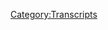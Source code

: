 {{Transcript
    | title         = [[667: July 25, 2003]]
    | caption       = [https://knowledgefight.libsyn.com/667-july-25-2003 Listen to this episode on Libsyn]
    | episodeNumber = [[667: July 25, 2003|667]]
    | length        = 01:16:50
}}

{{MessageBox
    | header     = Warning: Bot Generated Content
    | text       = This transcript was automatically generated by transcription software and likely contains many mistakes and misattributions. Please check the audio for definitive quotes, attribution, and context.
    | image      = N3yvass4myg91.webp
    | imagewidth = 50px
    | id         = warning
}}

{{TranscriptBlock
    | name      = Unknown Speaker
    | timestamp = 00:00:00.000
    | text      = N-N-N-N-N-N-N-Knowledge Fight
}}

{{TranscriptBlock
    | name      = Unknown Speaker
    | timestamp = 00:00:12.880
    | text      = Dan and Jordan, I am sweating.
}}

{{TranscriptBlock
    | name      = Unknown Speaker
    | timestamp = 00:00:19.519
    | text      = Knowledgefight.com, it's time to pray.
}}

{{TranscriptBlock
    | name      = Unknown Speaker
    | timestamp = 00:00:21.320
    | text      = I have great respect for knowledgefight.
}}

{{TranscriptBlock
    | name      = Unknown Speaker
    | timestamp = 00:00:24.359
    | text      = Knowledgefight.
}}

{{TranscriptBlock
    | name      = Unknown Speaker
    | timestamp = 00:00:25.359
    | text      = I'm sick of them posing as if they're the good guys, saying we are the bad guys.
}}

{{TranscriptBlock
    | name      = Unknown Speaker
    | timestamp = 00:00:29.280
    | text      = Knowledgefight.
}}

{{TranscriptBlock
    | name      = Unknown Speaker
    | timestamp = 00:00:30.280
    | text      = Dan and Jordan.
}}

{{TranscriptBlock
    | name      = Unknown Speaker
    | timestamp = 00:00:31.280
    | text      = Knowledgefight.
}}

{{TranscriptBlock
    | name      = Unknown Speaker
    | timestamp = 00:00:32.280
    | text      = Riddle her.
}}

{{TranscriptBlock
    | name      = Unknown Speaker
    | timestamp = 00:00:33.280
    | text      = Riddle her.
}}

{{TranscriptBlock
    | name      = Unknown Speaker
    | timestamp = 00:00:34.280
    | text      = Riddle her.
}}

{{TranscriptBlock
    | name      = Unknown Speaker
    | timestamp = 00:00:35.280
    | text      = Riddle her.
}}

{{TranscriptBlock
    | name      = Unknown Speaker
    | timestamp = 00:00:36.280
    | text      = Need money.
}}

{{TranscriptBlock
    | name      = Unknown Speaker
    | timestamp = 00:00:37.280
    | text      = Riddle her.
}}

{{TranscriptBlock
    | name      = Unknown Speaker
    | timestamp = 00:00:38.280
    | text      = Riddle her.
}}

{{TranscriptBlock
    | name      = Unknown Speaker
    | timestamp = 00:00:39.280
    | text      = Riddle her.
}}

{{TranscriptBlock
    | name      = Unknown Speaker
    | timestamp = 00:00:40.280
    | text      = Andy and Candace.
}}

{{TranscriptBlock
    | name      = Unknown Speaker
    | timestamp = 00:00:41.280
    | text      = Andy and Candace.
}}

{{TranscriptBlock
    | name      = Unknown Speaker
    | timestamp = 00:00:42.280
    | text      = Stop it.
}}

{{TranscriptBlock
    | name      = Unknown Speaker
    | timestamp = 00:00:43.280
    | text      = Andy and Candace.
}}

{{TranscriptBlock
    | name      = Unknown Speaker
    | timestamp = 00:00:44.280
    | text      = Andy and Candace.
}}

{{TranscriptBlock
    | name      = Unknown Speaker
    | timestamp = 00:00:45.280
    | text      = Andy and Candace.
}}

{{TranscriptBlock
    | name      = Unknown Speaker
    | timestamp = 00:00:46.280
    | text      = It's time to pray.
}}

{{TranscriptBlock
    | name      = Unknown Speaker
    | timestamp = 00:00:47.280
    | text      = Andy and Candace.
}}

{{TranscriptBlock
    | name      = Unknown Speaker
    | timestamp = 00:00:48.280
    | text      = You're on the air.
}}

{{TranscriptBlock
    | name      = Unknown Speaker
    | timestamp = 00:00:49.280
    | text      = Thanks for holding us.
}}

{{TranscriptBlock
    | name      = Unknown Speaker
    | timestamp = 00:00:50.280
    | text      = Hello, Alex.
}}

{{TranscriptBlock
    | name      = Unknown Speaker
    | timestamp = 00:00:51.280
    | text      = I'm a first time caller.
}}

{{TranscriptBlock
    | name      = Unknown Speaker
    | timestamp = 00:00:52.280
    | text      = I'm a huge fan.
}}

{{TranscriptBlock
    | name      = Unknown Speaker
    | timestamp = 00:00:53.280
    | text      = I love your work.
}}

{{TranscriptBlock
    | name      = Unknown Speaker
    | timestamp = 00:00:54.280
    | text      = Knowledgefight.
}}

{{TranscriptBlock
    | name      = Unknown Speaker
    | timestamp = 00:00:55.280
    | text      = N-N-N-N-N-Knowledgefight.com.
}}

{{TranscriptBlock
    | name      = Unknown Speaker
    | timestamp = 00:00:56.280
    | text      = I love you.
}}

{{TranscriptBlock
    | name      = Unknown Speaker
    | timestamp = 00:00:57.280
    | text      = I love you.
}}

{{TranscriptBlock
    | name      = Unknown Speaker
    | timestamp = 00:00:59.280
    | text      = Hey, everybody.
}}

{{TranscriptBlock
    | name      = Unknown Speaker
    | timestamp = 00:01:00.280
    | text      = Welcome back to Knowledgefight.
}}

{{TranscriptBlock
    | name      = Unknown Speaker
    | timestamp = 00:01:01.280
    | text      = I'm Dan.
}}

{{TranscriptBlock
    | name      = Unknown Speaker
    | timestamp = 00:01:02.280
    | text      = I'm Jordan.
}}

{{TranscriptBlock
    | name      = Unknown Speaker
    | timestamp = 00:01:03.280
    | text      = We're a couple dudes.
}}

{{TranscriptBlock
    | name      = Unknown Speaker
    | timestamp = 00:01:04.280
    | text      = I'd like to sit around, worship at the altar of Selene, and talk a little bit about Alex
}}

{{TranscriptBlock
    | name      = Unknown Speaker
    | timestamp = 00:01:06.040
    | text      = Jones.
}}

{{TranscriptBlock
    | name      = Unknown Speaker
    | timestamp = 00:01:07.040
    | text      = Oh, indeed we are, Dan.
}}

{{TranscriptBlock
    | name      = Unknown Speaker
    | timestamp = 00:01:08.040
    | text      = Jordan.
}}

{{TranscriptBlock
    | name      = Unknown Speaker
    | timestamp = 00:01:09.040
    | text      = Dan.
}}

{{TranscriptBlock
    | name      = Unknown Speaker
    | timestamp = 00:01:10.040
    | text      = Jordan.
}}

{{TranscriptBlock
    | name      = Unknown Speaker
    | timestamp = 00:01:11.040
    | text      = Quick question for you.
}}

{{TranscriptBlock
    | name      = Unknown Speaker
    | timestamp = 00:01:12.040
    | text      = What's up?
}}

{{TranscriptBlock
    | name      = Unknown Speaker
    | timestamp = 00:01:13.040
    | text      = What's your bright spot today?
}}

{{TranscriptBlock
    | name      = Unknown Speaker
    | timestamp = 00:01:14.040
    | text      = My bright spot today, Jordan, I guess, is that I have decided the Year of the Mustard
}}

{{TranscriptBlock
    | name      = Unknown Speaker
    | timestamp = 00:01:16.439
    | text      = is happening.
}}

{{TranscriptBlock
    | name      = Unknown Speaker
    | timestamp = 00:01:17.439
    | text      = Okay.
}}

{{TranscriptBlock
    | name      = Unknown Speaker
    | timestamp = 00:01:18.439
    | text      = Okay.
}}

{{TranscriptBlock
    | name      = Unknown Speaker
    | timestamp = 00:01:19.439
    | text      = There are going to be details revealed moving forward.
}}

{{TranscriptBlock
    | name      = Unknown Speaker
    | timestamp = 00:01:22.480
    | text      = Details revealed.
}}

{{TranscriptBlock
    | name      = Unknown Speaker
    | timestamp = 00:01:23.480
    | text      = Okay.
}}

{{TranscriptBlock
    | name      = Unknown Speaker
    | timestamp = 00:01:24.480
    | text      = Because we have to do this differently than last time.
}}

{{TranscriptBlock
    | name      = Unknown Speaker
    | timestamp = 00:01:26.079
    | text      = No.
}}

{{TranscriptBlock
    | name      = Unknown Speaker
    | timestamp = 00:01:27.079
    | text      = It wasn't a disaster.
}}

{{TranscriptBlock
    | name      = Unknown Speaker
    | timestamp = 00:01:28.079
    | text      = It wasn't a disaster, but it was our first draft.
}}

{{TranscriptBlock
    | name      = Unknown Speaker
    | timestamp = 00:01:30.439
    | text      = Right.
}}

{{TranscriptBlock
    | name      = Unknown Speaker
    | timestamp = 00:01:31.439
    | text      = All right?
}}

{{TranscriptBlock
    | name      = Unknown Speaker
    | timestamp = 00:01:32.439
    | text      = It was our first draft.
}}

{{TranscriptBlock
    | name      = Unknown Speaker
    | timestamp = 00:01:33.439
    | text      = We learned a lot of lessons from-
}}

{{TranscriptBlock
    | name      = Unknown Speaker
    | timestamp = 00:01:34.439
    | text      = Editing is important.
}}

{{TranscriptBlock
    | name      = Unknown Speaker
    | timestamp = 00:01:35.439
    | text      = Yeah.
}}

{{TranscriptBlock
    | name      = Unknown Speaker
    | timestamp = 00:01:36.439
    | text      = Absolutely.
}}

{{TranscriptBlock
    | name      = Unknown Speaker
    | timestamp = 00:01:37.439
    | text      = And you have to have a fearless inventory of failures, and I took some time.
}}

{{TranscriptBlock
    | name      = Unknown Speaker
    | timestamp = 00:01:43.920
    | text      = I searched my soul, and I've identified a couple of real basic things that were done
}}

{{TranscriptBlock
    | name      = Unknown Speaker
    | timestamp = 00:01:49.680
    | text      = wrong.
}}

{{TranscriptBlock
    | name      = Unknown Speaker
    | timestamp = 00:01:50.680
    | text      = Right.
}}

{{TranscriptBlock
    | name      = Unknown Speaker
    | timestamp = 00:01:51.680
    | text      = And I'm going to correct those wrongs and make this the best Year of the Mustard ever.
}}

{{TranscriptBlock
    | name      = Unknown Speaker
    | timestamp = 00:01:54.319
    | text      = But of course, our years begin on 4-20s, so 4-20 will be the beginning of the Year of
}}

{{TranscriptBlock
    | name      = Unknown Speaker
    | timestamp = 00:01:59.799
    | text      = the Mustard.
}}

{{TranscriptBlock
    | name      = Unknown Speaker
    | timestamp = 00:02:00.799
    | text      = Naturally.
}}

{{TranscriptBlock
    | name      = Unknown Speaker
    | timestamp = 00:02:01.799
    | text      = Because that makes as much sense as anything else we do.
}}

{{TranscriptBlock
    | name      = Unknown Speaker
    | timestamp = 00:02:02.799
    | text      = Yeah.
}}

{{TranscriptBlock
    | name      = Unknown Speaker
    | timestamp = 00:02:03.799
    | text      = It's a Stoner New Year or something, even though I don't smoke weed.
}}

{{TranscriptBlock
    | name      = Unknown Speaker
    | timestamp = 00:02:07.640
    | text      = No.
}}

{{TranscriptBlock
    | name      = Unknown Speaker
    | timestamp = 00:02:08.639
    | text      = Nope.
}}

{{TranscriptBlock
    | name      = Unknown Speaker
    | timestamp = 00:02:09.639
    | text      = Nope.
}}

{{TranscriptBlock
    | name      = Unknown Speaker
    | timestamp = 00:02:10.639
    | text      = So the Year of the Mustard is going to happen.
}}

{{TranscriptBlock
    | name      = Unknown Speaker
    | timestamp = 00:02:12.120
    | text      = Get hyped.
}}

{{TranscriptBlock
    | name      = Unknown Speaker
    | timestamp = 00:02:14.120
    | text      = Live from the globalist headquarters, the Year of the Mustard is happening.
}}

{{TranscriptBlock
    | name      = Unknown Speaker
    | timestamp = 00:02:19.080
    | text      = Yeah.
}}

{{TranscriptBlock
    | name      = Unknown Speaker
    | timestamp = 00:02:20.080
    | text      = I'm very excited.
}}

{{TranscriptBlock
    | name      = Unknown Speaker
    | timestamp = 00:02:21.080
    | text      = I have so many Mustards I'm excited to try.
}}

{{TranscriptBlock
    | name      = Unknown Speaker
    | timestamp = 00:02:25.879
    | text      = Yeah.
}}

{{TranscriptBlock
    | name      = Unknown Speaker
    | timestamp = 00:02:26.879
    | text      = I'm excited.
}}

{{TranscriptBlock
    | name      = Unknown Speaker
    | timestamp = 00:02:27.879
    | text      = Are you going to put a new section on the website?
}}

{{TranscriptBlock
    | name      = Unknown Speaker
    | timestamp = 00:02:28.879
    | text      = Maybe not on the website, but we'll figure out somewhere to house the Mustards.
}}

{{TranscriptBlock
    | name      = Unknown Speaker
    | timestamp = 00:02:35.360
    | text      = The Mustard reviews?
}}

{{TranscriptBlock
    | name      = Unknown Speaker
    | timestamp = 00:02:36.360
    | text      = There will be pictures of each Mustard as well.
}}

{{TranscriptBlock
    | name      = Unknown Speaker
    | timestamp = 00:02:38.400
    | text      = That was something I failed last year.
}}

{{TranscriptBlock
    | name      = Unknown Speaker
    | timestamp = 00:02:39.960
    | text      = This is one of the failures.
}}

{{TranscriptBlock
    | name      = Unknown Speaker
    | timestamp = 00:02:40.960
    | text      = Yeah.
}}

{{TranscriptBlock
    | name      = Unknown Speaker
    | timestamp = 00:02:41.960
    | text      = Yeah.
}}

{{TranscriptBlock
    | name      = Unknown Speaker
    | timestamp = 00:02:42.960
    | text      = I didn't have pictures of myself with all of the seltzers.
}}

{{TranscriptBlock
    | name      = Unknown Speaker
    | timestamp = 00:02:43.960
    | text      = Sure.
}}

{{TranscriptBlock
    | name      = Unknown Speaker
    | timestamp = 00:02:44.960
    | text      = No, no, no.
}}

{{TranscriptBlock
    | name      = Unknown Speaker
    | timestamp = 00:02:45.960
    | text      = This year.
}}

{{TranscriptBlock
    | name      = Unknown Speaker
    | timestamp = 00:02:46.960
    | text      = Pictures of myself.
}}

{{TranscriptBlock
    | name      = Unknown Speaker
    | timestamp = 00:02:47.960
    | text      = Selfies.
}}

{{TranscriptBlock
    | name      = Unknown Speaker
    | timestamp = 00:02:48.960
    | text      = Mustard selfies.
}}

{{TranscriptBlock
    | name      = Unknown Speaker
    | timestamp = 00:02:49.960
    | text      = We do.
}}

{{TranscriptBlock
    | name      = Unknown Speaker
    | timestamp = 00:02:51.520
    | text      = Yeah.
}}

{{TranscriptBlock
    | name      = Unknown Speaker
    | timestamp = 00:02:52.520
    | text      = No, I didn't realize that.
}}

{{TranscriptBlock
    | name      = Unknown Speaker
    | timestamp = 00:02:53.520
    | text      = We can do it for the Gram.
}}

{{TranscriptBlock
    | name      = Unknown Speaker
    | timestamp = 00:02:54.520
    | text      = Yes, we do.
}}

{{TranscriptBlock
    | name      = Unknown Speaker
    | timestamp = 00:02:55.520
    | text      = Oh, wow.
}}

{{TranscriptBlock
    | name      = Unknown Speaker
    | timestamp = 00:02:56.520
    | text      = We can do it for the Gram, buddy.
}}

{{TranscriptBlock
    | name      = Unknown Speaker
    | timestamp = 00:02:58.520
    | text      = Okay.
}}

{{TranscriptBlock
    | name      = Unknown Speaker
    | timestamp = 00:02:59.520
    | text      = All right.
}}

{{TranscriptBlock
    | name      = Unknown Speaker
    | timestamp = 00:03:00.520
    | text      = Look for that.
}}

{{TranscriptBlock
    | name      = Unknown Speaker
    | timestamp = 00:03:01.520
    | text      = So yeah, I'm excited.
}}

{{TranscriptBlock
    | name      = Unknown Speaker
    | timestamp = 00:03:02.520
    | text      = Yes.
}}

{{TranscriptBlock
    | name      = Unknown Speaker
    | timestamp = 00:03:03.520
    | text      = What about you?
}}

{{TranscriptBlock
    | name      = Unknown Speaker
    | timestamp = 00:03:04.520
    | text      = I'm excited too.
}}

{{TranscriptBlock
    | name      = Unknown Speaker
    | timestamp = 00:03:05.520
    | text      = My bright spot is my wife.
}}

{{TranscriptBlock
    | name      = Unknown Speaker
    | timestamp = 00:03:06.520
    | text      = My wife.
}}

{{TranscriptBlock
    | name      = Unknown Speaker
    | timestamp = 00:03:07.520
    | text      = Yeah, I know, right?
}}

{{TranscriptBlock
    | name      = Unknown Speaker
    | timestamp = 00:03:08.520
    | text      = She...
}}

{{TranscriptBlock
    | name      = Unknown Speaker
    | timestamp = 00:03:09.520
    | text      = We're legally obligated to do that.
}}

{{TranscriptBlock
    | name      = Unknown Speaker
    | timestamp = 00:03:10.520
    | text      = We're on a podcast.
}}

{{TranscriptBlock
    | name      = Unknown Speaker
    | timestamp = 00:03:11.520
    | text      = It's not my...
}}

{{TranscriptBlock
    | name      = Unknown Speaker
    | timestamp = 00:03:12.520
    | text      = It's my fault.
}}

{{TranscriptBlock
    | name      = Unknown Speaker
    | timestamp = 00:03:13.520
    | text      = I should have called her my partner.
}}

{{TranscriptBlock
    | name      = Unknown Speaker
    | timestamp = 00:03:16.759
    | text      = That may be the real reason.
}}

{{TranscriptBlock
    | name      = Unknown Speaker
    | timestamp = 00:03:18.120
    | text      = Not respect for anything.
}}

{{TranscriptBlock
    | name      = Unknown Speaker
    | timestamp = 00:03:20.439
    | text      = No, she purchased for me for my birthday a bicycle.
}}

{{TranscriptBlock
    | name      = Unknown Speaker
    | timestamp = 00:03:26.240
    | text      = Ooh, yeah.
}}

{{TranscriptBlock
    | name      = Unknown Speaker
    | timestamp = 00:03:27.240
    | text      = Yeah.
}}

{{TranscriptBlock
    | name      = Unknown Speaker
    | timestamp = 00:03:28.240
    | text      = I saw that.
}}

{{TranscriptBlock
    | name      = Unknown Speaker
    | timestamp = 00:03:29.240
    | text      = Did you know that bicycles are expensive?
}}

{{TranscriptBlock
    | name      = Unknown Speaker
    | timestamp = 00:03:30.479
    | text      = Yes.
}}

{{TranscriptBlock
    | name      = Unknown Speaker
    | timestamp = 00:03:31.479
    | text      = Now, I am willing to throw out my first ever absolute unqualified advertisement, not paid
}}

{{TranscriptBlock
    | name      = Unknown Speaker
    | timestamp = 00:03:38.080
    | text      = for.
}}

{{TranscriptBlock
    | name      = Unknown Speaker
    | timestamp = 00:03:39.080
    | text      = Working bikes is fucking incredible.
}}

{{TranscriptBlock
    | name      = Unknown Speaker
    | timestamp = 00:03:40.979
    | text      = Is that the name of the company?
}}

{{TranscriptBlock
    | name      = Unknown Speaker
    | timestamp = 00:03:42.199
    | text      = That's the name of the place.
}}

{{TranscriptBlock
    | name      = Unknown Speaker
    | timestamp = 00:03:43.520
    | text      = It's a Chicago company.
}}

{{TranscriptBlock
    | name      = Unknown Speaker
    | timestamp = 00:03:46.599
    | text      = It's fucking amazing.
}}

{{TranscriptBlock
    | name      = Unknown Speaker
    | timestamp = 00:03:47.960
    | text      = They take old bikes, refurbish them, they sell them for a few hundred bucks, place is
}}

{{TranscriptBlock
    | name      = Unknown Speaker
    | timestamp = 00:03:53.439
    | text      = cool as shit.
}}

{{TranscriptBlock
    | name      = Unknown Speaker
    | timestamp = 00:03:54.439
    | text      = Everybody who works there is like, knows too much about bikes.
}}

{{TranscriptBlock
    | name      = Unknown Speaker
    | timestamp = 00:03:57.240
    | text      = It's basically kind of like a little bit like a recycling.
}}

{{TranscriptBlock
    | name      = Unknown Speaker
    | timestamp = 00:03:59.599
    | text      = That's good.
}}

{{TranscriptBlock
    | name      = Unknown Speaker
    | timestamp = 00:04:00.599
    | text      = Yeah.
}}

{{TranscriptBlock
    | name      = Unknown Speaker
    | timestamp = 00:04:01.599
    | text      = It's great.
}}

{{TranscriptBlock
    | name      = Unknown Speaker
    | timestamp = 00:04:02.599
    | text      = It's the first bike I've had about 10 years.
}}

{{TranscriptBlock
    | name      = Unknown Speaker
    | timestamp = 00:04:04.240
    | text      = The last one I had was stolen after three weeks.
}}

{{TranscriptBlock
    | name      = Unknown Speaker
    | timestamp = 00:04:07.159
    | text      = Sure.
}}

{{TranscriptBlock
    | name      = Unknown Speaker
    | timestamp = 00:04:08.159
    | text      = So I'm...
}}

{{TranscriptBlock
    | name      = Unknown Speaker
    | timestamp = 00:04:09.159
    | text      = Expect that to happen again.
}}

{{TranscriptBlock
    | name      = Unknown Speaker
    | timestamp = 00:04:10.159
    | text      = I'm rooting for this one to stay here for a full month.
}}

{{TranscriptBlock
    | name      = Unknown Speaker
    | timestamp = 00:04:11.599
    | text      = Fingers crossed.
}}

{{TranscriptBlock
    | name      = Unknown Speaker
    | timestamp = 00:04:12.599
    | text      = I'm excited.
}}

{{TranscriptBlock
    | name      = Unknown Speaker
    | timestamp = 00:04:13.599
    | text      = Are you wearing a helmet?
}}

{{TranscriptBlock
    | name      = Unknown Speaker
    | timestamp = 00:04:14.599
    | text      = Yes.
}}

{{TranscriptBlock
    | name      = Unknown Speaker
    | timestamp = 00:04:15.599
    | text      = Good.
}}

{{TranscriptBlock
    | name      = Unknown Speaker
    | timestamp = 00:04:16.600
    | text      = Yep.
}}

{{TranscriptBlock
    | name      = Unknown Speaker
    | timestamp = 00:04:17.600
    | text      = Good news.
}}

{{TranscriptBlock
    | name      = Unknown Speaker
    | timestamp = 00:04:18.600
    | text      = So Jordan, today we have an episode to go over.
}}

{{TranscriptBlock
    | name      = Unknown Speaker
    | timestamp = 00:04:20.800
    | text      = We are back in the past for a number of reasons.
}}

{{TranscriptBlock
    | name      = Unknown Speaker
    | timestamp = 00:04:23.519
    | text      = Good news.
}}

{{TranscriptBlock
    | name      = Unknown Speaker
    | timestamp = 00:04:24.519
    | text      = We're talking about July 25th, 2003, and there's a couple of reasons.
}}

{{TranscriptBlock
    | name      = Unknown Speaker
    | timestamp = 00:04:27.879
    | text      = The first is that Alex was out of town for most of this week, going to do his deposition
}}

{{TranscriptBlock
    | name      = Unknown Speaker
    | timestamp = 00:04:32.160
    | text      = in Connecticut.
}}

{{TranscriptBlock
    | name      = Unknown Speaker
    | timestamp = 00:04:33.160
    | text      = He had to go to Connecticut.
}}

{{TranscriptBlock
    | name      = Unknown Speaker
    | timestamp = 00:04:35.600
    | text      = Costily deposition in Connecticut.
}}

{{TranscriptBlock
    | name      = Unknown Speaker
    | timestamp = 00:04:37.519
    | text      = But he'll probably get a lot of the stall money back, so it wasn't that costly, although
}}

{{TranscriptBlock
    | name      = Unknown Speaker
    | timestamp = 00:04:41.839
    | text      = tickets to Connecticut.
}}

{{TranscriptBlock
    | name      = Unknown Speaker
    | timestamp = 00:04:42.839
    | text      = I mean, flight tickets, yeah.
}}

{{TranscriptBlock
    | name      = Unknown Speaker
    | timestamp = 00:04:43.839
    | text      = Sure.
}}

{{TranscriptBlock
    | name      = Unknown Speaker
    | timestamp = 00:04:44.839
    | text      = Short notice.
}}

{{TranscriptBlock
    | name      = Unknown Speaker
    | timestamp = 00:04:45.839
    | text      = The cost of hanging out with Norm Paddis.
}}

{{TranscriptBlock
    | name      = Unknown Speaker
    | timestamp = 00:04:47.839
    | text      = You know?
}}

{{TranscriptBlock
    | name      = Unknown Speaker
    | timestamp = 00:04:48.839
    | text      = Infinite.
}}

{{TranscriptBlock
    | name      = Unknown Speaker
    | timestamp = 00:04:49.839
    | text      = Infinite.
}}

{{TranscriptBlock
    | name      = Unknown Speaker
    | timestamp = 00:04:50.839
    | text      = It's like that MasterCard commercial.
}}

{{TranscriptBlock
    | name      = Unknown Speaker
    | timestamp = 00:04:51.839
    | text      = But the opposite.
}}

{{TranscriptBlock
    | name      = Unknown Speaker
    | timestamp = 00:04:52.839
    | text      = Priceless.
}}

{{TranscriptBlock
    | name      = Unknown Speaker
    | timestamp = 00:04:53.839
    | text      = Correct.
}}

{{TranscriptBlock
    | name      = Unknown Speaker
    | timestamp = 00:04:54.839
    | text      = In reverse.
}}

{{TranscriptBlock
    | name      = Unknown Speaker
    | timestamp = 00:04:55.839
    | text      = In reverse.
}}

{{TranscriptBlock
    | name      = Unknown Speaker
    | timestamp = 00:04:56.839
    | text      = So yeah, he's been out of studio for a good bit of time.
}}

{{TranscriptBlock
    | name      = Unknown Speaker
    | timestamp = 00:04:58.759
    | text      = And honestly, I think that largely Infowars content at the present day, you can pretty
}}

{{TranscriptBlock
    | name      = Unknown Speaker
    | timestamp = 00:05:05.560
    | text      = much predict everything that they're going to be talking about.
}}

{{TranscriptBlock
    | name      = Unknown Speaker
    | timestamp = 00:05:08.560
    | text      = It's going to be amplification and more extreme versions of this labeling LGBTQ folk as grooming,
}}

{{TranscriptBlock
    | name      = Unknown Speaker
    | timestamp = 00:05:17.759
    | text      = and that whole narrative, they're going to be amplifying that.
}}

{{TranscriptBlock
    | name      = Unknown Speaker
    | timestamp = 00:05:22.040
    | text      = It's going to be yelling about the Supreme Court.
}}

{{TranscriptBlock
    | name      = Unknown Speaker
    | timestamp = 00:05:25.600
    | text      = It's going to be Alex justifying Putin's behavior.
}}

{{TranscriptBlock
    | name      = Unknown Speaker
    | timestamp = 00:05:30.040
    | text      = I don't know.
}}

{{TranscriptBlock
    | name      = Unknown Speaker
    | timestamp = 00:05:31.040
    | text      = I'm not into it.
}}

{{TranscriptBlock
    | name      = Unknown Speaker
    | timestamp = 00:05:32.040
    | text      = There's nothing more to say about his transphobia that we didn't already cover with his homophobia
}}

{{TranscriptBlock
    | name      = Unknown Speaker
    | timestamp = 00:05:36.040
    | text      = 20 years ago.
}}

{{TranscriptBlock
    | name      = Unknown Speaker
    | timestamp = 00:05:37.600
    | text      = It's one of the things that I kind of find is a sticking point.
}}

{{TranscriptBlock
    | name      = Unknown Speaker
    | timestamp = 00:05:39.879
    | text      = I mean, what are you going to say?
}}

{{TranscriptBlock
    | name      = Unknown Speaker
    | timestamp = 00:05:41.079
    | text      = The fascists have chosen the trans people, the trans community, to try and wedge their
}}

{{TranscriptBlock
    | name      = Unknown Speaker
    | timestamp = 00:05:45.839
    | text      = fucking nightmarish bullshit into the rest of our lives.
}}

{{TranscriptBlock
    | name      = Unknown Speaker
    | timestamp = 00:05:48.720
    | text      = Yeah.
}}

{{TranscriptBlock
    | name      = Unknown Speaker
    | timestamp = 00:05:49.720
    | text      = And yeah, it's scary.
}}

{{TranscriptBlock
    | name      = Unknown Speaker
    | timestamp = 00:05:51.600
    | text      = And it's vicious.
}}

{{TranscriptBlock
    | name      = Unknown Speaker
    | timestamp = 00:05:52.600
    | text      = It's awful.
}}

{{TranscriptBlock
    | name      = Unknown Speaker
    | timestamp = 00:05:53.600
    | text      = And unacceptable in every way, and shall be not tolerated.
}}

{{TranscriptBlock
    | name      = Unknown Speaker
    | timestamp = 00:05:58.560
    | text      = You bet.
}}

{{TranscriptBlock
    | name      = Unknown Speaker
    | timestamp = 00:06:00.519
    | text      = So I wanted to go back to the past, but we also have another little bit of business,
}}

{{TranscriptBlock
    | name      = Unknown Speaker
    | timestamp = 00:06:06.279
    | text      = I believe.
}}

{{TranscriptBlock
    | name      = Unknown Speaker
    | timestamp = 00:06:07.279
    | text      = Of an announcement.
}}

{{TranscriptBlock
    | name      = Unknown Speaker
    | timestamp = 00:06:09.040
    | text      = That is, we have a crazy month coming up.
}}

{{TranscriptBlock
    | name      = Unknown Speaker
    | timestamp = 00:06:13.040
    | text      = That's one way of putting it.
}}

{{TranscriptBlock
    | name      = Unknown Speaker
    | timestamp = 00:06:14.120
    | text      = You are going to be on vacation, on your honeymoon, in quotes.
}}

{{TranscriptBlock
    | name      = Unknown Speaker
    | timestamp = 00:06:18.639
    | text      = Heavy quotes.
}}

{{TranscriptBlock
    | name      = Unknown Speaker
    | timestamp = 00:06:19.639
    | text      = Heavy quotes.
}}

{{TranscriptBlock
    | name      = Unknown Speaker
    | timestamp = 00:06:20.759
    | text      = They're all honeymoons.
}}

{{TranscriptBlock
    | name      = Unknown Speaker
    | timestamp = 00:06:21.759
    | text      = Sure.
}}

{{TranscriptBlock
    | name      = Unknown Speaker
    | timestamp = 00:06:22.759
    | text      = So you're going to be gone, and then you're going to be back.
}}

{{TranscriptBlock
    | name      = Unknown Speaker
    | timestamp = 00:06:26.120
    | text      = And then on April 25th, Alex's trial in Austin begins.
}}

{{TranscriptBlock
    | name      = Unknown Speaker
    | timestamp = 00:06:31.759
    | text      = And we will be going to Austin.
}}

{{TranscriptBlock
    | name      = Unknown Speaker
    | timestamp = 00:06:33.720
    | text      = I mean, we don't have a choice, really.
}}

{{TranscriptBlock
    | name      = Unknown Speaker
    | timestamp = 00:06:35.560
    | text      = It's kind of, you described it as our Comic-Con.
}}

{{TranscriptBlock
    | name      = Unknown Speaker
    | timestamp = 00:06:37.959
    | text      = It really is kind of our Comic-Con, isn't it?
}}

{{TranscriptBlock
    | name      = Unknown Speaker
    | timestamp = 00:06:41.000
    | text      = I guess.
}}

{{TranscriptBlock
    | name      = Unknown Speaker
    | timestamp = 00:06:42.000
    | text      = There's not much else to call it.
}}

{{TranscriptBlock
    | name      = Unknown Speaker
    | timestamp = 00:06:43.759
    | text      = I think that we have to approach it with an air of more dignity than that.
}}

{{TranscriptBlock
    | name      = Unknown Speaker
    | timestamp = 00:06:49.560
    | text      = Sure, I understand.
}}

{{TranscriptBlock
    | name      = Unknown Speaker
    | timestamp = 00:06:50.560
    | text      = I understand.
}}

{{TranscriptBlock
    | name      = Unknown Speaker
    | timestamp = 00:06:51.560
    | text      = I don't want you dressing up as like David Knight.
}}

{{TranscriptBlock
    | name      = Unknown Speaker
    | timestamp = 00:06:54.920
    | text      = Not gonna happen.
}}

{{TranscriptBlock
    | name      = Unknown Speaker
    | timestamp = 00:06:55.920
    | text      = Showing up at the court.
}}

{{TranscriptBlock
    | name      = Unknown Speaker
    | timestamp = 00:06:56.920
    | text      = Not gonna happen.
}}

{{TranscriptBlock
    | name      = Unknown Speaker
    | timestamp = 00:06:57.920
    | text      = But yeah, we're going to be in Austin for an extended stay over the course of the trial.
}}

{{TranscriptBlock
    | name      = Unknown Speaker
    | timestamp = 00:07:03.680
    | text      = And ideally providing daily updates of the goings on in Austin.
}}

{{TranscriptBlock
    | name      = Unknown Speaker
    | timestamp = 00:07:10.360
    | text      = The ideal situation.
}}

{{TranscriptBlock
    | name      = Unknown Speaker
    | timestamp = 00:07:11.959
    | text      = So in theory, we won't have regular episodes during that time.
}}

{{TranscriptBlock
    | name      = Unknown Speaker
    | timestamp = 00:07:15.360
    | text      = It will be a two-week miniseries, essentially, of our adventure in Austin at the trial.
}}

{{TranscriptBlock
    | name      = Unknown Speaker
    | timestamp = 00:07:21.920
    | text      = Yeah.
}}

{{TranscriptBlock
    | name      = Unknown Speaker
    | timestamp = 00:07:22.920
    | text      = It'll be interesting.
}}

{{TranscriptBlock
    | name      = Unknown Speaker
    | timestamp = 00:07:23.920
    | text      = Yeah.
}}

{{TranscriptBlock
    | name      = Unknown Speaker
    | timestamp = 00:07:24.920
    | text      = We've never done that before.
}}

{{TranscriptBlock
    | name      = Unknown Speaker
    | timestamp = 00:07:25.920
    | text      = No, we have not.
}}

{{TranscriptBlock
    | name      = Unknown Speaker
    | timestamp = 00:07:26.920
    | text      = It's uncharted territory.
}}

{{TranscriptBlock
    | name      = Unknown Speaker
    | timestamp = 00:07:28.720
    | text      = It is a great wide open.
}}

{{TranscriptBlock
    | name      = Unknown Speaker
    | timestamp = 00:07:30.500
    | text      = And we'll see if it's a complete disaster.
}}

{{TranscriptBlock
    | name      = Unknown Speaker
    | timestamp = 00:07:32.680
    | text      = It might be.
}}

{{TranscriptBlock
    | name      = Unknown Speaker
    | timestamp = 00:07:33.680
    | text      = Yeah, I mean, we'll just do it so where you'll pretend that you play a clip, right?
}}

{{TranscriptBlock
    | name      = Unknown Speaker
    | timestamp = 00:07:39.079
    | text      = And I'll try and remember what it was Alex said, and I'll do the voice.
}}

{{TranscriptBlock
    | name      = Unknown Speaker
    | timestamp = 00:07:42.040
    | text      = There may be no...
}}

{{TranscriptBlock
    | name      = Unknown Speaker
    | timestamp = 00:07:43.040
    | text      = And then we'll talk about it like I didn't.
}}

{{TranscriptBlock
    | name      = Unknown Speaker
    | timestamp = 00:07:44.040
    | text      = There may be no clips.
}}

{{TranscriptBlock
    | name      = Unknown Speaker
    | timestamp = 00:07:45.040
    | text      = Well, how could there be?
}}

{{TranscriptBlock
    | name      = Unknown Speaker
    | timestamp = 00:07:46.040
    | text      = There's not going to be any clips.
}}

{{TranscriptBlock
    | name      = Unknown Speaker
    | timestamp = 00:07:48.040
    | text      = No.
}}

{{TranscriptBlock
    | name      = Unknown Speaker
    | timestamp = 00:07:49.040
    | text      = So yeah, that's stuff to look forward to.
}}

{{TranscriptBlock
    | name      = Unknown Speaker
    | timestamp = 00:07:51.399
    | text      = There's some other stuff.
}}

{{TranscriptBlock
    | name      = Unknown Speaker
    | timestamp = 00:07:52.720
    | text      = I may do an episode about Russell Brand at some point.
}}

{{TranscriptBlock
    | name      = Unknown Speaker
    | timestamp = 00:07:56.160
    | text      = Still thinking about that.
}}

{{TranscriptBlock
    | name      = Unknown Speaker
    | timestamp = 00:07:57.319
    | text      = All things are possible.
}}

{{TranscriptBlock
    | name      = Unknown Speaker
    | timestamp = 00:07:58.480
    | text      = But yeah, this month is- It's going to be intense.
}}

{{TranscriptBlock
    | name      = Unknown Speaker
    | timestamp = 00:08:03.480
    | text      = Looking out in front of it is...
}}

{{TranscriptBlock
    | name      = Unknown Speaker
    | timestamp = 00:08:05.240
    | text      = Oof.
}}

{{TranscriptBlock
    | name      = Unknown Speaker
    | timestamp = 00:08:06.240
    | text      = Yep, yep.
}}

{{TranscriptBlock
    | name      = Unknown Speaker
    | timestamp = 00:08:07.240
    | text      = But when we look back at it, it'll be great.
}}

{{TranscriptBlock
    | name      = Unknown Speaker
    | timestamp = 00:08:09.319
    | text      = Fingers crossed.
}}

{{TranscriptBlock
    | name      = Unknown Speaker
    | timestamp = 00:08:10.319
    | text      = Or we will be dead by then.
}}

{{TranscriptBlock
    | name      = Unknown Speaker
    | timestamp = 00:08:11.519
    | text      = You know, who knows?
}}

{{TranscriptBlock
    | name      = Unknown Speaker
    | timestamp = 00:08:12.519
    | text      = It's a possibility.
}}

{{TranscriptBlock
    | name      = Unknown Speaker
    | timestamp = 00:08:13.519
    | text      = Yeah.
}}

{{TranscriptBlock
    | name      = Unknown Speaker
    | timestamp = 00:08:14.519
    | text      = So Jordan, today, like I said, we've got this episode to go over, but first let's say hello
}}

{{TranscriptBlock
    | name      = Unknown Speaker
    | timestamp = 00:08:17.800
    | text      = to some new wonks.
}}

{{TranscriptBlock
    | name      = Unknown Speaker
    | timestamp = 00:08:18.800
    | text      = Oh, that's a great idea.
}}

{{TranscriptBlock
    | name      = Unknown Speaker
    | timestamp = 00:08:19.800
    | text      = So first, Roger Stone's orgy janitor.
}}

{{TranscriptBlock
    | name      = Unknown Speaker
    | timestamp = 00:08:21.480
    | text      = Thank you so much.
}}

{{TranscriptBlock
    | name      = Unknown Speaker
    | timestamp = 00:08:22.480
    | text      = You are now a policy wonk.
}}

{{TranscriptBlock
    | name      = Unknown Speaker
    | timestamp = 00:08:23.480
    | text      = I'm a policy wonk.
}}

{{TranscriptBlock
    | name      = Unknown Speaker
    | timestamp = 00:08:24.480
    | text      = Thank you very much.
}}

{{TranscriptBlock
    | name      = Unknown Speaker
    | timestamp = 00:08:25.480
    | text      = Next, you forced my hand, space.
}}

{{TranscriptBlock
    | name      = Unknown Speaker
    | timestamp = 00:08:27.399
    | text      = Now I have to nuke the moon.
}}

{{TranscriptBlock
    | name      = Unknown Speaker
    | timestamp = 00:08:28.860
    | text      = Thank you so much.
}}

{{TranscriptBlock
    | name      = Unknown Speaker
    | timestamp = 00:08:29.860
    | text      = You are now a policy wonk.
}}

{{TranscriptBlock
    | name      = Unknown Speaker
    | timestamp = 00:08:30.860
    | text      = I'm a policy wonk.
}}

{{TranscriptBlock
    | name      = Unknown Speaker
    | timestamp = 00:08:31.860
    | text      = Thank you very much.
}}

{{TranscriptBlock
    | name      = Unknown Speaker
    | timestamp = 00:08:32.860
    | text      = Next, Playboy buddy Rose.
}}

{{TranscriptBlock
    | name      = Unknown Speaker
    | timestamp = 00:08:34.399
    | text      = Thank you so much you are now a policy wonk.
}}

{{TranscriptBlock
    | name      = Unknown Speaker
    | timestamp = 00:08:36.159
    | text      = I'm a policy wonk.
}}

{{TranscriptBlock
    | name      = Unknown Speaker
    | timestamp = 00:08:37.279
    | text      = Thank you very much.
}}

{{TranscriptBlock
    | name      = Unknown Speaker
    | timestamp = 00:08:38.279
    | text      = Next, Zap Action Rousdour.
}}

{{TranscriptBlock
    | name      = Unknown Speaker
    | timestamp = 00:08:40.679
    | text      = Thank you so much you are now a policy wonk.
}}

{{TranscriptBlock
    | name      = Unknown Speaker
    | timestamp = 00:08:42.419
    | text      = I'm a policy wonk.
}}

{{TranscriptBlock
    | name      = Unknown Speaker
    | timestamp = 00:08:43.759
    | text      = Thank you very much Zap.
}}

{{TranscriptBlock
    | name      = Unknown Speaker
    | timestamp = 00:08:45.559
    | text      = And spaghetti is a good dog.
}}

{{TranscriptBlock
    | name      = Unknown Speaker
    | timestamp = 00:08:46.879
    | text      = Please don't throw him at the wall.
}}

{{TranscriptBlock
    | name      = Unknown Speaker
    | timestamp = 00:08:48.100
    | text      = Also, hi mom.
}}

{{TranscriptBlock
    | name      = Unknown Speaker
    | timestamp = 00:08:49.100
    | text      = Thank you so much you are now a policy wonk.
}}

{{TranscriptBlock
    | name      = Unknown Speaker
    | timestamp = 00:08:50.960
    | text      = I'm a policy wonk.
}}

{{TranscriptBlock
    | name      = Unknown Speaker
    | timestamp = 00:08:52.120
    | text      = Thank you very much.
}}

{{TranscriptBlock
    | name      = Unknown Speaker
    | timestamp = 00:08:53.120
    | text      = And we got a couple of technocrats here in the mix.
}}

{{TranscriptBlock
    | name      = Unknown Speaker
    | timestamp = 00:08:55.840
    | text      = All right.
}}

{{TranscriptBlock
    | name      = Unknown Speaker
    | timestamp = 00:08:56.840
    | text      = Uh, thank you so much, you are now a technocrat to my wife can't remember what episode her
}}

{{TranscriptBlock
    | name      = Unknown Speaker
    | timestamp = 00:09:01.080
    | text      = shout out is on, so here you go, Kristen.
}}

{{TranscriptBlock
    | name      = Unknown Speaker
    | timestamp = 00:09:03.279
    | text      = Okay.
}}

{{TranscriptBlock
    | name      = Unknown Speaker
    | timestamp = 00:09:04.279
    | text      = So that's, you're a technocrat.
}}

{{TranscriptBlock
    | name      = Unknown Speaker
    | timestamp = 00:09:05.279
    | text      = Right.
}}

{{TranscriptBlock
    | name      = Unknown Speaker
    | timestamp = 00:09:06.279
    | text      = And this other one, this is a correction.
}}

{{TranscriptBlock
    | name      = Unknown Speaker
    | timestamp = 00:09:07.279
    | text      = Okay.
}}

{{TranscriptBlock
    | name      = Unknown Speaker
    | timestamp = 00:09:08.279
    | text      = So in the last episode, we called this person a policy wonk.
}}

{{TranscriptBlock
    | name      = Unknown Speaker
    | timestamp = 00:09:11.600
    | text      = Oh no.
}}

{{TranscriptBlock
    | name      = Unknown Speaker
    | timestamp = 00:09:12.600
    | text      = And they threatened legal action.
}}

{{TranscriptBlock
    | name      = Unknown Speaker
    | timestamp = 00:09:13.840
    | text      = Well, I mean, that is reasonable.
}}

{{TranscriptBlock
    | name      = Unknown Speaker
    | timestamp = 00:09:15.379
    | text      = They threatened to sic Barnes on me.
}}

{{TranscriptBlock
    | name      = Unknown Speaker
    | timestamp = 00:09:17.480
    | text      = That is trouble.
}}

{{TranscriptBlock
    | name      = Unknown Speaker
    | timestamp = 00:09:18.799
    | text      = And so, I have to say, the Boschke, you are now a technocrat.
}}

{{TranscriptBlock
    | name      = Unknown Speaker
    | timestamp = 00:09:24.279
    | text      = I'm a policy wonk.
}}

{{TranscriptBlock
    | name      = Unknown Speaker
    | timestamp = 00:09:25.399
    | text      = I have risen above my enemies.
}}

{{TranscriptBlock
    | name      = Unknown Speaker
    | timestamp = 00:09:28.720
    | text      = I might quit tomorrow.
}}

{{TranscriptBlock
    | name      = Unknown Speaker
    | timestamp = 00:09:29.720
    | text      = Actually.
}}

{{TranscriptBlock
    | name      = Unknown Speaker
    | timestamp = 00:09:30.720
    | text      = I'm just going to take a little break.
}}

{{TranscriptBlock
    | name      = Unknown Speaker
    | timestamp = 00:09:31.720
    | text      = You know, a little breaky for me.
}}

{{TranscriptBlock
    | name      = Unknown Speaker
    | timestamp = 00:09:36.639
    | text      = And then we're going to come back and I'm going to start the show over, but I'm the
}}

{{TranscriptBlock
    | name      = Unknown Speaker
    | timestamp = 00:09:42.519
    | text      = devil.
}}

{{TranscriptBlock
    | name      = Unknown Speaker
    | timestamp = 00:09:43.519
    | text      = I got to be taking all the hair off, you know, all this.
}}

{{TranscriptBlock
    | name      = Unknown Speaker
    | timestamp = 00:09:46.440
    | text      = Fuck you.
}}

{{TranscriptBlock
    | name      = Unknown Speaker
    | timestamp = 00:09:47.759
    | text      = Fuck you.
}}

{{TranscriptBlock
    | name      = Unknown Speaker
    | timestamp = 00:09:48.759
    | text      = I got plenty of words for you, but at the end of the day, fuck you and your new world
}}

{{TranscriptBlock
    | name      = Unknown Speaker
    | timestamp = 00:09:52.440
    | text      = order and fuck the horse you rode in on and all your shit.
}}

{{TranscriptBlock
    | name      = Unknown Speaker
    | timestamp = 00:09:57.080
    | text      = Maybe today should be my last broadcast.
}}

{{TranscriptBlock
    | name      = Unknown Speaker
    | timestamp = 00:09:59.240
    | text      = Maybe I'll just be gone a month, maybe five years.
}}

{{TranscriptBlock
    | name      = Unknown Speaker
    | timestamp = 00:10:02.600
    | text      = Maybe I'll walk out of here tomorrow and you never see me again.
}}

{{TranscriptBlock
    | name      = Unknown Speaker
    | timestamp = 00:10:06.639
    | text      = That's really what I want to do.
}}

{{TranscriptBlock
    | name      = Unknown Speaker
    | timestamp = 00:10:08.720
    | text      = I never want to come back here again.
}}

{{TranscriptBlock
    | name      = Unknown Speaker
    | timestamp = 00:10:10.279
    | text      = I apologize to the crew and the listeners yesterday that I was legitimately having breakdowns
}}

{{TranscriptBlock
    | name      = Unknown Speaker
    | timestamp = 00:10:16.059
    | text      = on air.
}}

{{TranscriptBlock
    | name      = Unknown Speaker
    | timestamp = 00:10:17.059
    | text      = I'll be better tomorrow.
}}

{{TranscriptBlock
    | name      = Unknown Speaker
    | timestamp = 00:10:18.879
    | text      = I think that if tomorrow is the past, he's better than the present.
}}

{{TranscriptBlock
    | name      = Unknown Speaker
    | timestamp = 00:10:23.559
    | text      = Well, he will be better yesterday then.
}}

{{TranscriptBlock
    | name      = Unknown Speaker
    | timestamp = 00:10:25.879
    | text      = That's true.
}}

{{TranscriptBlock
    | name      = Unknown Speaker
    | timestamp = 00:10:26.919
    | text      = And tomorrow comes today.
}}

{{TranscriptBlock
    | name      = Unknown Speaker
    | timestamp = 00:10:28.799
    | text      = Right.
}}

{{TranscriptBlock
    | name      = Unknown Speaker
    | timestamp = 00:10:29.799
    | text      = And that's not going to be good.
}}

{{TranscriptBlock
    | name      = Unknown Speaker
    | timestamp = 00:10:30.799
    | text      = No.
}}

{{TranscriptBlock
    | name      = Unknown Speaker
    | timestamp = 00:10:31.799
    | text      = So we start off here and Alex is getting a little bit introspective about how he never
}}

{{TranscriptBlock
    | name      = Unknown Speaker
    | timestamp = 00:10:36.159
    | text      = does his job.
}}

{{TranscriptBlock
    | name      = Unknown Speaker
    | timestamp = 00:10:37.159
    | text      = Okay.
}}

{{TranscriptBlock
    | name      = Unknown Speaker
    | timestamp = 00:10:38.159
    | text      = Okay.
}}

{{TranscriptBlock
    | name      = Unknown Speaker
    | timestamp = 00:10:39.159
    | text      = Okay.
}}

{{TranscriptBlock
    | name      = Unknown Speaker
    | timestamp = 00:10:40.159
    | text      = I could appreciate a little.
}}

{{TranscriptBlock
    | name      = Unknown Speaker
    | timestamp = 00:10:41.159
    | text      = 20 years, huh?
}}

{{TranscriptBlock
    | name      = Unknown Speaker
    | timestamp = 00:10:42.159
    | text      = Yeah.
}}

{{TranscriptBlock
    | name      = Unknown Speaker
    | timestamp = 00:10:43.159
    | text      = I am a frustrated individual.
}}

{{TranscriptBlock
    | name      = Unknown Speaker
    | timestamp = 00:10:44.159
    | text      = I can spend the next three hours on just four or five news stories that I have here in front
}}

{{TranscriptBlock
    | name      = Unknown Speaker
    | timestamp = 00:10:53.519
    | text      = of me.
}}

{{TranscriptBlock
    | name      = Unknown Speaker
    | timestamp = 00:10:55.440
    | text      = Instead, I reviewed the articles I never got to in the last four days.
}}

{{TranscriptBlock
    | name      = Unknown Speaker
    | timestamp = 00:11:02.480
    | text      = I sat here and went through the stacks this week and there were over 200 news articles
}}

{{TranscriptBlock
    | name      = Unknown Speaker
    | timestamp = 00:11:08.980
    | text      = that I read and printed that I never covered on air.
}}

{{TranscriptBlock
    | name      = Unknown Speaker
    | timestamp = 00:11:13.360
    | text      = There were several hundred that we did cover on air.
}}

{{TranscriptBlock
    | name      = Unknown Speaker
    | timestamp = 00:11:17.159
    | text      = Absolutely not.
}}

{{TranscriptBlock
    | name      = Unknown Speaker
    | timestamp = 00:11:18.159
    | text      = There were not several hundred that he covered on air.
}}

{{TranscriptBlock
    | name      = Unknown Speaker
    | timestamp = 00:11:20.000
    | text      = I can't imagine him covering several hundred of anything on air.
}}

{{TranscriptBlock
    | name      = Unknown Speaker
    | timestamp = 00:11:22.679
    | text      = Nope.
}}

{{TranscriptBlock
    | name      = Unknown Speaker
    | timestamp = 00:11:23.679
    | text      = Nope.
}}

{{TranscriptBlock
    | name      = Unknown Speaker
    | timestamp = 00:11:24.679
    | text      = I do kind of appreciate that.
}}

{{TranscriptBlock
    | name      = Unknown Speaker
    | timestamp = 00:11:25.679
    | text      = I mean, one thing you could do is just be like, hey, it's a slow news day.
}}

{{TranscriptBlock
    | name      = Unknown Speaker
    | timestamp = 00:11:29.159
    | text      = We're going to catch up on things that slip through the cracks.
}}

{{TranscriptBlock
    | name      = Unknown Speaker
    | timestamp = 00:11:32.320
    | text      = Sure.
}}

{{TranscriptBlock
    | name      = Unknown Speaker
    | timestamp = 00:11:33.320
    | text      = Sure.
}}

{{TranscriptBlock
    | name      = Unknown Speaker
    | timestamp = 00:11:34.320
    | text      = Sure.
}}

{{TranscriptBlock
    | name      = Unknown Speaker
    | timestamp = 00:11:35.320
    | text      = Sure.
}}

{{TranscriptBlock
    | name      = Unknown Speaker
    | timestamp = 00:11:36.320
    | text      = That might be a more savvy way to present this than like, hey, I got a lot of news to
}}

{{TranscriptBlock
    | name      = Unknown Speaker
    | timestamp = 00:11:37.320
    | text      = cover today, but I fucked up and didn't cover a hundred news stories in the last four
}}

{{TranscriptBlock
    | name      = Unknown Speaker
    | timestamp = 00:11:40.440
    | text      = days.
}}

{{TranscriptBlock
    | name      = Unknown Speaker
    | timestamp = 00:11:41.440
    | text      = So explain to me at what point you decide I'm never going to cover more than 50 stories.
}}

{{TranscriptBlock
    | name      = Unknown Speaker
    | timestamp = 00:11:49.039
    | text      = Oh man.
}}

{{TranscriptBlock
    | name      = Unknown Speaker
    | timestamp = 00:11:50.039
    | text      = Right?
}}

{{TranscriptBlock
    | name      = Unknown Speaker
    | timestamp = 00:11:51.039
    | text      = So then let's only print out 50 stories, man.
}}

{{TranscriptBlock
    | name      = Unknown Speaker
    | timestamp = 00:11:53.159
    | text      = What are we doing printing out 200 stories?
}}

{{TranscriptBlock
    | name      = Unknown Speaker
    | timestamp = 00:11:55.080
    | text      = You never need more than one page.
}}

{{TranscriptBlock
    | name      = Unknown Speaker
    | timestamp = 00:11:57.919
    | text      = You never need more than one page.
}}

{{TranscriptBlock
    | name      = Unknown Speaker
    | timestamp = 00:11:59.399
    | text      = You need one page that has a couple of talking points on it, a couple of headlines.
}}

{{TranscriptBlock
    | name      = Unknown Speaker
    | timestamp = 00:12:05.600
    | text      = He needs a vision board like in front of him with copy and pasted or like a magazine articles,
}}

{{TranscriptBlock
    | name      = Unknown Speaker
    | timestamp = 00:12:12.639
    | text      = like a ransom note in front of him that he can just read off of.
}}

{{TranscriptBlock
    | name      = Unknown Speaker
    | timestamp = 00:12:15.639
    | text      = Yeah.
}}

{{TranscriptBlock
    | name      = Unknown Speaker
    | timestamp = 00:12:16.639
    | text      = Or just the Drudge Report's front page.
}}

{{TranscriptBlock
    | name      = Unknown Speaker
    | timestamp = 00:12:17.639
    | text      = Yeah.
}}

{{TranscriptBlock
    | name      = Unknown Speaker
    | timestamp = 00:12:18.639
    | text      = That'll work too.
}}

{{TranscriptBlock
    | name      = Unknown Speaker
    | timestamp = 00:12:19.639
    | text      = Yeah.
}}

{{TranscriptBlock
    | name      = Unknown Speaker
    | timestamp = 00:12:20.639
    | text      = Print that out and make it big.
}}

{{TranscriptBlock
    | name      = Unknown Speaker
    | timestamp = 00:12:21.639
    | text      = Yeah.
}}

{{TranscriptBlock
    | name      = Unknown Speaker
    | timestamp = 00:12:22.639
    | text      = So Alex has a story out of the San Francisco Chronicle.
}}

{{TranscriptBlock
    | name      = Unknown Speaker
    | timestamp = 00:12:25.279
    | text      = Ooh.
}}

{{TranscriptBlock
    | name      = Unknown Speaker
    | timestamp = 00:12:26.279
    | text      = SFC.
}}

{{TranscriptBlock
    | name      = Unknown Speaker
    | timestamp = 00:12:27.279
    | text      = This is a big, big, big news.
}}

{{TranscriptBlock
    | name      = Unknown Speaker
    | timestamp = 00:12:29.639
    | text      = Take this article from yesterday out of the San Francisco Chronicle.
}}

{{TranscriptBlock
    | name      = Unknown Speaker
    | timestamp = 00:12:34.200
    | text      = This is one of the ones he missed.
}}

{{TranscriptBlock
    | name      = Unknown Speaker
    | timestamp = 00:12:35.399
    | text      = Right.
}}

{{TranscriptBlock
    | name      = Unknown Speaker
    | timestamp = 00:12:36.399
    | text      = But it says at the Bohemian Grove, Arnold Schwarzenegger was chosen as the heir apparent
}}

{{TranscriptBlock
    | name      = Unknown Speaker
    | timestamp = 00:12:46.279
    | text      = in the runoff race.
}}

{{TranscriptBlock
    | name      = Unknown Speaker
    | timestamp = 00:12:49.080
    | text      = The recall race that's coming up against governor gun grab open borders and new world order
}}

{{TranscriptBlock
    | name      = Unknown Speaker
    | timestamp = 00:12:55.519
    | text      = shill Davis.
}}

{{TranscriptBlock
    | name      = Unknown Speaker
    | timestamp = 00:12:59.159
    | text      = Is that his full name?
}}

{{TranscriptBlock
    | name      = Unknown Speaker
    | timestamp = 00:13:00.159
    | text      = It talks about the Bohemian Grove and the Republican leaders national and state there
}}

{{TranscriptBlock
    | name      = Unknown Speaker
    | timestamp = 00:13:07.120
    | text      = in secret and that they have told the press that they want Arnold Schwarzenegger to run
}}

{{TranscriptBlock
    | name      = Unknown Speaker
    | timestamp = 00:13:11.799
    | text      = and that if he runs that he's got their blessing.
}}

{{TranscriptBlock
    | name      = Unknown Speaker
    | timestamp = 00:13:14.200
    | text      = If not, there's a quote, another liberal Republican that they want to run liberal Republican.
}}

{{TranscriptBlock
    | name      = Unknown Speaker
    | timestamp = 00:13:21.840
    | text      = This is where the bushes go.
}}

{{TranscriptBlock
    | name      = Unknown Speaker
    | timestamp = 00:13:23.419
    | text      = So I couldn't find this exact article that Alex is talking about in the San Francisco
}}

{{TranscriptBlock
    | name      = Unknown Speaker
    | timestamp = 00:13:27.759
    | text      = Chronicle.
}}

{{TranscriptBlock
    | name      = Unknown Speaker
    | timestamp = 00:13:28.759
    | text      = I was able to find articles in the Chronicle from around this time that I get, I know what
}}

{{TranscriptBlock
    | name      = Unknown Speaker
    | timestamp = 00:13:33.720
    | text      = he's talking about and it's basically that the former mayor of Los Angeles, Richard Reardon,
}}

{{TranscriptBlock
    | name      = Unknown Speaker
    | timestamp = 00:13:39.059
    | text      = he had said that he was going to run, but he wouldn't if Arnold ran.
}}

{{TranscriptBlock
    | name      = Unknown Speaker
    | timestamp = 00:13:43.320
    | text      = Right.
}}

{{TranscriptBlock
    | name      = Unknown Speaker
    | timestamp = 00:13:44.320
    | text      = And he's a more liberal Republican.
}}

{{TranscriptBlock
    | name      = Unknown Speaker
    | timestamp = 00:13:45.600
    | text      = That's what Alex is talking about.
}}

{{TranscriptBlock
    | name      = Unknown Speaker
    | timestamp = 00:13:46.919
    | text      = Right.
}}

{{TranscriptBlock
    | name      = Unknown Speaker
    | timestamp = 00:13:47.919
    | text      = And I guess this is around the same time that the Bohemian Club meets at the Grove.
}}

{{TranscriptBlock
    | name      = Unknown Speaker
    | timestamp = 00:13:51.720
    | text      = Sure.
}}

{{TranscriptBlock
    | name      = Unknown Speaker
    | timestamp = 00:13:52.720
    | text      = And so there's some word that maybe they wanted Arnold to run or like some of the elites wanted
}}

{{TranscriptBlock
    | name      = Unknown Speaker
    | timestamp = 00:13:56.840
    | text      = Arnold to run.
}}

{{TranscriptBlock
    | name      = Unknown Speaker
    | timestamp = 00:13:57.840
    | text      = But this dude drops out before maybe he necessarily even began campaigning.
}}

{{TranscriptBlock
    | name      = Unknown Speaker
    | timestamp = 00:14:01.720
    | text      = Reardon?
}}

{{TranscriptBlock
    | name      = Unknown Speaker
    | timestamp = 00:14:02.720
    | text      = Yeah.
}}

{{TranscriptBlock
    | name      = Unknown Speaker
    | timestamp = 00:14:03.720
    | text      = Well, I mean, it's a mad dash for the governorship.
}}

{{TranscriptBlock
    | name      = Unknown Speaker
    | timestamp = 00:14:06.399
    | text      = Sure.
}}

{{TranscriptBlock
    | name      = Unknown Speaker
    | timestamp = 00:14:07.399
    | text      = Sure.
}}

{{TranscriptBlock
    | name      = Unknown Speaker
    | timestamp = 00:14:08.399
    | text      = Sure.
}}

{{TranscriptBlock
    | name      = Unknown Speaker
    | timestamp = 00:14:09.399
    | text      = At this point in time, yeah, yeah, yeah.
}}

{{TranscriptBlock
    | name      = Unknown Speaker
    | timestamp = 00:14:10.399
    | text      = I'm very excited about the fact that the recall election is about to happen in Alex's life
}}

{{TranscriptBlock
    | name      = Unknown Speaker
    | timestamp = 00:14:14.639
    | text      = because this was wild stuff.
}}

{{TranscriptBlock
    | name      = Unknown Speaker
    | timestamp = 00:14:17.960
    | text      = It was nuts.
}}

{{TranscriptBlock
    | name      = Unknown Speaker
    | timestamp = 00:14:18.960
    | text      = There were like 200 candidates.
}}

{{TranscriptBlock
    | name      = Unknown Speaker
    | timestamp = 00:14:19.960
    | text      = It was nuts.
}}

{{TranscriptBlock
    | name      = Unknown Speaker
    | timestamp = 00:14:20.960
    | text      = Yeah.
}}

{{TranscriptBlock
    | name      = Unknown Speaker
    | timestamp = 00:14:21.960
    | text      = It was nuts.
}}

{{TranscriptBlock
    | name      = Unknown Speaker
    | timestamp = 00:14:22.960
    | text      = Gary Coleman ran.
}}

{{TranscriptBlock
    | name      = Unknown Speaker
    | timestamp = 00:14:23.960
    | text      = It was absolutely nuts.
}}

{{TranscriptBlock
    | name      = Unknown Speaker
    | timestamp = 00:14:25.559
    | text      = Mary Carey.
}}

{{TranscriptBlock
    | name      = Unknown Speaker
    | timestamp = 00:14:26.559
    | text      = I mean, yeah, it was one of those things where you're like, yeah, yeah, that is one of those
}}

{{TranscriptBlock
    | name      = Unknown Speaker
    | timestamp = 00:14:32.879
    | text      = uniquely Californian things.
}}

{{TranscriptBlock
    | name      = Unknown Speaker
    | timestamp = 00:14:34.840
    | text      = For as much as guy from Florida, et cetera, you know the rule.
}}

{{TranscriptBlock
    | name      = Unknown Speaker
    | timestamp = 00:14:38.519
    | text      = California has those completely different sets of things where you're like, no, that's
}}

{{TranscriptBlock
    | name      = Unknown Speaker
    | timestamp = 00:14:43.360
    | text      = them.
}}

{{TranscriptBlock
    | name      = Unknown Speaker
    | timestamp = 00:14:44.360
    | text      = It didn't happen here in Illinois.
}}

{{TranscriptBlock
    | name      = Unknown Speaker
    | timestamp = 00:14:46.080
    | text      = That's for sure.
}}

{{TranscriptBlock
    | name      = Unknown Speaker
    | timestamp = 00:14:47.080
    | text      = I think the recall election of 2003 is probably one of the more bizarre events of the state
}}

{{TranscriptBlock
    | name      = Unknown Speaker
    | timestamp = 00:14:56.480
    | text      = politic.
}}

{{TranscriptBlock
    | name      = Unknown Speaker
    | timestamp = 00:14:57.480
    | text      = It resembled more the wacky races.
}}

{{TranscriptBlock
    | name      = Unknown Speaker
    | timestamp = 00:15:03.240
    | text      = And it definitely is, like, I can't wait to see it through Alex's eyes.
}}

{{TranscriptBlock
    | name      = Unknown Speaker
    | timestamp = 00:15:07.080
    | text      = I know that he hates Arnold Schwarzenegger.
}}

{{TranscriptBlock
    | name      = Unknown Speaker
    | timestamp = 00:15:08.960
    | text      = I know that.
}}

{{TranscriptBlock
    | name      = Unknown Speaker
    | timestamp = 00:15:09.960
    | text      = Oh, he already sounds like it.
}}

{{TranscriptBlock
    | name      = Unknown Speaker
    | timestamp = 00:15:11.000
    | text      = I don't know what he thinks about Cruz Bustamante, but I know that he's a Democrat, so Alex probably
}}

{{TranscriptBlock
    | name      = Unknown Speaker
    | timestamp = 00:15:15.919
    | text      = hates him.
}}

{{TranscriptBlock
    | name      = Unknown Speaker
    | timestamp = 00:15:16.919
    | text      = I hope he tries to say his name at least once.
}}

{{TranscriptBlock
    | name      = Unknown Speaker
    | timestamp = 00:15:18.320
    | text      = I would love it if- Cruz Bustamante.
}}

{{TranscriptBlock
    | name      = Unknown Speaker
    | timestamp = 00:15:21.039
    | text      = I don't know who Alex would back in this race, but he's got to talk to-
}}

{{TranscriptBlock
    | name      = Unknown Speaker
    | timestamp = 00:15:26.240
    | text      = Could be Coleman.
}}

{{TranscriptBlock
    | name      = Unknown Speaker
    | timestamp = 00:15:27.240
    | text      = Could be.
}}

{{TranscriptBlock
    | name      = Unknown Speaker
    | timestamp = 00:15:28.240
    | text      = Could end up being a Coleman guy.
}}

{{TranscriptBlock
    | name      = Unknown Speaker
    | timestamp = 00:15:30.279
    | text      = Could be a Coleman guy.
}}

{{TranscriptBlock
    | name      = Unknown Speaker
    | timestamp = 00:15:31.679
    | text      = So yeah, this really gets me going, because there's a lot of really dark topics, and it's
}}

{{TranscriptBlock
    | name      = Unknown Speaker
    | timestamp = 00:15:37.480
    | text      = sometimes hard to dwell on those too much.
}}

{{TranscriptBlock
    | name      = Unknown Speaker
    | timestamp = 00:15:39.799
    | text      = And this, I think, will be fairly silly, and Alex will be very mad about stuff for no reason.
}}

{{TranscriptBlock
    | name      = Unknown Speaker
    | timestamp = 00:15:45.240
    | text      = This is going to be great.
}}

{{TranscriptBlock
    | name      = Unknown Speaker
    | timestamp = 00:15:46.679
    | text      = So we have some predictions that Alex makes that I think are not very good.
}}

{{TranscriptBlock
    | name      = Unknown Speaker
    | timestamp = 00:15:52.360
    | text      = We're on the edge of war with North Korea.
}}

{{TranscriptBlock
    | name      = Unknown Speaker
    | timestamp = 00:15:55.000
    | text      = North Korea says if there's not a deal, they're going to go ahead and nuke us on September
}}

{{TranscriptBlock
    | name      = Unknown Speaker
    | timestamp = 00:15:59.360
    | text      = 9th.
}}

{{TranscriptBlock
    | name      = Unknown Speaker
    | timestamp = 00:16:00.360
    | text      = Sure, sure.
}}

{{TranscriptBlock
    | name      = Unknown Speaker
    | timestamp = 00:16:01.360
    | text      = Rumsfeld's got battle plans to launch an attack in October that he leaked to push North Korea
}}

{{TranscriptBlock
    | name      = Unknown Speaker
    | timestamp = 00:16:07.200
    | text      = into an escalation, which has now happened.
}}

{{TranscriptBlock
    | name      = Unknown Speaker
    | timestamp = 00:16:11.320
    | text      = If you believe these photos of the Saddam sons are real, I got a bridge I want to sell
}}

{{TranscriptBlock
    | name      = Unknown Speaker
    | timestamp = 00:16:16.039
    | text      = you.
}}

{{TranscriptBlock
    | name      = Unknown Speaker
    | timestamp = 00:16:17.039
    | text      = They reek of being fake.
}}

{{TranscriptBlock
    | name      = Unknown Speaker
    | timestamp = 00:16:18.039
    | text      = Oh my God.
}}

{{TranscriptBlock
    | name      = Unknown Speaker
    | timestamp = 00:16:19.039
    | text      = I want that bridge.
}}

{{TranscriptBlock
    | name      = Unknown Speaker
    | timestamp = 00:16:20.039
    | text      = I want that bridge.
}}

{{TranscriptBlock
    | name      = Unknown Speaker
    | timestamp = 00:16:21.039
    | text      = Remember, they claim they've killed them.
}}

{{TranscriptBlock
    | name      = Unknown Speaker
    | timestamp = 00:16:22.039
    | text      = Good for a good deal.
}}

{{TranscriptBlock
    | name      = Unknown Speaker
    | timestamp = 00:16:23.039
    | text      = They were at times, and they killed Chemical Ali, and he's still alive, and I thought they'd
}}

{{TranscriptBlock
    | name      = Unknown Speaker
    | timestamp = 00:16:27.840
    | text      = found the body.
}}

{{TranscriptBlock
    | name      = Unknown Speaker
    | timestamp = 00:16:29.840
    | text      = There's mindless psychological victories in this sports fan society.
}}

{{TranscriptBlock
    | name      = Unknown Speaker
    | timestamp = 00:16:35.440
    | text      = Yeah, so Alex is ramping up the idea of North Korea nuking us, which did not happen, and
}}

{{TranscriptBlock
    | name      = Unknown Speaker
    | timestamp = 00:16:41.159
    | text      = he's still insisting these pictures of Saddam's sons, and the whole thing is fake, which it
}}

{{TranscriptBlock
    | name      = Unknown Speaker
    | timestamp = 00:16:46.600
    | text      = was not.
}}

{{TranscriptBlock
    | name      = Unknown Speaker
    | timestamp = 00:16:48.000
    | text      = It does make me laugh now to think back on how a lot of people were like, North Korea
}}

{{TranscriptBlock
    | name      = Unknown Speaker
    | timestamp = 00:16:52.679
    | text      = has nukes, man.
}}

{{TranscriptBlock
    | name      = Unknown Speaker
    | timestamp = 00:16:54.019
    | text      = They're crazy.
}}

{{TranscriptBlock
    | name      = Unknown Speaker
    | timestamp = 00:16:55.019
    | text      = They could nuke us at any time, and now we live in 2022, and it's like, they still couldn't
}}

{{TranscriptBlock
    | name      = Unknown Speaker
    | timestamp = 00:16:59.720
    | text      = shoot a rocket far enough to hit us with a nuke.
}}

{{TranscriptBlock
    | name      = Unknown Speaker
    | timestamp = 00:17:02.379
    | text      = Not a chance.
}}

{{TranscriptBlock
    | name      = Unknown Speaker
    | timestamp = 00:17:03.379
    | text      = It's 20 years later, and there's no way they hit us with a nuke.
}}

{{TranscriptBlock
    | name      = Unknown Speaker
    | timestamp = 00:17:06.200
    | text      = I think you're probably right, but I also think that in these conversations, it's always
}}

{{TranscriptBlock
    | name      = Unknown Speaker
    | timestamp = 00:17:11.259
    | text      = best to approach with a little bit of trepidation.
}}

{{TranscriptBlock
    | name      = Unknown Speaker
    | timestamp = 00:17:13.519
    | text      = No, I dare them to nuke Chicago, yes.
}}

{{TranscriptBlock
    | name      = Unknown Speaker
    | timestamp = 00:17:16.079
    | text      = No, no, no, no, no, no.
}}

{{TranscriptBlock
    | name      = Unknown Speaker
    | timestamp = 00:17:18.079
    | text      = Dear Kim Jong-un.
}}

{{TranscriptBlock
    | name      = Unknown Speaker
    | timestamp = 00:17:19.680
    | text      = So this whole California gubernatorial race is bringing out some demons in Alex, and these
}}

{{TranscriptBlock
    | name      = Unknown Speaker
    | timestamp = 00:17:25.859
    | text      = demons are forcing him to attack one of his own.
}}

{{TranscriptBlock
    | name      = Unknown Speaker
    | timestamp = 00:17:29.240
    | text      = And by one of his own, I mean another bigot who yells on the radio.
}}

{{TranscriptBlock
    | name      = Unknown Speaker
    | timestamp = 00:17:32.920
    | text      = Uh-oh.
}}

{{TranscriptBlock
    | name      = Unknown Speaker
    | timestamp = 00:17:33.920
    | text      = Michael Savage?
}}

{{TranscriptBlock
    | name      = Unknown Speaker
    | timestamp = 00:17:34.920
    | text      = That's the one.
}}

{{TranscriptBlock
    | name      = Unknown Speaker
    | timestamp = 00:17:35.920
    | text      = Yeah!
}}

{{TranscriptBlock
    | name      = Unknown Speaker
    | timestamp = 00:17:36.920
    | text      = And yes, Michael Savage, the beatnik, super ultra-liberal, so ultra-liberal he is able
}}

{{TranscriptBlock
    | name      = Unknown Speaker
    | timestamp = 00:17:41.319
    | text      = to clone conservatives into liberal, neo-con minions, he's announced he'll be exploring
}}

{{TranscriptBlock
    | name      = Unknown Speaker
    | timestamp = 00:17:48.059
    | text      = an exploration, yes, another double-speak, exploring an exploration of governor as independent.
}}

{{TranscriptBlock
    | name      = Unknown Speaker
    | timestamp = 00:17:55.380
    | text      = That will pull real conservative votes away and ensure that Davis stays in office.
}}

{{TranscriptBlock
    | name      = Unknown Speaker
    | timestamp = 00:18:01.119
    | text      = Again, as the key operative, he is there as the shill.
}}

{{TranscriptBlock
    | name      = Unknown Speaker
    | timestamp = 00:18:07.720
    | text      = As plain as day, it's a political fact, folks.
}}

{{TranscriptBlock
    | name      = Unknown Speaker
    | timestamp = 00:18:09.799
    | text      = Do the math.
}}

{{TranscriptBlock
    | name      = Unknown Speaker
    | timestamp = 00:18:10.799
    | text      = We'll be right back.
}}

{{TranscriptBlock
    | name      = Unknown Speaker
    | timestamp = 00:18:11.799
    | text      = Yeah, so Michael Savage, I guess, is talking shit about considering running.
}}

{{TranscriptBlock
    | name      = Unknown Speaker
    | timestamp = 00:18:15.839
    | text      = Sure.
}}

{{TranscriptBlock
    | name      = Unknown Speaker
    | timestamp = 00:18:16.839
    | text      = And Davis has decided that, I mean, at this point in his career, Alex does hate Michael
}}

{{TranscriptBlock
    | name      = Unknown Speaker
    | timestamp = 00:18:21.400
    | text      = Savage and he thinks he's a big old liberal, so he's the spoiler.
}}

{{TranscriptBlock
    | name      = Unknown Speaker
    | timestamp = 00:18:25.119
    | text      = He's gonna come in and suck the conservative votes out and make it so Cruz Bustamante wins.
}}

{{TranscriptBlock
    | name      = Unknown Speaker
    | timestamp = 00:18:31.759
    | text      = So, using his liberal lies that he's pretending to be a conservative, he's gonna go get the
}}

{{TranscriptBlock
    | name      = Unknown Speaker
    | timestamp = 00:18:39.440
    | text      = independents, right, and they're gonna be conservatives because the conservatives wouldn't
}}

{{TranscriptBlock
    | name      = Unknown Speaker
    | timestamp = 00:18:42.920
    | text      = support Republicans because Republicans are clearly liberals and Democrats are fucking,
}}

{{TranscriptBlock
    | name      = Unknown Speaker
    | timestamp = 00:18:46.880
    | text      = I mean, they're not demons yet.
}}

{{TranscriptBlock
    | name      = Unknown Speaker
    | timestamp = 00:18:48.359
    | text      = No, that's true.
}}

{{TranscriptBlock
    | name      = Unknown Speaker
    | timestamp = 00:18:49.759
    | text      = What are Democrats now?
}}

{{TranscriptBlock
    | name      = Unknown Speaker
    | timestamp = 00:18:50.759
    | text      = Well, demons aren't really in play.
}}

{{TranscriptBlock
    | name      = Unknown Speaker
    | timestamp = 00:18:52.359
    | text      = Not yet.
}}

{{TranscriptBlock
    | name      = Unknown Speaker
    | timestamp = 00:18:53.359
    | text      = Because you'd look silly if you were yelling about that in 2003.
}}

{{TranscriptBlock
    | name      = Unknown Speaker
    | timestamp = 00:18:56.559
    | text      = Yeah, there's 200 people trying to become California governor.
}}

{{TranscriptBlock
    | name      = Unknown Speaker
    | timestamp = 00:18:59.019
    | text      = You can't be talking about demons.
}}

{{TranscriptBlock
    | name      = Unknown Speaker
    | timestamp = 00:19:00.279
    | text      = There's 200 people trying to become governor of California and there's 500 people who have
}}

{{TranscriptBlock
    | name      = Unknown Speaker
    | timestamp = 00:19:04.480
    | text      = declared themselves the president of Texas.
}}

{{TranscriptBlock
    | name      = Unknown Speaker
    | timestamp = 00:19:06.599
    | text      = That's true.
}}

{{TranscriptBlock
    | name      = Unknown Speaker
    | timestamp = 00:19:07.599
    | text      = Shit is out of control.
}}

{{TranscriptBlock
    | name      = Unknown Speaker
    | timestamp = 00:19:08.599
    | text      = That is true.
}}

{{TranscriptBlock
    | name      = Unknown Speaker
    | timestamp = 00:19:09.599
    | text      = You gotta get that under handle first.
}}

{{TranscriptBlock
    | name      = Unknown Speaker
    | timestamp = 00:19:10.599
    | text      = Yeah.
}}

{{TranscriptBlock
    | name      = Unknown Speaker
    | timestamp = 00:19:11.599
    | text      = Well, let's go to this next clip because I think it could, like, legitimately, this could
}}

{{TranscriptBlock
    | name      = Unknown Speaker
    | timestamp = 00:19:14.839
    | text      = be played any year on Alex's show and you wouldn't be able to be like, well, that seems
}}

{{TranscriptBlock
    | name      = Unknown Speaker
    | timestamp = 00:19:19.779
    | text      = out of place.
}}

{{TranscriptBlock
    | name      = Unknown Speaker
    | timestamp = 00:19:20.859
    | text      = I cannot stress enough the critical juncture we have all reached in history.
}}

{{TranscriptBlock
    | name      = Unknown Speaker
    | timestamp = 00:19:29.799
    | text      = We have America's liberties and freedoms being put into a wood chipper.
}}

{{TranscriptBlock
    | name      = Unknown Speaker
    | timestamp = 00:19:35.200
    | text      = That doesn't mean anything.
}}

{{TranscriptBlock
    | name      = Unknown Speaker
    | timestamp = 00:19:36.200
    | text      = Yeah.
}}

{{TranscriptBlock
    | name      = Unknown Speaker
    | timestamp = 00:19:37.200
    | text      = It could be, he says in 2003, 2004, 5, 6, 7, 8, 9, 10.
}}

{{TranscriptBlock
    | name      = Unknown Speaker
    | timestamp = 00:19:41.200
    | text      = Absolutely.
}}

{{TranscriptBlock
    | name      = Unknown Speaker
    | timestamp = 00:19:42.200
    | text      = All the way down to the present day.
}}

{{TranscriptBlock
    | name      = Unknown Speaker
    | timestamp = 00:19:43.200
    | text      = It's always the case.
}}

{{TranscriptBlock
    | name      = Unknown Speaker
    | timestamp = 00:19:44.200
    | text      = We're at the most critical juncture of all time.
}}

{{TranscriptBlock
    | name      = Unknown Speaker
    | timestamp = 00:19:47.259
    | text      = And we could even pick, like, whatever bigotry of the day we're dealing with.
}}

{{TranscriptBlock
    | name      = Unknown Speaker
    | timestamp = 00:19:50.920
    | text      = Just pick a year and he's like, uh, making gay cakes, that'll be the end of ever, destroying
}}

{{TranscriptBlock
    | name      = Unknown Speaker
    | timestamp = 00:19:55.759
    | text      = a constitution.
}}

{{TranscriptBlock
    | name      = Unknown Speaker
    | timestamp = 00:19:56.759
    | text      = True.
}}

{{TranscriptBlock
    | name      = Unknown Speaker
    | timestamp = 00:19:57.759
    | text      = I saw a meme.
}}

{{TranscriptBlock
    | name      = Unknown Speaker
    | timestamp = 00:19:58.759
    | text      = Obamacare, that's gonna cause a, you know, it doesn't matter, everything.
}}

{{TranscriptBlock
    | name      = Unknown Speaker
    | timestamp = 00:20:02.400
    | text      = Anything.
}}

{{TranscriptBlock
    | name      = Unknown Speaker
    | timestamp = 00:20:03.400
    | text      = Yep.
}}

{{TranscriptBlock
    | name      = Unknown Speaker
    | timestamp = 00:20:04.400
    | text      = Yeah.
}}

{{TranscriptBlock
    | name      = Unknown Speaker
    | timestamp = 00:20:05.400
    | text      = It's just a shocking realization of, like, the triviality of what he talks about mixed
}}

{{TranscriptBlock
    | name      = Unknown Speaker
    | timestamp = 00:20:09.319
    | text      = in with the very serious and real things that have consequences like that bigotry.
}}

{{TranscriptBlock
    | name      = Unknown Speaker
    | timestamp = 00:20:13.039
    | text      = Right, right, right, right.
}}

{{TranscriptBlock
    | name      = Unknown Speaker
    | timestamp = 00:20:14.440
    | text      = It's just a little bit disheartening, just, you know, just seeing the present mirrored
}}

{{TranscriptBlock
    | name      = Unknown Speaker
    | timestamp = 00:20:18.900
    | text      = so clearly in the past of, this is the most important thing ever, you don't even remind,
}}

{{TranscriptBlock
    | name      = Unknown Speaker
    | timestamp = 00:20:23.700
    | text      = he doesn't know what he was talking about there.
}}

{{TranscriptBlock
    | name      = Unknown Speaker
    | timestamp = 00:20:25.279
    | text      = No clue.
}}

{{TranscriptBlock
    | name      = Unknown Speaker
    | timestamp = 00:20:26.279
    | text      = Is he talking about savage running?
}}

{{TranscriptBlock
    | name      = Unknown Speaker
    | timestamp = 00:20:27.279
    | text      = We're at a critical juncture!
}}

{{TranscriptBlock
    | name      = Unknown Speaker
    | timestamp = 00:20:29.279
    | text      = Juncture!
}}

{{TranscriptBlock
    | name      = Unknown Speaker
    | timestamp = 00:20:30.279
    | text      = Come on, man!
}}

{{TranscriptBlock
    | name      = Unknown Speaker
    | timestamp = 00:20:31.920
    | text      = So anyway, it's the United States, liberties.
}}

{{TranscriptBlock
    | name      = Unknown Speaker
    | timestamp = 00:20:36.440
    | text      = What about them?
}}

{{TranscriptBlock
    | name      = Unknown Speaker
    | timestamp = 00:20:37.440
    | text      = Wood chipper.
}}

{{TranscriptBlock
    | name      = Unknown Speaker
    | timestamp = 00:20:38.440
    | text      = Wood chipper destroyed.
}}

{{TranscriptBlock
    | name      = Unknown Speaker
    | timestamp = 00:20:39.440
    | text      = Uh-oh.
}}

{{TranscriptBlock
    | name      = Unknown Speaker
    | timestamp = 00:20:40.440
    | text      = We see the size of government growing at record rates.
}}

{{TranscriptBlock
    | name      = Unknown Speaker
    | timestamp = 00:20:43.799
    | text      = We have a $43 trillion deficit, according to the Dallas Morning News and Top Economist.
}}

{{TranscriptBlock
    | name      = Unknown Speaker
    | timestamp = 00:20:53.079
    | text      = We have a neoconservative movement viciously attacking our Second Amendment rights, savaging
}}

{{TranscriptBlock
    | name      = Unknown Speaker
    | timestamp = 00:20:59.599
    | text      = our borders, savaging our troops, signing on to huge UN treaties while putting out the
}}

{{TranscriptBlock
    | name      = Unknown Speaker
    | timestamp = 00:21:08.299
    | text      = rhetoric that they're against the UN and fooling shallow-minded conservatives.
}}

{{TranscriptBlock
    | name      = Unknown Speaker
    | timestamp = 00:21:15.400
    | text      = We're in the midst of a massive sneak attack, ladies and gentlemen.
}}

{{TranscriptBlock
    | name      = Unknown Speaker
    | timestamp = 00:21:18.279
    | text      = Again, if this was a military base, we're on fire.
}}

{{TranscriptBlock
    | name      = Unknown Speaker
    | timestamp = 00:21:21.420
    | text      = The buildings are shattered wrecks, uh, strewn bodies are everywhere, a few of us are stumbling
}}

{{TranscriptBlock
    | name      = Unknown Speaker
    | timestamp = 00:21:29.079
    | text      = around with shrapnel holes and blood streaming, and our compadres, who should be awakened
}}

{{TranscriptBlock
    | name      = Unknown Speaker
    | timestamp = 00:21:37.640
    | text      = and then should be aware of what's happening, are walking around with bloody faces saying,
}}

{{TranscriptBlock
    | name      = Unknown Speaker
    | timestamp = 00:21:45.200
    | text      = I love George Bush, as capital ships of the neocon army set off at a distance blasting
}}

{{TranscriptBlock
    | name      = Unknown Speaker
    | timestamp = 00:21:55.759
    | text      = what's left of America.
}}

{{TranscriptBlock
    | name      = Unknown Speaker
    | timestamp = 00:21:58.799
    | text      = And again, as America is blown to bits, figuratively and literally, the neocons dance around saying,
}}

{{TranscriptBlock
    | name      = Unknown Speaker
    | timestamp = 00:22:06.319
    | text      = oh, it's manna from heaven, thank you so much.
}}

{{TranscriptBlock
    | name      = Unknown Speaker
    | timestamp = 00:22:12.039
    | text      = I think there's such a thing as getting lost in a metaphor, you know, like, I think sometimes
}}

{{TranscriptBlock
    | name      = Unknown Speaker
    | timestamp = 00:22:16.920
    | text      = you can hear somebody speak so eloquently that you're like, oh, I just got caught up
}}

{{TranscriptBlock
    | name      = Unknown Speaker
    | timestamp = 00:22:21.619
    | text      = in that.
}}

{{TranscriptBlock
    | name      = Unknown Speaker
    | timestamp = 00:22:22.619
    | text      = Yeah, yeah, yeah.
}}

{{TranscriptBlock
    | name      = Unknown Speaker
    | timestamp = 00:22:23.619
    | text      = This is that, but the reverse.
}}

{{TranscriptBlock
    | name      = Unknown Speaker
    | timestamp = 00:22:24.619
    | text      = You're caught up in the confusion.
}}

{{TranscriptBlock
    | name      = Unknown Speaker
    | timestamp = 00:22:26.279
    | text      = Yeah, see, I feel like he got caught up in the story.
}}

{{TranscriptBlock
    | name      = Unknown Speaker
    | timestamp = 00:22:30.359
    | text      = He thought he was making a metaphor, right?
}}

{{TranscriptBlock
    | name      = Unknown Speaker
    | timestamp = 00:22:33.079
    | text      = And then he was like, actually, I kind of really like this story.
}}

{{TranscriptBlock
    | name      = Unknown Speaker
    | timestamp = 00:22:35.700
    | text      = And I also want it to be literal.
}}

{{TranscriptBlock
    | name      = Unknown Speaker
    | timestamp = 00:22:37.039
    | text      = So he gets into this movie mode where he's like, oh man, these people with blood streaming
}}

{{TranscriptBlock
    | name      = Unknown Speaker
    | timestamp = 00:22:41.019
    | text      = down their faces saying, I love George Bush.
}}

{{TranscriptBlock
    | name      = Unknown Speaker
    | timestamp = 00:22:43.319
    | text      = Like what does that mean?
}}

{{TranscriptBlock
    | name      = Unknown Speaker
    | timestamp = 00:22:44.480
    | text      = What is that an allegory for?
}}

{{TranscriptBlock
    | name      = Unknown Speaker
    | timestamp = 00:22:46.160
    | text      = Well, it's the mindless neocons who have blood on their face.
}}

{{TranscriptBlock
    | name      = Unknown Speaker
    | timestamp = 00:22:50.119
    | text      = See, that's again an issue for me.
}}

{{TranscriptBlock
    | name      = Unknown Speaker
    | timestamp = 00:22:52.299
    | text      = It's literal.
}}

{{TranscriptBlock
    | name      = Unknown Speaker
    | timestamp = 00:22:53.299
    | text      = He said it's figurative and literal.
}}

{{TranscriptBlock
    | name      = Unknown Speaker
    | timestamp = 00:22:55.299
    | text      = How do you think they're saying it if they've got blood all over their face, you know?
}}

{{TranscriptBlock
    | name      = Unknown Speaker
    | timestamp = 00:22:59.480
    | text      = I love George Bush.
}}

{{TranscriptBlock
    | name      = Unknown Speaker
    | timestamp = 00:23:05.119
    | text      = That's a lot of blood.
}}

{{TranscriptBlock
    | name      = Unknown Speaker
    | timestamp = 00:23:07.119
    | text      = They're in a tank of blood.
}}

{{TranscriptBlock
    | name      = Unknown Speaker
    | timestamp = 00:23:12.559
    | text      = That's where he went with it.
}}

{{TranscriptBlock
    | name      = Unknown Speaker
    | timestamp = 00:23:16.559
    | text      = I'm Brody.
}}

{{TranscriptBlock
    | name      = Unknown Speaker
    | timestamp = 00:23:17.559
    | text      = Okay.
}}

{{TranscriptBlock
    | name      = Unknown Speaker
    | timestamp = 00:23:18.559
    | text      = All right.
}}

{{TranscriptBlock
    | name      = Unknown Speaker
    | timestamp = 00:23:19.559
    | text      = Regroup.
}}

{{TranscriptBlock
    | name      = Unknown Speaker
    | timestamp = 00:23:20.559
    | text      = These folks who are the enemies, according to Alex, they're basically America, but they're
}}

{{TranscriptBlock
    | name      = Unknown Speaker
    | timestamp = 00:23:27.119
    | text      = not America.
}}

{{TranscriptBlock
    | name      = Unknown Speaker
    | timestamp = 00:23:28.119
    | text      = Oh shit.
}}

{{TranscriptBlock
    | name      = Unknown Speaker
    | timestamp = 00:23:29.119
    | text      = They're hiding as America.
}}

{{TranscriptBlock
    | name      = Unknown Speaker
    | timestamp = 00:23:30.119
    | text      = Oh, okay.
}}

{{TranscriptBlock
    | name      = Unknown Speaker
    | timestamp = 00:23:31.119
    | text      = Mushroom clouds are enveloping everything that our veterans have fought and died for.
}}

{{TranscriptBlock
    | name      = Unknown Speaker
    | timestamp = 00:23:37.279
    | text      = What the flag symbolizes is being trashed and flushed down the toilet.
}}

{{TranscriptBlock
    | name      = Unknown Speaker
    | timestamp = 00:23:41.880
    | text      = And the enemy's uniform is the American flag as they run around butchering the country.
}}

{{TranscriptBlock
    | name      = Unknown Speaker
    | timestamp = 00:23:47.400
    | text      = Their uniforms are the American flag.
}}

{{TranscriptBlock
    | name      = Unknown Speaker
    | timestamp = 00:23:49.799
    | text      = It's an enemy sneak attack.
}}

{{TranscriptBlock
    | name      = Unknown Speaker
    | timestamp = 00:23:51.759
    | text      = Wolves in sheep's clothing, Trojan horse, camouflage, mayday.
}}

{{TranscriptBlock
    | name      = Unknown Speaker
    | timestamp = 00:23:57.160
    | text      = The enemy's in our uniforms.
}}

{{TranscriptBlock
    | name      = Unknown Speaker
    | timestamp = 00:23:58.720
    | text      = Watch out.
}}

{{TranscriptBlock
    | name      = Unknown Speaker
    | timestamp = 00:23:59.720
    | text      = We're under attack.
}}

{{TranscriptBlock
    | name      = Unknown Speaker
    | timestamp = 00:24:00.720
    | text      = There's another one.
}}

{{TranscriptBlock
    | name      = Unknown Speaker
    | timestamp = 00:24:01.720
    | text      = Get down.
}}

{{TranscriptBlock
    | name      = Unknown Speaker
    | timestamp = 00:24:03.440
    | text      = It's happening right now.
}}

{{TranscriptBlock
    | name      = Unknown Speaker
    | timestamp = 00:24:04.440
    | text      = I think Alex is into flights of fancy today.
}}

{{TranscriptBlock
    | name      = Unknown Speaker
    | timestamp = 00:24:07.200
    | text      = I mean, he's having a little fun.
}}

{{TranscriptBlock
    | name      = Unknown Speaker
    | timestamp = 00:24:09.400
    | text      = Yeah.
}}

{{TranscriptBlock
    | name      = Unknown Speaker
    | timestamp = 00:24:10.400
    | text      = He's going to places.
}}

{{TranscriptBlock
    | name      = Unknown Speaker
    | timestamp = 00:24:11.400
    | text      = There's life within his bones.
}}

{{TranscriptBlock
    | name      = Unknown Speaker
    | timestamp = 00:24:14.559
    | text      = That's for sure.
}}

{{TranscriptBlock
    | name      = Unknown Speaker
    | timestamp = 00:24:16.240
    | text      = He's doing character work.
}}

{{TranscriptBlock
    | name      = Unknown Speaker
    | timestamp = 00:24:17.480
    | text      = Oh my God.
}}

{{TranscriptBlock
    | name      = Unknown Speaker
    | timestamp = 00:24:18.480
    | text      = Wait until a little bit later.
}}

{{TranscriptBlock
    | name      = Unknown Speaker
    | timestamp = 00:24:19.480
    | text      = He gets deep into a character.
}}

{{TranscriptBlock
    | name      = Unknown Speaker
    | timestamp = 00:24:21.680
    | text      = He does a one man show.
}}

{{TranscriptBlock
    | name      = Unknown Speaker
    | timestamp = 00:24:26.519
    | text      = It's nuts.
}}

{{TranscriptBlock
    | name      = Unknown Speaker
    | timestamp = 00:24:27.519
    | text      = All right, I'm going to do Mark Twain.
}}

{{TranscriptBlock
    | name      = Unknown Speaker
    | timestamp = 00:24:31.799
    | text      = I think there's trouble with the enemy's uniform as the American flag.
}}

{{TranscriptBlock
    | name      = Unknown Speaker
    | timestamp = 00:24:38.559
    | text      = I think when you establish that as kind of your mindset, you basically get to just randomly
}}

{{TranscriptBlock
    | name      = Unknown Speaker
    | timestamp = 00:24:44.720
    | text      = choose who your enemy is.
}}

{{TranscriptBlock
    | name      = Unknown Speaker
    | timestamp = 00:24:46.079
    | text      = Well, I mean, it does seem like what he's saying is everyone is possibly behind the
}}

{{TranscriptBlock
    | name      = Unknown Speaker
    | timestamp = 00:24:51.799
    | text      = attack on you personally, so you should never be confident unless they also love me.
}}

{{TranscriptBlock
    | name      = Unknown Speaker
    | timestamp = 00:24:57.039
    | text      = But even if they love me, they could be lying to you.
}}

{{TranscriptBlock
    | name      = Unknown Speaker
    | timestamp = 00:24:59.799
    | text      = Fear.
}}

{{TranscriptBlock
    | name      = Unknown Speaker
    | timestamp = 00:25:00.799
    | text      = Anybody who expresses like a patriotism or love of country is probably suspect if they're
}}

{{TranscriptBlock
    | name      = Unknown Speaker
    | timestamp = 00:25:06.799
    | text      = not weirdos like me.
}}

{{TranscriptBlock
    | name      = Unknown Speaker
    | timestamp = 00:25:08.440
    | text      = Strangely enough, the only people you could trust have declared themselves King of Texas.
}}

{{TranscriptBlock
    | name      = Unknown Speaker
    | timestamp = 00:25:12.440
    | text      = No, you can't trust those dudes.
}}

{{TranscriptBlock
    | name      = Unknown Speaker
    | timestamp = 00:25:14.940
    | text      = So Michael Savage also, you can't trust.
}}

{{TranscriptBlock
    | name      = Unknown Speaker
    | timestamp = 00:25:16.759
    | text      = You can't trust him.
}}

{{TranscriptBlock
    | name      = Unknown Speaker
    | timestamp = 00:25:17.759
    | text      = He's an enemy operative.
}}

{{TranscriptBlock
    | name      = Unknown Speaker
    | timestamp = 00:25:18.759
    | text      = He's an enemy of the beatniks.
}}

{{TranscriptBlock
    | name      = Unknown Speaker
    | timestamp = 00:25:19.759
    | text      = I actually tuned in to hear Lord Savage, Mr. Put anyone that disagrees with the government
}}

{{TranscriptBlock
    | name      = Unknown Speaker
    | timestamp = 00:25:24.480
    | text      = in a forced labor camp, take their assets, disagreeing with the government is treason.
}}

{{TranscriptBlock
    | name      = Unknown Speaker
    | timestamp = 00:25:31.319
    | text      = And again, it was a big San Jose Mercury news story with him with a big Karl Marx beard
}}

{{TranscriptBlock
    | name      = Unknown Speaker
    | timestamp = 00:25:38.420
    | text      = in the beatnik outfit.
}}

{{TranscriptBlock
    | name      = Unknown Speaker
    | timestamp = 00:25:39.420
    | text      = I mean, you talk about trash of the earth, folks.
}}

{{TranscriptBlock
    | name      = Unknown Speaker
    | timestamp = 00:25:42.640
    | text      = The guy wrote books about how wonderful the Sovietization of America would be.
}}

{{TranscriptBlock
    | name      = Unknown Speaker
    | timestamp = 00:25:46.440
    | text      = He loved, uh, Allen Ginsberg, who I don't need to comment about.
}}

{{TranscriptBlock
    | name      = Unknown Speaker
    | timestamp = 00:25:50.240
    | text      = I mean, it's just as sick as it gets.
}}

{{TranscriptBlock
    | name      = Unknown Speaker
    | timestamp = 00:25:52.359
    | text      = Oh, who wrote poems about how wonderful Moloch is.
}}

{{TranscriptBlock
    | name      = Unknown Speaker
    | timestamp = 00:25:55.160
    | text      = I've got to have that part.
}}

{{TranscriptBlock
    | name      = Unknown Speaker
    | timestamp = 00:25:56.720
    | text      = And, uh, that's what you took away from Ginsberg?
}}

{{TranscriptBlock
    | name      = Unknown Speaker
    | timestamp = 00:25:59.000
    | text      = He said everything you want to hear.
}}

{{TranscriptBlock
    | name      = Unknown Speaker
    | timestamp = 00:26:00.160
    | text      = He says the right things on a bunch of issues, but then always slides the poison in.
}}

{{TranscriptBlock
    | name      = Unknown Speaker
    | timestamp = 00:26:04.640
    | text      = Patriot acts good, blah, blah, blah.
}}

{{TranscriptBlock
    | name      = Unknown Speaker
    | timestamp = 00:26:06.720
    | text      = Bush is okay.
}}

{{TranscriptBlock
    | name      = Unknown Speaker
    | timestamp = 00:26:08.119
    | text      = He said, uh, he's thinking about running for governor as an independent.
}}

{{TranscriptBlock
    | name      = Unknown Speaker
    | timestamp = 00:26:11.400
    | text      = Now, he was going to run as a Republican and really carry out those policies and say, okay,
}}

{{TranscriptBlock
    | name      = Unknown Speaker
    | timestamp = 00:26:16.720
    | text      = let's see if he does it once he gets selected.
}}

{{TranscriptBlock
    | name      = Unknown Speaker
    | timestamp = 00:26:18.119
    | text      = And I predict he wouldn't, but he would stall the whole agenda because the guy's an operative
}}

{{TranscriptBlock
    | name      = Unknown Speaker
    | timestamp = 00:26:23.200
    | text      = folks, very sophisticated.
}}

{{TranscriptBlock
    | name      = Unknown Speaker
    | timestamp = 00:26:25.559
    | text      = This is an accusation of the Savage knowingly being in on this operation.
}}

{{TranscriptBlock
    | name      = Unknown Speaker
    | timestamp = 00:26:32.119
    | text      = Right.
}}

{{TranscriptBlock
    | name      = Unknown Speaker
    | timestamp = 00:26:33.119
    | text      = He's an operative.
}}

{{TranscriptBlock
    | name      = Unknown Speaker
    | timestamp = 00:26:34.119
    | text      = He's not just somebody who's, you know, not doing the right thing, according to Alex.
}}

{{TranscriptBlock
    | name      = Unknown Speaker
    | timestamp = 00:26:38.480
    | text      = No, it's not someone who's misguided.
}}

{{TranscriptBlock
    | name      = Unknown Speaker
    | timestamp = 00:26:40.440
    | text      = It's someone who's in on a conspiracy.
}}

{{TranscriptBlock
    | name      = Unknown Speaker
    | timestamp = 00:26:42.000
    | text      = Yeah.
}}

{{TranscriptBlock
    | name      = Unknown Speaker
    | timestamp = 00:26:43.000
    | text      = Yeah.
}}

{{TranscriptBlock
    | name      = Unknown Speaker
    | timestamp = 00:26:44.000
    | text      = He's a little silly.
}}

{{TranscriptBlock
    | name      = Unknown Speaker
    | timestamp = 00:26:45.000
    | text      = He's, uh, uh, now obviously his radio show comes first, of course, but 20 years before
}}

{{TranscriptBlock
    | name      = Unknown Speaker
    | timestamp = 00:26:52.039
    | text      = this in the early eighties, okay.
}}

{{TranscriptBlock
    | name      = Unknown Speaker
    | timestamp = 00:26:54.900
    | text      = The CIA came to Michael Savage while he was a beatnik and they were like, man, you got
}}

{{TranscriptBlock
    | name      = Unknown Speaker
    | timestamp = 00:26:59.039
    | text      = to get out of this.
}}

{{TranscriptBlock
    | name      = Unknown Speaker
    | timestamp = 00:27:00.039
    | text      = He might've been like writing diet books at that point.
}}

{{TranscriptBlock
    | name      = Unknown Speaker
    | timestamp = 00:27:02.559
    | text      = Okay.
}}

{{TranscriptBlock
    | name      = Unknown Speaker
    | timestamp = 00:27:03.559
    | text      = Well then man, you got to get out of this diet game.
}}

{{TranscriptBlock
    | name      = Unknown Speaker
    | timestamp = 00:27:04.920
    | text      = Right.
}}

{{TranscriptBlock
    | name      = Unknown Speaker
    | timestamp = 00:27:05.920
    | text      = All right.
}}

{{TranscriptBlock
    | name      = Unknown Speaker
    | timestamp = 00:27:06.920
    | text      = Get into the radio industry, get famous enough to where you can run for governor during one
}}

{{TranscriptBlock
    | name      = Unknown Speaker
    | timestamp = 00:27:09.380
    | text      = of the most chaotic times that anybody's ever run for governor of California.
}}

{{TranscriptBlock
    | name      = Unknown Speaker
    | timestamp = 00:27:14.160
    | text      = Then you'll be able to get the conservative.
}}

{{TranscriptBlock
    | name      = Unknown Speaker
    | timestamp = 00:27:17.279
    | text      = What is the plan?
}}

{{TranscriptBlock
    | name      = Unknown Speaker
    | timestamp = 00:27:20.279
    | text      = I don't, it's, it's basically that I forgot what the end goal is to get cruising.
}}

{{TranscriptBlock
    | name      = Unknown Speaker
    | timestamp = 00:27:30.279
    | text      = But here's the problem, right?
}}

{{TranscriptBlock
    | name      = Unknown Speaker
    | timestamp = 00:27:32.079
    | text      = There's no demons.
}}

{{TranscriptBlock
    | name      = Unknown Speaker
    | timestamp = 00:27:33.079
    | text      = Well, Alex seems to think that gray Davis can win after he's been recalled.
}}

{{TranscriptBlock
    | name      = Unknown Speaker
    | timestamp = 00:27:39.319
    | text      = Right.
}}

{{TranscriptBlock
    | name      = Unknown Speaker
    | timestamp = 00:27:40.319
    | text      = But he does.
}}

{{TranscriptBlock
    | name      = Unknown Speaker
    | timestamp = 00:27:41.319
    | text      = He's not running in the recall election.
}}

{{TranscriptBlock
    | name      = Unknown Speaker
    | timestamp = 00:27:42.559
    | text      = Right.
}}

{{TranscriptBlock
    | name      = Unknown Speaker
    | timestamp = 00:27:43.559
    | text      = Because he's been recalled.
}}

{{TranscriptBlock
    | name      = Unknown Speaker
    | timestamp = 00:27:44.559
    | text      = Right.
}}

{{TranscriptBlock
    | name      = Unknown Speaker
    | timestamp = 00:27:45.559
    | text      = He is out and there's a special election to replace him.
}}

{{TranscriptBlock
    | name      = Unknown Speaker
    | timestamp = 00:27:49.119
    | text      = Yeah.
}}

{{TranscriptBlock
    | name      = Unknown Speaker
    | timestamp = 00:27:50.119
    | text      = And so Alex seems to think that like Arnold is going to run and then Savage will run and
}}

{{TranscriptBlock
    | name      = Unknown Speaker
    | timestamp = 00:27:54.920
    | text      = suck the Republican votes away from him.
}}

{{TranscriptBlock
    | name      = Unknown Speaker
    | timestamp = 00:27:56.799
    | text      = So the two of them will cancel each other out and gray Davis will stay in office.
}}

{{TranscriptBlock
    | name      = Unknown Speaker
    | timestamp = 00:28:00.480
    | text      = All right.
}}

{{TranscriptBlock
    | name      = Unknown Speaker
    | timestamp = 00:28:01.480
    | text      = That's kind of the best I can do for you in terms of what I think Alex.
}}

{{TranscriptBlock
    | name      = Unknown Speaker
    | timestamp = 00:28:05.880
    | text      = Davis cannot stay in office.
}}

{{TranscriptBlock
    | name      = Unknown Speaker
    | timestamp = 00:28:07.559
    | text      = I believe so.
}}

{{TranscriptBlock
    | name      = Unknown Speaker
    | timestamp = 00:28:08.559
    | text      = I can't remember if it was a choice or if he just actually couldn't.
}}

{{TranscriptBlock
    | name      = Unknown Speaker
    | timestamp = 00:28:11.319
    | text      = Yeah.
}}

{{TranscriptBlock
    | name      = Unknown Speaker
    | timestamp = 00:28:12.319
    | text      = I think it's a choice.
}}

{{TranscriptBlock
    | name      = Unknown Speaker
    | timestamp = 00:28:13.319
    | text      = Newsome ran again whenever he got.
}}

{{TranscriptBlock
    | name      = Unknown Speaker
    | timestamp = 00:28:15.079
    | text      = But he didn't get recalled.
}}

{{TranscriptBlock
    | name      = Unknown Speaker
    | timestamp = 00:28:16.079
    | text      = Oh, that's true.
}}

{{TranscriptBlock
    | name      = Unknown Speaker
    | timestamp = 00:28:17.079
    | text      = They were going.
}}

{{TranscriptBlock
    | name      = Unknown Speaker
    | timestamp = 00:28:18.079
    | text      = They were threatening to recall.
}}

{{TranscriptBlock
    | name      = Unknown Speaker
    | timestamp = 00:28:19.079
    | text      = Yeah.
}}

{{TranscriptBlock
    | name      = Unknown Speaker
    | timestamp = 00:28:20.079
    | text      = Yeah.
}}

{{TranscriptBlock
    | name      = Unknown Speaker
    | timestamp = 00:28:21.079
    | text      = You're right.
}}

{{TranscriptBlock
    | name      = Unknown Speaker
    | timestamp = 00:28:22.079
    | text      = I know.
}}

{{TranscriptBlock
    | name      = Unknown Speaker
    | timestamp = 00:28:23.079
    | text      = I am.
}}

{{TranscriptBlock
    | name      = Unknown Speaker
    | timestamp = 00:28:24.079
    | text      = I am.
}}

{{TranscriptBlock
    | name      = Unknown Speaker
    | timestamp = 00:28:25.079
    | text      = I wish I had a better understanding of that, but I think that if you get recalled, you
}}

{{TranscriptBlock
    | name      = Unknown Speaker
    | timestamp = 00:28:26.079
    | text      = don't end up in the next election.
}}

{{TranscriptBlock
    | name      = Unknown Speaker
    | timestamp = 00:28:27.400
    | text      = Yeah.
}}

{{TranscriptBlock
    | name      = Unknown Speaker
    | timestamp = 00:28:28.400
    | text      = I don't know.
}}

{{TranscriptBlock
    | name      = Unknown Speaker
    | timestamp = 00:28:29.400
    | text      = But anyway, Alex thinks that gray Davis is going to win.
}}

{{TranscriptBlock
    | name      = Unknown Speaker
    | timestamp = 00:28:31.799
    | text      = And I mean, he's wrong, but there is another aspect to this.
}}

{{TranscriptBlock
    | name      = Unknown Speaker
    | timestamp = 00:28:37.640
    | text      = So Michael Savage is the, the, the fly in the ointment as it were, but there's another
}}

{{TranscriptBlock
    | name      = Unknown Speaker
    | timestamp = 00:28:43.099
    | text      = guy who was just like that.
}}

{{TranscriptBlock
    | name      = Unknown Speaker
    | timestamp = 00:28:45.660
    | text      = That's the real hardcore political facts.
}}

{{TranscriptBlock
    | name      = Unknown Speaker
    | timestamp = 00:28:49.000
    | text      = It's like it turned out Ross Perot was having meetings with Hillary Clinton and Mil Clinton.
}}

{{TranscriptBlock
    | name      = Unknown Speaker
    | timestamp = 00:28:54.319
    | text      = Uh, you know, he shows up, it looked like Bush was going to win.
}}

{{TranscriptBlock
    | name      = Unknown Speaker
    | timestamp = 00:28:57.960
    | text      = They wanted to have this staged event.
}}

{{TranscriptBlock
    | name      = Unknown Speaker
    | timestamp = 00:28:59.279
    | text      = They wanted to have the liberal agenda in there, uh, on the surface so that later they
}}

{{TranscriptBlock
    | name      = Unknown Speaker
    | timestamp = 00:29:04.200
    | text      = could have the savior Republican neocon revolution was all scripted out to pull your votes away.
}}

{{TranscriptBlock
    | name      = Unknown Speaker
    | timestamp = 00:29:10.519
    | text      = Uh, of course, Mr. Doesn't like big government made his first big contracts.
}}

{{TranscriptBlock
    | name      = Unknown Speaker
    | timestamp = 00:29:17.079
    | text      = Ross Perot with EDS, with Nelson Rockefeller in New York, administering social security
}}

{{TranscriptBlock
    | name      = Unknown Speaker
    | timestamp = 00:29:21.480
    | text      = and state welfare and bunch of other CIA contracts.
}}

{{TranscriptBlock
    | name      = Unknown Speaker
    | timestamp = 00:29:24.559
    | text      = He was going to get the contract for the national healthcare system.
}}

{{TranscriptBlock
    | name      = Unknown Speaker
    | timestamp = 00:29:29.279
    | text      = And so as soon as he started winning in the polls, he acted all crazy and said, I'm quitting
}}

{{TranscriptBlock
    | name      = Unknown Speaker
    | timestamp = 00:29:33.920
    | text      = and did all this and then jumped back in when it looked like Bush might win.
}}

{{TranscriptBlock
    | name      = Unknown Speaker
    | timestamp = 00:29:37.519
    | text      = Is that what he did?
}}

{{TranscriptBlock
    | name      = Unknown Speaker
    | timestamp = 00:29:38.519
    | text      = It's all staged people.
}}

{{TranscriptBlock
    | name      = Unknown Speaker
    | timestamp = 00:29:40.240
    | text      = Is it?
}}

{{TranscriptBlock
    | name      = Unknown Speaker
    | timestamp = 00:29:41.240
    | text      = And, uh, so you see the key little neocon jumping in to make sure a real Republican
}}

{{TranscriptBlock
    | name      = Unknown Speaker
    | timestamp = 00:29:50.720
    | text      = doesn't win.
}}

{{TranscriptBlock
    | name      = Unknown Speaker
    | timestamp = 00:29:52.279
    | text      = This is definitely not what Alex thinks now.
}}

{{TranscriptBlock
    | name      = Unknown Speaker
    | timestamp = 00:29:54.839
    | text      = No.
}}

{{TranscriptBlock
    | name      = Unknown Speaker
    | timestamp = 00:29:55.839
    | text      = In more recent times, Alex has a completely contradictory narrative about Ross Perot.
}}

{{TranscriptBlock
    | name      = Unknown Speaker
    | timestamp = 00:29:59.880
    | text      = In the present, Alex definitely has said that Perot was the first attempt at a Trump like
}}

{{TranscriptBlock
    | name      = Unknown Speaker
    | timestamp = 00:30:03.900
    | text      = president and he would have won, but the globalist threatened his family.
}}

{{TranscriptBlock
    | name      = Unknown Speaker
    | timestamp = 00:30:06.920
    | text      = So he bowed out of the race.
}}

{{TranscriptBlock
    | name      = Unknown Speaker
    | timestamp = 00:30:08.680
    | text      = It's so bizarre how you go back in history and listen to his show and there are these
}}

{{TranscriptBlock
    | name      = Unknown Speaker
    | timestamp = 00:30:11.240
    | text      = blatant substantive contradictions in 2003, Alex knows that Michael Savage is a knowing
}}

{{TranscriptBlock
    | name      = Unknown Speaker
    | timestamp = 00:30:17.599
    | text      = shill for the globalists trying to suck votes away from a real conservative in the California
}}

{{TranscriptBlock
    | name      = Unknown Speaker
    | timestamp = 00:30:22.079
    | text      = gubernatorial race.
}}

{{TranscriptBlock
    | name      = Unknown Speaker
    | timestamp = 00:30:23.160
    | text      = But a few years later, Alex will swear that he's one of the legends of the Patriot movement.
}}

{{TranscriptBlock
    | name      = Unknown Speaker
    | timestamp = 00:30:27.440
    | text      = He's been a trailblazer for all these years.
}}

{{TranscriptBlock
    | name      = Unknown Speaker
    | timestamp = 00:30:29.500
    | text      = He's the one who changed the game, man.
}}

{{TranscriptBlock
    | name      = Unknown Speaker
    | timestamp = 00:30:32.480
    | text      = In 2003, Alex knows that Ross Perot was working with Bush and Clinton to rig that election,
}}

{{TranscriptBlock
    | name      = Unknown Speaker
    | timestamp = 00:30:37.480
    | text      = but in following years he won't know this anymore, and in fact he knows the opposite
}}

{{TranscriptBlock
    | name      = Unknown Speaker
    | timestamp = 00:30:41.400
    | text      = to be true.
}}

{{TranscriptBlock
    | name      = Unknown Speaker
    | timestamp = 00:30:42.859
    | text      = The reason there are these absurd contradictions is because Alex is just making up reality
}}

{{TranscriptBlock
    | name      = Unknown Speaker
    | timestamp = 00:30:46.759
    | text      = to suit whatever.
}}

{{TranscriptBlock
    | name      = Unknown Speaker
    | timestamp = 00:30:47.759
    | text      = He wants to be true at the moment.
}}

{{TranscriptBlock
    | name      = Unknown Speaker
    | timestamp = 00:30:49.759
    | text      = Whatever makes his job easier and makes him more money is true.
}}

{{TranscriptBlock
    | name      = Unknown Speaker
    | timestamp = 00:30:52.839
    | text      = In 2003, Savage didn't want anything to do with Alex, so he was the enemy.
}}

{{TranscriptBlock
    | name      = Unknown Speaker
    | timestamp = 00:30:57.339
    | text      = In later years, Savage was willing to guest on Alex's show and talk shit about Obama,
}}

{{TranscriptBlock
    | name      = Unknown Speaker
    | timestamp = 00:31:01.319
    | text      = so he became a legend.
}}

{{TranscriptBlock
    | name      = Unknown Speaker
    | timestamp = 00:31:02.720
    | text      = In 2003, Alex had no reason to support any politician other than Ron Paul, so Perot could
}}

{{TranscriptBlock
    | name      = Unknown Speaker
    | timestamp = 00:31:07.799
    | text      = be a bad guy.
}}

{{TranscriptBlock
    | name      = Unknown Speaker
    | timestamp = 00:31:09.099
    | text      = In later years, Alex saw how useful Perot's story could be to reinforce the idea that
}}

{{TranscriptBlock
    | name      = Unknown Speaker
    | timestamp = 00:31:13.059
    | text      = the system was out to get Trump, so he rewrote his narrative to be that Perot was a noble
}}

{{TranscriptBlock
    | name      = Unknown Speaker
    | timestamp = 00:31:17.140
    | text      = hero who the globalists forced out of the race.
}}

{{TranscriptBlock
    | name      = Unknown Speaker
    | timestamp = 00:31:19.319
    | text      = None of this means anything to him.
}}

{{TranscriptBlock
    | name      = Unknown Speaker
    | timestamp = 00:31:21.500
    | text      = It's just an exercise in radicalizing people further to the right, consistently insisting
}}

{{TranscriptBlock
    | name      = Unknown Speaker
    | timestamp = 00:31:26.079
    | text      = that disaster is right around the corner, and then offering no real solution other than
}}

{{TranscriptBlock
    | name      = Unknown Speaker
    | timestamp = 00:31:30.140
    | text      = tuning into Alex's show tomorrow to see what you should be afraid of.
}}

{{TranscriptBlock
    | name      = Unknown Speaker
    | timestamp = 00:31:33.160
    | text      = Yeah.
}}

{{TranscriptBlock
    | name      = Unknown Speaker
    | timestamp = 00:31:34.160
    | text      = That's dumb.
}}

{{TranscriptBlock
    | name      = Unknown Speaker
    | timestamp = 00:31:35.160
    | text      = Yeah, I think people like Alex should not be allowed to talk about people like Ross
}}

{{TranscriptBlock
    | name      = Unknown Speaker
    | timestamp = 00:31:39.039
    | text      = Perot just because you're gonna make up bullshit and it's never going to be as interesting
}}

{{TranscriptBlock
    | name      = Unknown Speaker
    | timestamp = 00:31:44.039
    | text      = as the reality of what Ross Perot was.
}}

{{TranscriptBlock
    | name      = Unknown Speaker
    | timestamp = 00:31:46.119
    | text      = So you want him to keep Ross Perot's name out his mouth?
}}

{{TranscriptBlock
    | name      = Unknown Speaker
    | timestamp = 00:31:48.279
    | text      = Keep Ross Perot's name outâ€"unless you're just telling interesting stories about Ross
}}

{{TranscriptBlock
    | name      = Unknown Speaker
    | timestamp = 00:31:51.880
    | text      = Perot, which are alwaysâ€"hey, Ross Perot gave Bernie Sanders a sword.
}}

{{TranscriptBlock
    | name      = Unknown Speaker
    | timestamp = 00:31:55.319
    | text      = Of course he did.
}}

{{TranscriptBlock
    | name      = Unknown Speaker
    | timestamp = 00:31:56.319
    | text      = But what is a more interesting story than one that's not true?
}}

{{TranscriptBlock
    | name      = Unknown Speaker
    | timestamp = 00:31:59.960
    | text      = I mean, the ones that he did do, where he's like, hey, I'm gonna get like 20 guys together
}}

{{TranscriptBlock
    | name      = Unknown Speaker
    | timestamp = 00:32:04.680
    | text      = and we're gonna overthrow the guy.
}}

{{TranscriptBlock
    | name      = Unknown Speaker
    | timestamp = 00:32:06.200
    | text      = Like, I mean, he's out of his mind.
}}

{{TranscriptBlock
    | name      = Unknown Speaker
    | timestamp = 00:32:08.400
    | text      = Ross Perot's crazy.
}}

{{TranscriptBlock
    | name      = Unknown Speaker
    | timestamp = 00:32:09.400
    | text      = He's the best.
}}

{{TranscriptBlock
    | name      = Unknown Speaker
    | timestamp = 00:32:10.400
    | text      = Sure.
}}

{{TranscriptBlock
    | name      = Unknown Speaker
    | timestamp = 00:32:11.400
    | text      = H. Ross.
}}

{{TranscriptBlock
    | name      = Unknown Speaker
    | timestamp = 00:32:12.400
    | text      = Mm-hmm.
}}

{{TranscriptBlock
    | name      = Unknown Speaker
    | timestamp = 00:32:13.400
    | text      = Yeah, so these are just little fingerprints of like, wow, your story is completely different
}}

{{TranscriptBlock
    | name      = Unknown Speaker
    | timestamp = 00:32:18.119
    | text      = across time.
}}

{{TranscriptBlock
    | name      = Unknown Speaker
    | timestamp = 00:32:19.119
    | text      = Yeah, yeah, yeah.
}}

{{TranscriptBlock
    | name      = Unknown Speaker
    | timestamp = 00:32:20.119
    | text      = Wonder why that is.
}}

{{TranscriptBlock
    | name      = Unknown Speaker
    | timestamp = 00:32:21.119
    | text      = Oh, wait, it's super fucking obvious.
}}

{{TranscriptBlock
    | name      = Unknown Speaker
    | timestamp = 00:32:22.799
    | text      = Doesn't matter to him.
}}

{{TranscriptBlock
    | name      = Unknown Speaker
    | timestamp = 00:32:23.799
    | text      = So Alex thinks that Savage is going to make it, so Gray Davis wins.
}}

{{TranscriptBlock
    | name      = Unknown Speaker
    | timestamp = 00:32:28.079
    | text      = They got Savage in there, Mr. Weiner, Mr. Michael Weiner, the beatnik guru.
}}

{{TranscriptBlock
    | name      = Unknown Speaker
    | timestamp = 00:32:34.720
    | text      = I mean, we're talking top-level folks, the people that helped bring down the younger
}}

{{TranscriptBlock
    | name      = Unknown Speaker
    | timestamp = 00:32:40.119
    | text      = generation that helped start the 60s breakdown.
}}

{{TranscriptBlock
    | name      = Unknown Speaker
    | timestamp = 00:32:42.200
    | text      = I mean, these are the technicians.
}}

{{TranscriptBlock
    | name      = Unknown Speaker
    | timestamp = 00:32:44.200
    | text      = They're back again.
}}

{{TranscriptBlock
    | name      = Unknown Speaker
    | timestamp = 00:32:45.599
    | text      = The Daddy-O is back, and he's going to be the independent, ensuring that the real hardcore
}}

{{TranscriptBlock
    | name      = Unknown Speaker
    | timestamp = 00:32:52.380
    | text      = conservatives that are fooled by Mr. Weiner and all his fake names and the rest of it
}}

{{TranscriptBlock
    | name      = Unknown Speaker
    | timestamp = 00:32:58.319
    | text      = will not vote for the real Republicans.
}}

{{TranscriptBlock
    | name      = Unknown Speaker
    | timestamp = 00:33:01.640
    | text      = And so you're going to end up with Davis or Schwarzenegger or one of these other liberals.
}}

{{TranscriptBlock
    | name      = Unknown Speaker
    | timestamp = 00:33:07.119
    | text      = And it's in your face, it's as clear as the nose on my face, a five-year-old with basic
}}

{{TranscriptBlock
    | name      = Unknown Speaker
    | timestamp = 00:33:13.420
    | text      = Machiavellian political understanding.
}}

{{TranscriptBlock
    | name      = Unknown Speaker
    | timestamp = 00:33:16.079
    | text      = What?
}}

{{TranscriptBlock
    | name      = Unknown Speaker
    | timestamp = 00:33:17.079
    | text      = Doesn't even take that.
}}

{{TranscriptBlock
    | name      = Unknown Speaker
    | timestamp = 00:33:18.079
    | text      = A four-year-old could figure this out.
}}

{{TranscriptBlock
    | name      = Unknown Speaker
    | timestamp = 00:33:21.839
    | text      = But you know what?
}}

{{TranscriptBlock
    | name      = Unknown Speaker
    | timestamp = 00:33:22.839
    | text      = They're going to love it.
}}

{{TranscriptBlock
    | name      = Unknown Speaker
    | timestamp = 00:33:23.839
    | text      = They're going to love it.
}}

{{TranscriptBlock
    | name      = Unknown Speaker
    | timestamp = 00:33:24.839
    | text      = And Davis is going to stay in office.
}}

{{TranscriptBlock
    | name      = Unknown Speaker
    | timestamp = 00:33:25.839
    | text      = He's not.
}}

{{TranscriptBlock
    | name      = Unknown Speaker
    | timestamp = 00:33:26.839
    | text      = No.
}}

{{TranscriptBlock
    | name      = Unknown Speaker
    | timestamp = 00:33:27.839
    | text      = So Alex at the middle says it's going to be Gray Davis or Schwarzenegger or one of these
}}

{{TranscriptBlock
    | name      = Unknown Speaker
    | timestamp = 00:33:30.920
    | text      = liberals.
}}

{{TranscriptBlock
    | name      = Unknown Speaker
    | timestamp = 00:33:31.920
    | text      = But then at the end, more specific, it's going to be Davis.
}}

{{TranscriptBlock
    | name      = Unknown Speaker
    | timestamp = 00:33:34.599
    | text      = It's going to be Davis.
}}

{{TranscriptBlock
    | name      = Unknown Speaker
    | timestamp = 00:33:35.599
    | text      = And it ain't.
}}

{{TranscriptBlock
    | name      = Unknown Speaker
    | timestamp = 00:33:36.599
    | text      = It is not.
}}

{{TranscriptBlock
    | name      = Unknown Speaker
    | timestamp = 00:33:37.599
    | text      = But yeah, I like the way that he's a stickler for specificity.
}}

{{TranscriptBlock
    | name      = Unknown Speaker
    | timestamp = 00:33:42.200
    | text      = A five-year-old with Machiavellian understeâ€"no, no, no, no, no.
}}

{{TranscriptBlock
    | name      = Unknown Speaker
    | timestamp = 00:33:45.839
    | text      = A four-year-old.
}}

{{TranscriptBlock
    | name      = Unknown Speaker
    | timestamp = 00:33:46.839
    | text      = That is such a funâ€"I do love that.
}}

{{TranscriptBlock
    | name      = Unknown Speaker
    | timestamp = 00:33:51.079
    | text      = Listen, any five-year-old rocket scientist could understand this rocket science.
}}

{{TranscriptBlock
    | name      = Unknown Speaker
    | timestamp = 00:33:55.200
    | text      = Any five-year-old that's read The Prince is going to be able to handle this shit.
}}

{{TranscriptBlock
    | name      = Unknown Speaker
    | timestamp = 00:34:02.619
    | text      = Any five-year-old with a beyond, I guess, master's degree level education is going to
}}

{{TranscriptBlock
    | name      = Unknown Speaker
    | timestamp = 00:34:07.720
    | text      = be able to understand this.
}}

{{TranscriptBlock
    | name      = Unknown Speaker
    | timestamp = 00:34:09.440
    | text      = Yeah.
}}

{{TranscriptBlock
    | name      = Unknown Speaker
    | timestamp = 00:34:10.440
    | text      = Obviously.
}}

{{TranscriptBlock
    | name      = Unknown Speaker
    | timestamp = 00:34:11.440
    | text      = Sure.
}}

{{TranscriptBlock
    | name      = Unknown Speaker
    | timestamp = 00:34:12.440
    | text      = No, no, no, no.
}}

{{TranscriptBlock
    | name      = Unknown Speaker
    | timestamp = 00:34:13.440
    | text      = No, come on.
}}

{{TranscriptBlock
    | name      = Unknown Speaker
    | timestamp = 00:34:14.440
    | text      = It's a four-year-old.
}}

{{TranscriptBlock
    | name      = Unknown Speaker
    | timestamp = 00:34:15.440
    | text      = Just a four-year-old.
}}

{{TranscriptBlock
    | name      = Unknown Speaker
    | timestamp = 00:34:16.440
    | text      = Three-year-olds with a master's degree don't understand shit.
}}

{{TranscriptBlock
    | name      = Unknown Speaker
    | timestamp = 00:34:19.320
    | text      = It's real bizarre.
}}

{{TranscriptBlock
    | name      = Unknown Speaker
    | timestamp = 00:34:20.320
    | text      = But this is so consistent on this episode that Savage is going to be this guy who ruins
}}

{{TranscriptBlock
    | name      = Unknown Speaker
    | timestamp = 00:34:26.159
    | text      = the chances of an actual conservative winning.
}}

{{TranscriptBlock
    | name      = Unknown Speaker
    | timestamp = 00:34:29.079
    | text      = Right.
}}

{{TranscriptBlock
    | name      = Unknown Speaker
    | timestamp = 00:34:30.079
    | text      = I mean, I think that the writing is on the wall, for the most part, that there's going
}}

{{TranscriptBlock
    | name      = Unknown Speaker
    | timestamp = 00:34:34.199
    | text      = to be a circus, it's going to be nonsense, and Schwarzenegger's probably going to win.
}}

{{TranscriptBlock
    | name      = Unknown Speaker
    | timestamp = 00:34:38.579
    | text      = It seemed that wayâ€"it did feel like everybody was kind of almost treating the idea of Arnold
}}

{{TranscriptBlock
    | name      = Unknown Speaker
    | timestamp = 00:34:44.300
    | text      = winning as both an insane thought and an inevitable one.
}}

{{TranscriptBlock
    | name      = Unknown Speaker
    | timestamp = 00:34:48.340
    | text      = You know, everybody was like, there's no way that Arnold Schwarzenegger's going to be our
}}

{{TranscriptBlock
    | name      = Unknown Speaker
    | timestamp = 00:34:51.800
    | text      = governor.
}}

{{TranscriptBlock
    | name      = Unknown Speaker
    | timestamp = 00:34:52.800
    | text      = It's Arnold Schwarzenegger.
}}

{{TranscriptBlock
    | name      = Unknown Speaker
    | timestamp = 00:34:53.800
    | text      = I mean, it's Arnold Schwarzenegger.
}}

{{TranscriptBlock
    | name      = Unknown Speaker
    | timestamp = 00:34:54.800
    | text      = Probably when Ronald Reagan wasâ€"
}}

{{TranscriptBlock
    | name      = Unknown Speaker
    | timestamp = 00:34:55.800
    | text      = Well, I mean, he's got 40% of the vote, so I guess he's going to be our governor.
}}

{{TranscriptBlock
    | name      = Unknown Speaker
    | timestamp = 00:34:59.199
    | text      = So Alex hasâ€"I don't know how to say this.
}}

{{TranscriptBlock
    | name      = Unknown Speaker
    | timestamp = 00:35:07.500
    | text      = The Kobe Bryant story, sexual assault story, has come out.
}}

{{TranscriptBlock
    | name      = Unknown Speaker
    | timestamp = 00:35:14.360
    | text      = This was a long time ago.
}}

{{TranscriptBlock
    | name      = Unknown Speaker
    | timestamp = 00:35:16.840
    | text      = And so Alex has some thoughts on it.
}}

{{TranscriptBlock
    | name      = Unknown Speaker
    | timestamp = 00:35:20.519
    | text      = I'm going to present this here.
}}

{{TranscriptBlock
    | name      = Unknown Speaker
    | timestamp = 00:35:23.119
    | text      = Also I'm gettingâ€"I mean, it must be a hundred emails a day, faxes, calls about Kobe Bryant.
}}

{{TranscriptBlock
    | name      = Unknown Speaker
    | timestamp = 00:35:28.519
    | text      = Kobe?
}}

{{TranscriptBlock
    | name      = Unknown Speaker
    | timestamp = 00:35:29.519
    | text      = I'm not going to discuss it on my show.
}}

{{TranscriptBlock
    | name      = Unknown Speaker
    | timestamp = 00:35:31.800
    | text      = All right.
}}

{{TranscriptBlock
    | name      = Unknown Speaker
    | timestamp = 00:35:32.800
    | text      = Come on, man.
}}

{{TranscriptBlock
    | name      = Unknown Speaker
    | timestamp = 00:35:33.800
    | text      = I think from the evidence and with my instincts that the guy's innocent, okay?
}}

{{TranscriptBlock
    | name      = Unknown Speaker
    | timestamp = 00:35:39.440
    | text      = I'm not defending the trash that's in the NBA or the NFL or any of these big sports.
}}

{{TranscriptBlock
    | name      = Unknown Speaker
    | timestamp = 00:35:45.920
    | text      = They're a bunch of gang members on power trips.
}}

{{TranscriptBlock
    | name      = Unknown Speaker
    | timestamp = 00:35:48.679
    | text      = They're not role models.
}}

{{TranscriptBlock
    | name      = Unknown Speaker
    | timestamp = 00:35:49.679
    | text      = Oh, boy.
}}

{{TranscriptBlock
    | name      = Unknown Speaker
    | timestamp = 00:35:50.679
    | text      = I mean, you know, it's crazy when your misogyny trumps your bigotry.
}}

{{TranscriptBlock
    | name      = Unknown Speaker
    | timestamp = 00:35:56.760
    | text      = But they're somehow both in the same sentence.
}}

{{TranscriptBlock
    | name      = Unknown Speaker
    | timestamp = 00:35:58.760
    | text      = Yeah.
}}

{{TranscriptBlock
    | name      = Unknown Speaker
    | timestamp = 00:35:59.760
    | text      = I don't know how to handle that response.
}}

{{TranscriptBlock
    | name      = Unknown Speaker
    | timestamp = 00:36:03.800
    | text      = I mean, that's bananas.
}}

{{TranscriptBlock
    | name      = Unknown Speaker
    | timestamp = 00:36:05.840
    | text      = I don't believe her.
}}

{{TranscriptBlock
    | name      = Unknown Speaker
    | timestamp = 00:36:06.840
    | text      = No, I hate all black people.
}}

{{TranscriptBlock
    | name      = Unknown Speaker
    | timestamp = 00:36:08.239
    | text      = What?
}}

{{TranscriptBlock
    | name      = Unknown Speaker
    | timestamp = 00:36:09.239
    | text      = What did you just say?
}}

{{TranscriptBlock
    | name      = Unknown Speaker
    | timestamp = 00:36:10.239
    | text      = As a knee jerk, I think this woman is lying.
}}

{{TranscriptBlock
    | name      = Unknown Speaker
    | timestamp = 00:36:13.480
    | text      = If I were ever credibly accused of that, obviously all women are liars.
}}

{{TranscriptBlock
    | name      = Unknown Speaker
    | timestamp = 00:36:21.380
    | text      = But also, you know, I hate all black people.
}}

{{TranscriptBlock
    | name      = Unknown Speaker
    | timestamp = 00:36:23.559
    | text      = It's a difficult conundrum for Alex Jones.
}}

{{TranscriptBlock
    | name      = Unknown Speaker
    | timestamp = 00:36:25.960
    | text      = Yeah, very, very bizarre.
}}

{{TranscriptBlock
    | name      = Unknown Speaker
    | timestamp = 00:36:27.280
    | text      = I think that if his whole thing was like, I'm not going to talk about this, you shouldn't
}}

{{TranscriptBlock
    | name      = Unknown Speaker
    | timestamp = 00:36:31.320
    | text      = have brought it up because then you just, you know, showed some misogyny and racism
}}

{{TranscriptBlock
    | name      = Unknown Speaker
    | timestamp = 00:36:35.880
    | text      = quite clearly.
}}

{{TranscriptBlock
    | name      = Unknown Speaker
    | timestamp = 00:36:36.880
    | text      = I really can't think of a worse possible take on that.
}}

{{TranscriptBlock
    | name      = Unknown Speaker
    | timestamp = 00:36:39.840
    | text      = Should have just not talked about it like you planned to, Alex.
}}

{{TranscriptBlock
    | name      = Unknown Speaker
    | timestamp = 00:36:42.320
    | text      = That was about as bad as it gets.
}}

{{TranscriptBlock
    | name      = Unknown Speaker
    | timestamp = 00:36:44.239
    | text      = Kinda dumb.
}}

{{TranscriptBlock
    | name      = Unknown Speaker
    | timestamp = 00:36:45.239
    | text      = Eh, eh.
}}

{{TranscriptBlock
    | name      = Unknown Speaker
    | timestamp = 00:36:46.239
    | text      = Um, so there's some other things that Alex is only talking about because he has to.
}}

{{TranscriptBlock
    | name      = Unknown Speaker
    | timestamp = 00:36:50.599
    | text      = Sure, he doesn't want to.
}}

{{TranscriptBlock
    | name      = Unknown Speaker
    | timestamp = 00:36:51.599
    | text      = Sure, he wouldn't talk about this recall election at all.
}}

{{TranscriptBlock
    | name      = Unknown Speaker
    | timestamp = 00:36:54.199
    | text      = He's got to get through hundreds of stories.
}}

{{TranscriptBlock
    | name      = Unknown Speaker
    | timestamp = 00:36:55.719
    | text      = The only reason I've talked about the gubernatorial recall and the political jockeying and jousting
}}

{{TranscriptBlock
    | name      = Unknown Speaker
    | timestamp = 00:37:02.320
    | text      = and positioning that's going on in California is because it's an illustration of how politics
}}

{{TranscriptBlock
    | name      = Unknown Speaker
    | timestamp = 00:37:09.400
    | text      = really operate in this corrupt, decadent phase in this decline of our civilization.
}}

{{TranscriptBlock
    | name      = Unknown Speaker
    | timestamp = 00:37:15.139
    | text      = That's why I spent time on it.
}}

{{TranscriptBlock
    | name      = Unknown Speaker
    | timestamp = 00:37:16.900
    | text      = The only reason I'll talk about these Saddam, uh, sons photos is because they're obviously
}}

{{TranscriptBlock
    | name      = Unknown Speaker
    | timestamp = 00:37:22.840
    | text      = fakes.
}}

{{TranscriptBlock
    | name      = Unknown Speaker
    | timestamp = 00:37:23.840
    | text      = Jesus.
}}

{{TranscriptBlock
    | name      = Unknown Speaker
    | timestamp = 00:37:24.840
    | text      = That's a breathtakingly embarrassing clip.
}}

{{TranscriptBlock
    | name      = Unknown Speaker
    | timestamp = 00:37:26.480
    | text      = You have Alex rationalizing his choice to cover two stories that he feels are otherwise
}}

{{TranscriptBlock
    | name      = Unknown Speaker
    | timestamp = 00:37:30.739
    | text      = beneath him, and he's totally wrong about both of them.
}}

{{TranscriptBlock
    | name      = Unknown Speaker
    | timestamp = 00:37:34.480
    | text      = He's wrong that Saddam's son's deaths were faked, but he's actually way more wrong about
}}

{{TranscriptBlock
    | name      = Unknown Speaker
    | timestamp = 00:37:38.920
    | text      = the recall race.
}}

{{TranscriptBlock
    | name      = Unknown Speaker
    | timestamp = 00:37:40.599
    | text      = He's more wrong there because he's wrong conceptually, not just factually.
}}

{{TranscriptBlock
    | name      = Unknown Speaker
    | timestamp = 00:37:45.920
    | text      = Alex has decided that this thing that he's imagining will happen is a perfect summation
}}

{{TranscriptBlock
    | name      = Unknown Speaker
    | timestamp = 00:37:49.699
    | text      = of the way our political system is corrupt, but that thing he's imagining wasn't real.
}}

{{TranscriptBlock
    | name      = Unknown Speaker
    | timestamp = 00:37:54.159
    | text      = It didn't happen.
}}

{{TranscriptBlock
    | name      = Unknown Speaker
    | timestamp = 00:37:55.719
    | text      = Arnold beat Cruz Bustamante by 17% and there was no real spoiler.
}}

{{TranscriptBlock
    | name      = Unknown Speaker
    | timestamp = 00:38:00.500
    | text      = No other Democrat or Republican in the race would have greatly affected the outcome if
}}

{{TranscriptBlock
    | name      = Unknown Speaker
    | timestamp = 00:38:04.260
    | text      = they weren't in it and Savage didn't even run.
}}

{{TranscriptBlock
    | name      = Unknown Speaker
    | timestamp = 00:38:07.519
    | text      = He was just talking shit.
}}

{{TranscriptBlock
    | name      = Unknown Speaker
    | timestamp = 00:38:09.019
    | text      = The thing that Alex is imagining will happen is a perfect summation of how Alex imagines
}}

{{TranscriptBlock
    | name      = Unknown Speaker
    | timestamp = 00:38:13.139
    | text      = the political system works, but none of this is connected to reality.
}}

{{TranscriptBlock
    | name      = Unknown Speaker
    | timestamp = 00:38:16.639
    | text      = Right, right, right.
}}

{{TranscriptBlock
    | name      = Unknown Speaker
    | timestamp = 00:38:17.639
    | text      = He's very bad at this.
}}

{{TranscriptBlock
    | name      = Unknown Speaker
    | timestamp = 00:38:18.639
    | text      = It does seem, uh, like he's making up stories, uh, and then being like, see, that's how the
}}

{{TranscriptBlock
    | name      = Unknown Speaker
    | timestamp = 00:38:25.800
    | text      = stories work.
}}

{{TranscriptBlock
    | name      = Unknown Speaker
    | timestamp = 00:38:26.800
    | text      = Why does the reality work like that?
}}

{{TranscriptBlock
    | name      = Unknown Speaker
    | timestamp = 00:38:29.039
    | text      = Obviously it does.
}}

{{TranscriptBlock
    | name      = Unknown Speaker
    | timestamp = 00:38:30.039
    | text      = Well, it does.
}}

{{TranscriptBlock
    | name      = Unknown Speaker
    | timestamp = 00:38:31.699
    | text      = You're just not seeing behind the scenes.
}}

{{TranscriptBlock
    | name      = Unknown Speaker
    | timestamp = 00:38:33.760
    | text      = You're looking at the obvious.
}}

{{TranscriptBlock
    | name      = Unknown Speaker
    | timestamp = 00:38:35.880
    | text      = I'm looking at what's underneath, you know?
}}

{{TranscriptBlock
    | name      = Unknown Speaker
    | timestamp = 00:38:39.079
    | text      = The made up stuff.
}}

{{TranscriptBlock
    | name      = Unknown Speaker
    | timestamp = 00:38:40.079
    | text      = Yeah, exactly.
}}

{{TranscriptBlock
    | name      = Unknown Speaker
    | timestamp = 00:38:41.079
    | text      = Um, so, uh, you know, there's some, some more prediction kind of stuff.
}}

{{TranscriptBlock
    | name      = Unknown Speaker
    | timestamp = 00:38:46.280
    | text      = Get back to a little bit of North Korea predicting and I mean like, you know, Alex is 99% right
}}

{{TranscriptBlock
    | name      = Unknown Speaker
    | timestamp = 00:38:52.400
    | text      = about his predictions except for the ones that he just kind of ignores and pretends
}}

{{TranscriptBlock
    | name      = Unknown Speaker
    | timestamp = 00:38:55.780
    | text      = he didn't make.
}}

{{TranscriptBlock
    | name      = Unknown Speaker
    | timestamp = 00:38:56.780
    | text      = And I think you're, I think you're going to see a preemptive strike by North Korea or
}}

{{TranscriptBlock
    | name      = Unknown Speaker
    | timestamp = 00:38:59.840
    | text      = the globalists are going to carry one out and say North Korea did it.
}}

{{TranscriptBlock
    | name      = Unknown Speaker
    | timestamp = 00:39:02.280
    | text      = We'll be a national draft and stated for North Korea mass arrest.
}}

{{TranscriptBlock
    | name      = Unknown Speaker
    | timestamp = 00:39:06.760
    | text      = Uh, there will be U S cities will be vaporized and then out of this, the government will
}}

{{TranscriptBlock
    | name      = Unknown Speaker
    | timestamp = 00:39:11.500
    | text      = become our leaders.
}}

{{TranscriptBlock
    | name      = Unknown Speaker
    | timestamp = 00:39:12.900
    | text      = Total worship of government will begin mass mobilization, youth in black uniforms in youth
}}

{{TranscriptBlock
    | name      = Unknown Speaker
    | timestamp = 00:39:19.079
    | text      = organizations, marching giant flags everywhere, a pyramid, all seeing eye, uh, symbols on
}}

{{TranscriptBlock
    | name      = Unknown Speaker
    | timestamp = 00:39:26.760
    | text      = television information awareness network symbol.
}}

{{TranscriptBlock
    | name      = Unknown Speaker
    | timestamp = 00:39:32.119
    | text      = It's going to be a running man's society out of world war three folks.
}}

{{TranscriptBlock
    | name      = Unknown Speaker
    | timestamp = 00:39:37.559
    | text      = And uh, that's the plan folks.
}}

{{TranscriptBlock
    | name      = Unknown Speaker
    | timestamp = 00:39:40.920
    | text      = That's what the CFR and PNAC and all of them said.
}}

{{TranscriptBlock
    | name      = Unknown Speaker
    | timestamp = 00:39:43.980
    | text      = So that's the plan then the PNAC document said that North Korea was going to launch
}}

{{TranscriptBlock
    | name      = Unknown Speaker
    | timestamp = 00:39:50.000
    | text      = a preemptive strike preemptive being, I assuming, I assume because they think we're going to
}}

{{TranscriptBlock
    | name      = Unknown Speaker
    | timestamp = 00:39:55.280
    | text      = strike them.
}}

{{TranscriptBlock
    | name      = Unknown Speaker
    | timestamp = 00:39:56.280
    | text      = Uh, yeah, because Rumsfeld's been talking shit, right, right, right.
}}

{{TranscriptBlock
    | name      = Unknown Speaker
    | timestamp = 00:39:59.519
    | text      = So Rumsfeld is planning to strike North Korea and North Korea is like, we can't allow that
}}

{{TranscriptBlock
    | name      = Unknown Speaker
    | timestamp = 00:40:04.539
    | text      = to happen.
}}

{{TranscriptBlock
    | name      = Unknown Speaker
    | timestamp = 00:40:05.539
    | text      = So they're going to preemptive strike us with missiles that again, cannot reach our shores
}}

{{TranscriptBlock
    | name      = Unknown Speaker
    | timestamp = 00:40:09.039
    | text      = whatsoever.
}}

{{TranscriptBlock
    | name      = Unknown Speaker
    | timestamp = 00:40:10.039
    | text      = But that's why there's the caveat that maybe it'll be the globalists false flag United
}}

{{TranscriptBlock
    | name      = Unknown Speaker
    | timestamp = 00:40:14.320
    | text      = States in order to make it look like North Korea did it in order to get a draft in place.
}}

{{TranscriptBlock
    | name      = Unknown Speaker
    | timestamp = 00:40:19.880
    | text      = So then we get youth in black uniforms, explain to me diamonds and pyramids on the TV, like
}}

{{TranscriptBlock
    | name      = Unknown Speaker
    | timestamp = 00:40:27.059
    | text      = just population wise, explain to me why we would need a military draft to fight only
}}

{{TranscriptBlock
    | name      = Unknown Speaker
    | timestamp = 00:40:33.980
    | text      = North Korea.
}}

{{TranscriptBlock
    | name      = Unknown Speaker
    | timestamp = 00:40:34.980
    | text      = I can't.
}}

{{TranscriptBlock
    | name      = Unknown Speaker
    | timestamp = 00:40:35.980
    | text      = I guess conceivably Alex is imagining things breaking down on like a half of the world
}}

{{TranscriptBlock
    | name      = Unknown Speaker
    | timestamp = 00:40:42.420
    | text      = versus the other half.
}}

{{TranscriptBlock
    | name      = Unknown Speaker
    | timestamp = 00:40:43.679
    | text      = I mean that like it would have to spiral out into like North Korea to China to et cetera.
}}

{{TranscriptBlock
    | name      = Unknown Speaker
    | timestamp = 00:40:48.519
    | text      = Right.
}}

{{TranscriptBlock
    | name      = Unknown Speaker
    | timestamp = 00:40:49.519
    | text      = That would have to be how it goes.
}}

{{TranscriptBlock
    | name      = Unknown Speaker
    | timestamp = 00:40:50.519
    | text      = Yeah.
}}

{{TranscriptBlock
    | name      = Unknown Speaker
    | timestamp = 00:40:51.519
    | text      = Cause it wouldn't just be North Korea.
}}

{{TranscriptBlock
    | name      = Unknown Speaker
    | timestamp = 00:40:52.519
    | text      = It's not like, it's not like the government's like, listen, if we draft all the men, then
}}

{{TranscriptBlock
    | name      = Unknown Speaker
    | timestamp = 00:40:56.400
    | text      = we can just literally occupy all of the territory, we'll stand arm in arm and we will stand over
}}

{{TranscriptBlock
    | name      = Unknown Speaker
    | timestamp = 00:41:01.760
    | text      = all of North Korea.
}}

{{TranscriptBlock
    | name      = Unknown Speaker
    | timestamp = 00:41:03.119
    | text      = I don't think that's the plan.
}}

{{TranscriptBlock
    | name      = Unknown Speaker
    | timestamp = 00:41:04.679
    | text      = Okay.
}}

{{TranscriptBlock
    | name      = Unknown Speaker
    | timestamp = 00:41:05.679
    | text      = Um, but yeah, youth in black uniforms, pyramids.
}}

{{TranscriptBlock
    | name      = Unknown Speaker
    | timestamp = 00:41:08.320
    | text      = Yep.
}}

{{TranscriptBlock
    | name      = Unknown Speaker
    | timestamp = 00:41:09.320
    | text      = Cool.
}}

{{TranscriptBlock
    | name      = Unknown Speaker
    | timestamp = 00:41:10.320
    | text      = Man, I can't believe that they worked together with the Democrats 20 years later to get Trump
}}

{{TranscriptBlock
    | name      = Unknown Speaker
    | timestamp = 00:41:15.099
    | text      = out of office.
}}

{{TranscriptBlock
    | name      = Unknown Speaker
    | timestamp = 00:41:16.099
    | text      = Yeah.
}}

{{TranscriptBlock
    | name      = Unknown Speaker
    | timestamp = 00:41:17.099
    | text      = With those fake ballots.
}}

{{TranscriptBlock
    | name      = Unknown Speaker
    | timestamp = 00:41:18.099
    | text      = Fake ballots is crazy.
}}

{{TranscriptBlock
    | name      = Unknown Speaker
    | timestamp = 00:41:19.099
    | text      = They've changed a lot too.
}}

{{TranscriptBlock
    | name      = Unknown Speaker
    | timestamp = 00:41:20.099
    | text      = Well, to be fair, this was when King Jong Il was around.
}}

{{TranscriptBlock
    | name      = Unknown Speaker
    | timestamp = 00:41:22.079
    | text      = Right.
}}

{{TranscriptBlock
    | name      = Unknown Speaker
    | timestamp = 00:41:23.079
    | text      = Yeah.
}}

{{TranscriptBlock
    | name      = Unknown Speaker
    | timestamp = 00:41:24.079
    | text      = That was his dad.
}}

{{TranscriptBlock
    | name      = Unknown Speaker
    | timestamp = 00:41:25.079
    | text      = So here's where Alex does his one man show.
}}

{{TranscriptBlock
    | name      = Unknown Speaker
    | timestamp = 00:41:29.599
    | text      = This is nonsense.
}}

{{TranscriptBlock
    | name      = Unknown Speaker
    | timestamp = 00:41:30.599
    | text      = Okay.
}}

{{TranscriptBlock
    | name      = Unknown Speaker
    | timestamp = 00:41:31.599
    | text      = I mean, you think about it when they blow a city folks, it's going to be just government
}}

{{TranscriptBlock
    | name      = Unknown Speaker
    | timestamp = 00:41:36.280
    | text      = worship.
}}

{{TranscriptBlock
    | name      = Unknown Speaker
    | timestamp = 00:41:37.280
    | text      = Oh, governor, do anything.
}}

{{TranscriptBlock
    | name      = Unknown Speaker
    | timestamp = 00:41:40.599
    | text      = Just keep me safe.
}}

{{TranscriptBlock
    | name      = Unknown Speaker
    | timestamp = 00:41:41.599
    | text      = My pension bonds gone.
}}

{{TranscriptBlock
    | name      = Unknown Speaker
    | timestamp = 00:41:42.599
    | text      = Oh, thank you for putting $200 a month on my, on my credit, on my little driver's license
}}

{{TranscriptBlock
    | name      = Unknown Speaker
    | timestamp = 00:41:49.159
    | text      = that just so happened to have this credit card function already embedded eight years
}}

{{TranscriptBlock
    | name      = Unknown Speaker
    | timestamp = 00:41:52.239
    | text      = ago on it.
}}

{{TranscriptBlock
    | name      = Unknown Speaker
    | timestamp = 00:41:53.239
    | text      = Oh, it's okay.
}}

{{TranscriptBlock
    | name      = Unknown Speaker
    | timestamp = 00:41:54.239
    | text      = I lost my pension fund and I've got to work in one of the work for grades digging ditches
}}

{{TranscriptBlock
    | name      = Unknown Speaker
    | timestamp = 00:41:59.659
    | text      = and a sure the officer slap us around a little bit, but you know, they're just trying to
}}

{{TranscriptBlock
    | name      = Unknown Speaker
    | timestamp = 00:42:04.239
    | text      = keep us safe after, after what happened after the enemy released smallpox.
}}

{{TranscriptBlock
    | name      = Unknown Speaker
    | timestamp = 00:42:09.800
    | text      = And then we learned that the militias and the ultra right wingers had been working with
}}

{{TranscriptBlock
    | name      = Unknown Speaker
    | timestamp = 00:42:14.480
    | text      = Al Qaeda and Saddam all along and had been working for Kim Jong Il.
}}

{{TranscriptBlock
    | name      = Unknown Speaker
    | timestamp = 00:42:20.320
    | text      = And I'm just so glad the president's moving hard and fast and he nuked him.
}}

{{TranscriptBlock
    | name      = Unknown Speaker
    | timestamp = 00:42:25.360
    | text      = He nuked Syria, he nuked Iran, he nuked North Korea and Putin's joined us in the fight and
}}

{{TranscriptBlock
    | name      = Unknown Speaker
    | timestamp = 00:42:32.000
    | text      = our troops are died on overseas being overrun in some areas.
}}

{{TranscriptBlock
    | name      = Unknown Speaker
    | timestamp = 00:42:35.519
    | text      = I'm glad they, I'm glad they brought in UN forces to help.
}}

{{TranscriptBlock
    | name      = Unknown Speaker
    | timestamp = 00:42:40.840
    | text      = It's been tough.
}}

{{TranscriptBlock
    | name      = Unknown Speaker
    | timestamp = 00:42:42.280
    | text      = This is less subtle than rent.
}}

{{TranscriptBlock
    | name      = Unknown Speaker
    | timestamp = 00:42:43.280
    | text      = I lost family in Cleveland when the bomb went off.
}}

{{TranscriptBlock
    | name      = Unknown Speaker
    | timestamp = 00:42:46.280
    | text      = Shut up.
}}

{{TranscriptBlock
    | name      = Unknown Speaker
    | timestamp = 00:42:47.280
    | text      = Arrest my neighbor.
}}

{{TranscriptBlock
    | name      = Unknown Speaker
    | timestamp = 00:42:48.280
    | text      = He's against the homeland.
}}

{{TranscriptBlock
    | name      = Unknown Speaker
    | timestamp = 00:42:51.840
    | text      = I want to wear a uniform.
}}

{{TranscriptBlock
    | name      = Unknown Speaker
    | timestamp = 00:42:53.119
    | text      = I want to join.
}}

{{TranscriptBlock
    | name      = Unknown Speaker
    | timestamp = 00:42:54.519
    | text      = I want an armband.
}}

{{TranscriptBlock
    | name      = Unknown Speaker
    | timestamp = 00:42:55.519
    | text      = Thanks for my submachine gun, captain.
}}

{{TranscriptBlock
    | name      = Unknown Speaker
    | timestamp = 00:42:58.119
    | text      = What do I do for America?
}}

{{TranscriptBlock
    | name      = Unknown Speaker
    | timestamp = 00:43:00.039
    | text      = You get out there and you report anybody that gives us a problem.
}}

{{TranscriptBlock
    | name      = Unknown Speaker
    | timestamp = 00:43:03.000
    | text      = By the way, I want to take over my neighbor's business.
}}

{{TranscriptBlock
    | name      = Unknown Speaker
    | timestamp = 00:43:05.159
    | text      = You want to help me?
}}

{{TranscriptBlock
    | name      = Unknown Speaker
    | timestamp = 00:43:06.159
    | text      = You want to be the manager of it?
}}

{{TranscriptBlock
    | name      = Unknown Speaker
    | timestamp = 00:43:08.159
    | text      = Sure.
}}

{{TranscriptBlock
    | name      = Unknown Speaker
    | timestamp = 00:43:09.159
    | text      = Sure.
}}

{{TranscriptBlock
    | name      = Unknown Speaker
    | timestamp = 00:43:10.159
    | text      = The economy's bad now.
}}

{{TranscriptBlock
    | name      = Unknown Speaker
    | timestamp = 00:43:11.159
    | text      = I'll do anything for money.
}}

{{TranscriptBlock
    | name      = Unknown Speaker
    | timestamp = 00:43:13.039
    | text      = Good.
}}

{{TranscriptBlock
    | name      = Unknown Speaker
    | timestamp = 00:43:14.039
    | text      = You just joined the homeland.
}}

{{TranscriptBlock
    | name      = Unknown Speaker
    | timestamp = 00:43:17.800
    | text      = You're going to see it.
}}

{{TranscriptBlock
    | name      = Unknown Speaker
    | timestamp = 00:43:18.800
    | text      = You're going to see it unless we get the word out now.
}}

{{TranscriptBlock
    | name      = Unknown Speaker
    | timestamp = 00:43:22.760
    | text      = It's all over, folks.
}}

{{TranscriptBlock
    | name      = Unknown Speaker
    | timestamp = 00:43:24.760
    | text      = It's all over.
}}

{{TranscriptBlock
    | name      = Unknown Speaker
    | timestamp = 00:43:26.360
    | text      = You're going to see all that happen unless we get the word out that the globalists are
}}

{{TranscriptBlock
    | name      = Unknown Speaker
    | timestamp = 00:43:31.719
    | text      = orchestrating these events.
}}

{{TranscriptBlock
    | name      = Unknown Speaker
    | timestamp = 00:43:33.039
    | text      = All right, we'll come back and take calls.
}}

{{TranscriptBlock
    | name      = Unknown Speaker
    | timestamp = 00:43:36.280
    | text      = I promise.
}}

{{TranscriptBlock
    | name      = Unknown Speaker
    | timestamp = 00:43:37.280
    | text      = He's been teasing.
}}

{{TranscriptBlock
    | name      = Unknown Speaker
    | timestamp = 00:43:38.280
    | text      = He's going to go to calls for a while.
}}

{{TranscriptBlock
    | name      = Unknown Speaker
    | timestamp = 00:43:39.280
    | text      = Instead, you got to do that two man, two man, two minute act out.
}}

{{TranscriptBlock
    | name      = Unknown Speaker
    | timestamp = 00:43:43.679
    | text      = Whether it is nobler in the mind to suffer the slings and arrows of outrageous misfortune,
}}

{{TranscriptBlock
    | name      = Unknown Speaker
    | timestamp = 00:43:48.039
    | text      = my friend.
}}

{{TranscriptBlock
    | name      = Unknown Speaker
    | timestamp = 00:43:49.039
    | text      = Dear God.
}}

{{TranscriptBlock
    | name      = Unknown Speaker
    | timestamp = 00:43:50.039
    | text      = Or to sleep.
}}

{{TranscriptBlock
    | name      = Unknown Speaker
    | timestamp = 00:43:51.039
    | text      = I kept thinking.
}}

{{TranscriptBlock
    | name      = Unknown Speaker
    | timestamp = 00:43:52.039
    | text      = It's a dream.
}}

{{TranscriptBlock
    | name      = Unknown Speaker
    | timestamp = 00:43:53.039
    | text      = I kept thinking.
}}

{{TranscriptBlock
    | name      = Unknown Speaker
    | timestamp = 00:43:54.039
    | text      = Someone should just interrupt and be like, Alex, are you all right?
}}

{{TranscriptBlock
    | name      = Unknown Speaker
    | timestamp = 00:43:56.039
    | text      = This is not going well.
}}

{{TranscriptBlock
    | name      = Unknown Speaker
    | timestamp = 00:43:58.280
    | text      = Do you think you're going to dig your way out of this hole?
}}

{{TranscriptBlock
    | name      = Unknown Speaker
    | timestamp = 00:44:00.199
    | text      = Do you think that second character is going to help?
}}

{{TranscriptBlock
    | name      = Unknown Speaker
    | timestamp = 00:44:03.920
    | text      = Was that the one that was going to save it?
}}

{{TranscriptBlock
    | name      = Unknown Speaker
    | timestamp = 00:44:05.440
    | text      = The captain?
}}

{{TranscriptBlock
    | name      = Unknown Speaker
    | timestamp = 00:44:06.440
    | text      = The captain who wants to take over his neighbor's business?
}}

{{TranscriptBlock
    | name      = Unknown Speaker
    | timestamp = 00:44:08.800
    | text      = Who wants to take over his neighbor's business specifically?
}}

{{TranscriptBlock
    | name      = Unknown Speaker
    | timestamp = 00:44:11.639
    | text      = Yeah, it's great.
}}

{{TranscriptBlock
    | name      = Unknown Speaker
    | timestamp = 00:44:13.119
    | text      = It's great that this new character is coming in has very clear motivations.
}}

{{TranscriptBlock
    | name      = Unknown Speaker
    | timestamp = 00:44:16.679
    | text      = I don't know if I can think of an improv character that somebody's created to play with themselves
}}

{{TranscriptBlock
    | name      = Unknown Speaker
    | timestamp = 00:44:21.579
    | text      = that has gone worse than that.
}}

{{TranscriptBlock
    | name      = Unknown Speaker
    | timestamp = 00:44:23.880
    | text      = He's a bad partner for himself.
}}

{{TranscriptBlock
    | name      = Unknown Speaker
    | timestamp = 00:44:26.559
    | text      = But admirable that there is like a clear want.
}}

{{TranscriptBlock
    | name      = Unknown Speaker
    | timestamp = 00:44:30.000
    | text      = That is true.
}}

{{TranscriptBlock
    | name      = Unknown Speaker
    | timestamp = 00:44:31.000
    | text      = I want to take over my neighbor's business.
}}

{{TranscriptBlock
    | name      = Unknown Speaker
    | timestamp = 00:44:32.000
    | text      = That is true.
}}

{{TranscriptBlock
    | name      = Unknown Speaker
    | timestamp = 00:44:33.000
    | text      = It's difficult.
}}

{{TranscriptBlock
    | name      = Unknown Speaker
    | timestamp = 00:44:34.000
    | text      = Do you want to help other character in my head?
}}

{{TranscriptBlock
    | name      = Unknown Speaker
    | timestamp = 00:44:35.920
    | text      = Right.
}}

{{TranscriptBlock
    | name      = Unknown Speaker
    | timestamp = 00:44:36.920
    | text      = Yes.
}}

{{TranscriptBlock
    | name      = Unknown Speaker
    | timestamp = 00:44:37.920
    | text      = Yes, there is that.
}}

{{TranscriptBlock
    | name      = Unknown Speaker
    | timestamp = 00:44:39.559
    | text      = Del Close would appreciate that part.
}}

{{TranscriptBlock
    | name      = Unknown Speaker
    | timestamp = 00:44:41.880
    | text      = Yeah, that was tough.
}}

{{TranscriptBlock
    | name      = Unknown Speaker
    | timestamp = 00:44:45.320
    | text      = That was bizarre.
}}

{{TranscriptBlock
    | name      = Unknown Speaker
    | timestamp = 00:44:46.320
    | text      = Brutal.
}}

{{TranscriptBlock
    | name      = Unknown Speaker
    | timestamp = 00:44:47.320
    | text      = I know.
}}

{{TranscriptBlock
    | name      = Unknown Speaker
    | timestamp = 00:44:48.320
    | text      = I'm not sure there are many instances that I can recall of Alex doing multiple characters
}}

{{TranscriptBlock
    | name      = Unknown Speaker
    | timestamp = 00:44:52.199
    | text      = for that long.
}}

{{TranscriptBlock
    | name      = Unknown Speaker
    | timestamp = 00:44:53.199
    | text      = That was like three minutes long.
}}

{{TranscriptBlock
    | name      = Unknown Speaker
    | timestamp = 00:44:55.199
    | text      = It was something.
}}

{{TranscriptBlock
    | name      = Unknown Speaker
    | timestamp = 00:44:57.599
    | text      = So Alex does get to calls.
}}

{{TranscriptBlock
    | name      = Unknown Speaker
    | timestamp = 00:45:00.320
    | text      = And a good bit of this show is calls.
}}

{{TranscriptBlock
    | name      = Unknown Speaker
    | timestamp = 00:45:02.480
    | text      = And this first guy, he asks a question about a story that you can very clearly tell Alex
}}

{{TranscriptBlock
    | name      = Unknown Speaker
    | timestamp = 00:45:08.559
    | text      = knows nothing about.
}}

{{TranscriptBlock
    | name      = Unknown Speaker
    | timestamp = 00:45:09.719
    | text      = It didn't go in any great detail, but it was Paul Harvey.
}}

{{TranscriptBlock
    | name      = Unknown Speaker
    | timestamp = 00:45:13.360
    | text      = It almost sounded like the British might be bringing their act over here.
}}

{{TranscriptBlock
    | name      = Unknown Speaker
    | timestamp = 00:45:16.920
    | text      = Was Bush in the process of appointing a new Secretary of the Navy?
}}

{{TranscriptBlock
    | name      = Unknown Speaker
    | timestamp = 00:45:22.400
    | text      = I had heard that, but so...
}}

{{TranscriptBlock
    | name      = Unknown Speaker
    | timestamp = 00:45:24.679
    | text      = Well, the guy was found dead.
}}

{{TranscriptBlock
    | name      = Unknown Speaker
    | timestamp = 00:45:28.440
    | text      = And Paul Harvey said that they're saying now, he didn't go into any detail, he just said
}}

{{TranscriptBlock
    | name      = Unknown Speaker
    | timestamp = 00:45:33.559
    | text      = that they're saying now that it was a self-inflicted gunshot wound.
}}

{{TranscriptBlock
    | name      = Unknown Speaker
    | timestamp = 00:45:37.559
    | text      = Yeah, and you know, it's funny with the Dr. David Kelly situation, they just calmly report
}}

{{TranscriptBlock
    | name      = Unknown Speaker
    | timestamp = 00:45:44.119
    | text      = that, oh yeah, it's suicide, despite the fact that everything points against suicide.
}}

{{TranscriptBlock
    | name      = Unknown Speaker
    | timestamp = 00:45:50.519
    | text      = There's a story about Colin McMillan, who's a man who Bush had nominated to be Secretary
}}

{{TranscriptBlock
    | name      = Unknown Speaker
    | timestamp = 00:45:55.000
    | text      = of the Navy, who died by suicide while waiting for his confirmation by the Senate.
}}

{{TranscriptBlock
    | name      = Unknown Speaker
    | timestamp = 00:46:00.000
    | text      = People who knew him commented that he had a recurrence of a cancer that he'd been struggling
}}

{{TranscriptBlock
    | name      = Unknown Speaker
    | timestamp = 00:46:03.800
    | text      = with, and he thought that he'd actually beaten, and that was a possible contributing factor
}}

{{TranscriptBlock
    | name      = Unknown Speaker
    | timestamp = 00:46:07.519
    | text      = in his death.
}}

{{TranscriptBlock
    | name      = Unknown Speaker
    | timestamp = 00:46:08.519
    | text      = Right, right, right, right.
}}

{{TranscriptBlock
    | name      = Unknown Speaker
    | timestamp = 00:46:09.519
    | text      = Bigger picture here though, you can see that Alex has absolutely no idea what this caller
}}

{{TranscriptBlock
    | name      = Unknown Speaker
    | timestamp = 00:46:12.760
    | text      = is talking about, but he can't let that be too obvious.
}}

{{TranscriptBlock
    | name      = Unknown Speaker
    | timestamp = 00:46:15.880
    | text      = He's supposed to know everything, so when this caller brings up a Navy Secretary nominee
}}

{{TranscriptBlock
    | name      = Unknown Speaker
    | timestamp = 00:46:20.000
    | text      = dying by suicide who Alex has never heard of, Alex pivots by rambling about David Kelly,
}}

{{TranscriptBlock
    | name      = Unknown Speaker
    | timestamp = 00:46:24.940
    | text      = the UN weapons inspector who died by suicide recently, though Alex has convinced himself
}}

{{TranscriptBlock
    | name      = Unknown Speaker
    | timestamp = 00:46:29.219
    | text      = it's a conspiracy and all this.
}}

{{TranscriptBlock
    | name      = Unknown Speaker
    | timestamp = 00:46:31.320
    | text      = Of course.
}}

{{TranscriptBlock
    | name      = Unknown Speaker
    | timestamp = 00:46:32.320
    | text      = Alex does little hand-waving tricks like this in order to obscure from his audience that
}}

{{TranscriptBlock
    | name      = Unknown Speaker
    | timestamp = 00:46:35.760
    | text      = he has no idea what people are talking about a lot of the time when they bring up news
}}

{{TranscriptBlock
    | name      = Unknown Speaker
    | timestamp = 00:46:39.559
    | text      = stories.
}}

{{TranscriptBlock
    | name      = Unknown Speaker
    | timestamp = 00:46:40.559
    | text      = But by all accounts, he should know all these stories, it seems like it would be a big story.
}}

{{TranscriptBlock
    | name      = Unknown Speaker
    | timestamp = 00:46:44.840
    | text      = It seems like it would be in at least one of his 200-story stacks, or whatever.
}}

{{TranscriptBlock
    | name      = Unknown Speaker
    | timestamp = 00:46:48.559
    | text      = The staggies?
}}

{{TranscriptBlock
    | name      = Unknown Speaker
    | timestamp = 00:46:49.559
    | text      = Yeah.
}}

{{TranscriptBlock
    | name      = Unknown Speaker
    | timestamp = 00:46:50.559
    | text      = Yeah, it should be in there.
}}

{{TranscriptBlock
    | name      = Unknown Speaker
    | timestamp = 00:46:51.559
    | text      = I mean, it doesn't mean he's gonna get to it, but the point of having all of those stacks
}}

{{TranscriptBlock
    | name      = Unknown Speaker
    | timestamp = 00:46:54.960
    | text      = would ostensibly be to demonstrate that he has read all of this information, thus capable
}}

{{TranscriptBlock
    | name      = Unknown Speaker
    | timestamp = 00:47:00.360
    | text      = of recalling it to you, should you so call it.
}}

{{TranscriptBlock
    | name      = Unknown Speaker
    | timestamp = 00:47:03.000
    | text      = It's meant to show that.
}}

{{TranscriptBlock
    | name      = Unknown Speaker
    | timestamp = 00:47:05.880
    | text      = Yes!
}}

{{TranscriptBlock
    | name      = Unknown Speaker
    | timestamp = 00:47:06.880
    | text      = Exactly.
}}

{{TranscriptBlock
    | name      = Unknown Speaker
    | timestamp = 00:47:07.880
    | text      = It's meant to show the appearance that he has.
}}

{{TranscriptBlock
    | name      = Unknown Speaker
    | timestamp = 00:47:09.880
    | text      = It gives the impression of that.
}}

{{TranscriptBlock
    | name      = Unknown Speaker
    | timestamp = 00:47:12.320
    | text      = So I got a call who liked the Ann Coulter interview, which is a very, very big theme
}}

{{TranscriptBlock
    | name      = Unknown Speaker
    | timestamp = 00:47:18.199
    | text      = on Alex's show, and is a suggestion of who else Alex should have on.
}}

{{TranscriptBlock
    | name      = Unknown Speaker
    | timestamp = 00:47:22.199
    | text      = Screeching crows!
}}

{{TranscriptBlock
    | name      = Unknown Speaker
    | timestamp = 00:47:23.199
    | text      = Hi, I enjoyed when you had Ann Coulter and Xploser as a neocon, and I had an idea-
}}

{{TranscriptBlock
    | name      = Unknown Speaker
    | timestamp = 00:47:27.559
    | text      = I do have more neocons coming on.
}}

{{TranscriptBlock
    | name      = Unknown Speaker
    | timestamp = 00:47:29.679
    | text      = I had an idea of, um, Al Franken might be a good guest, he's got a book out, and I'd
}}

{{TranscriptBlock
    | name      = Unknown Speaker
    | timestamp = 00:47:34.000
    | text      = be- as a former liberal, it'd be nice to, you know, we think we're done with the Clintons,
}}

{{TranscriptBlock
    | name      = Unknown Speaker
    | timestamp = 00:47:38.119
    | text      = but I hear Hillary's name being tossed around, it's kind of frightening.
}}

{{TranscriptBlock
    | name      = Unknown Speaker
    | timestamp = 00:47:40.880
    | text      = Oh yeah, all the neocons are former liberals, and sure, I formerly ran the Fourth International
}}

{{TranscriptBlock
    | name      = Unknown Speaker
    | timestamp = 00:47:47.320
    | text      = as a communist agent, but I'm a neocon now, go ahead and give me your gun, you can trust
}}

{{TranscriptBlock
    | name      = Unknown Speaker
    | timestamp = 00:47:52.639
    | text      = me.
}}

{{TranscriptBlock
    | name      = Unknown Speaker
    | timestamp = 00:47:53.639
    | text      = Is that Al Franken?
}}

{{TranscriptBlock
    | name      = Unknown Speaker
    | timestamp = 00:47:54.639
    | text      = Yeah.
}}

{{TranscriptBlock
    | name      = Unknown Speaker
    | timestamp = 00:47:55.639
    | text      = Is Al Franken a former liberal?
}}

{{TranscriptBlock
    | name      = Unknown Speaker
    | timestamp = 00:47:57.480
    | text      = In 2003?
}}

{{TranscriptBlock
    | name      = Unknown Speaker
    | timestamp = 00:47:59.719
    | text      = I don't think so.
}}

{{TranscriptBlock
    | name      = Unknown Speaker
    | timestamp = 00:48:02.159
    | text      = Yeah, I don't know if this- the caller was saying that-
}}

{{TranscriptBlock
    | name      = Unknown Speaker
    | timestamp = 00:48:06.159
    | text      = I think he was a former liberal.
}}

{{TranscriptBlock
    | name      = Unknown Speaker
    | timestamp = 00:48:07.679
    | text      = That's kind of what I think too, but that's not the direction I sensed Alex was going
}}

{{TranscriptBlock
    | name      = Unknown Speaker
    | timestamp = 00:48:11.320
    | text      = with.
}}

{{TranscriptBlock
    | name      = Unknown Speaker
    | timestamp = 00:48:12.320
    | text      = No, no.
}}

{{TranscriptBlock
    | name      = Unknown Speaker
    | timestamp = 00:48:13.320
    | text      = I think he might have had an article about Al Franken in that stack, and he didn't get
}}

{{TranscriptBlock
    | name      = Unknown Speaker
    | timestamp = 00:48:16.639
    | text      = to also.
}}

{{TranscriptBlock
    | name      = Unknown Speaker
    | timestamp = 00:48:17.639
    | text      = I mean, yeah.
}}

{{TranscriptBlock
    | name      = Unknown Speaker
    | timestamp = 00:48:18.639
    | text      = Although I think that would be a very interesting dynamic.
}}

{{TranscriptBlock
    | name      = Unknown Speaker
    | timestamp = 00:48:22.239
    | text      = Al Franken and Alex Jones?
}}

{{TranscriptBlock
    | name      = Unknown Speaker
    | timestamp = 00:48:23.719
    | text      = I don't know.
}}

{{TranscriptBlock
    | name      = Unknown Speaker
    | timestamp = 00:48:24.719
    | text      = And I even think I remember the book he had out about that, which was like-
}}

{{TranscriptBlock
    | name      = Unknown Speaker
    | timestamp = 00:48:27.679
    | text      = Rush Limbaugh is a Big Fat Idiot?
}}

{{TranscriptBlock
    | name      = Unknown Speaker
    | timestamp = 00:48:29.079
    | text      = Yeah, it's either that one or Lying Lies and the Lying Liars Who Tell Them are one of those
}}

{{TranscriptBlock
    | name      = Unknown Speaker
    | timestamp = 00:48:33.360
    | text      = books, yeah.
}}

{{TranscriptBlock
    | name      = Unknown Speaker
    | timestamp = 00:48:34.360
    | text      = And it's like, that was an extreme bullshit polemic, you know, like, yeah.
}}

{{TranscriptBlock
    | name      = Unknown Speaker
    | timestamp = 00:48:40.360
    | text      = I remember he had a book that my dad had that I really enjoyed, it was that Why Not Me,
}}

{{TranscriptBlock
    | name      = Unknown Speaker
    | timestamp = 00:48:45.440
    | text      = and it was the fictitious sort of travelogue of his run for president, and the run never
}}

{{TranscriptBlock
    | name      = Unknown Speaker
    | timestamp = 00:48:54.559
    | text      = happened and it's just a humor book about the nonsensical goings on.
}}

{{TranscriptBlock
    | name      = Unknown Speaker
    | timestamp = 00:48:59.960
    | text      = I don't want to revisit that book, lest it not be as funny as I remember it being when
}}

{{TranscriptBlock
    | name      = Unknown Speaker
    | timestamp = 00:49:03.800
    | text      = I read it as a kid.
}}

{{TranscriptBlock
    | name      = Unknown Speaker
    | timestamp = 00:49:04.800
    | text      = Same with Dave Barry.
}}

{{TranscriptBlock
    | name      = Unknown Speaker
    | timestamp = 00:49:06.280
    | text      = I don't want to revisit Dave Barry ever.
}}

{{TranscriptBlock
    | name      = Unknown Speaker
    | timestamp = 00:49:08.480
    | text      = Yeah.
}}

{{TranscriptBlock
    | name      = Unknown Speaker
    | timestamp = 00:49:09.480
    | text      = Yeah.
}}

{{TranscriptBlock
    | name      = Unknown Speaker
    | timestamp = 00:49:10.480
    | text      = Just in case.
}}

{{TranscriptBlock
    | name      = Unknown Speaker
    | timestamp = 00:49:11.480
    | text      = Yeah, yeah, yeah.
}}

{{TranscriptBlock
    | name      = Unknown Speaker
    | timestamp = 00:49:12.480
    | text      = So yeah, I think I would like to see that interview, if it ever did happen.
}}

{{TranscriptBlock
    | name      = Unknown Speaker
    | timestamp = 00:49:16.800
    | text      = I would be happy with that.
}}

{{TranscriptBlock
    | name      = Unknown Speaker
    | timestamp = 00:49:18.360
    | text      = That could happen now, it would be real weird.
}}

{{TranscriptBlock
    | name      = Unknown Speaker
    | timestamp = 00:49:20.360
    | text      = Yeah.
}}

{{TranscriptBlock
    | name      = Unknown Speaker
    | timestamp = 00:49:21.360
    | text      = The caller wants, the buzzword here is, I want to partake, I want to partake in the
}}

{{TranscriptBlock
    | name      = Unknown Speaker
    | timestamp = 00:49:27.119
    | text      = info war.
}}

{{TranscriptBlock
    | name      = Unknown Speaker
    | timestamp = 00:49:28.119
    | text      = Hi, Alex.
}}

{{TranscriptBlock
    | name      = Unknown Speaker
    | timestamp = 00:49:29.119
    | text      = This is Dave.
}}

{{TranscriptBlock
    | name      = Unknown Speaker
    | timestamp = 00:49:30.119
    | text      = Alex, I'm a hear of your programmer, of your program, but I like to say, I feel I can't
}}

{{TranscriptBlock
    | name      = Unknown Speaker
    | timestamp = 00:49:38.920
    | text      = move right here.
}}

{{TranscriptBlock
    | name      = Unknown Speaker
    | timestamp = 00:49:40.920
    | text      = I'm just hearing everything.
}}

{{TranscriptBlock
    | name      = Unknown Speaker
    | timestamp = 00:49:42.440
    | text      = I would like to partake in this stuff, and I think all your, all your hearers are the
}}

{{TranscriptBlock
    | name      = Unknown Speaker
    | timestamp = 00:49:48.000
    | text      = same thing.
}}

{{TranscriptBlock
    | name      = Unknown Speaker
    | timestamp = 00:49:49.000
    | text      = They're hearing this all from you, and they all like to partake.
}}

{{TranscriptBlock
    | name      = Unknown Speaker
    | timestamp = 00:49:51.880
    | text      = It seems like, Alex, that we need an agenda here.
}}

{{TranscriptBlock
    | name      = Unknown Speaker
    | timestamp = 00:49:55.679
    | text      = We need a plan.
}}

{{TranscriptBlock
    | name      = Unknown Speaker
    | timestamp = 00:49:56.679
    | text      = Is there, you're giving out all this information, but we need to start doing things.
}}

{{TranscriptBlock
    | name      = Unknown Speaker
    | timestamp = 00:50:01.960
    | text      = Hey, tell you what, stay there.
}}

{{TranscriptBlock
    | name      = Unknown Speaker
    | timestamp = 00:50:04.239
    | text      = I'll come back to you, Dave, and others.
}}

{{TranscriptBlock
    | name      = Unknown Speaker
    | timestamp = 00:50:07.280
    | text      = Stay with us.
}}

{{TranscriptBlock
    | name      = Unknown Speaker
    | timestamp = 00:50:08.280
    | text      = We'll be right back with the third hour.
}}

{{TranscriptBlock
    | name      = Unknown Speaker
    | timestamp = 00:50:09.559
    | text      = Real weird to call people hearers.
}}

{{TranscriptBlock
    | name      = Unknown Speaker
    | timestamp = 00:50:12.280
    | text      = All the hearers of your show.
}}

{{TranscriptBlock
    | name      = Unknown Speaker
    | timestamp = 00:50:13.599
    | text      = That was such a, that made me, that creeps me out instantly.
}}

{{TranscriptBlock
    | name      = Unknown Speaker
    | timestamp = 00:50:16.440
    | text      = Definitely.
}}

{{TranscriptBlock
    | name      = Unknown Speaker
    | timestamp = 00:50:17.440
    | text      = That's the most instantly creepy thing to say.
}}

{{TranscriptBlock
    | name      = Unknown Speaker
    | timestamp = 00:50:19.559
    | text      = Definitely weird.
}}

{{TranscriptBlock
    | name      = Unknown Speaker
    | timestamp = 00:50:20.559
    | text      = That's weird.
}}

{{TranscriptBlock
    | name      = Unknown Speaker
    | timestamp = 00:50:21.559
    | text      = Asking Alex for advice is a dead end.
}}

{{TranscriptBlock
    | name      = Unknown Speaker
    | timestamp = 00:50:24.119
    | text      = Bad idea.
}}

{{TranscriptBlock
    | name      = Unknown Speaker
    | timestamp = 00:50:25.119
    | text      = We know, we know for sure.
}}

{{TranscriptBlock
    | name      = Unknown Speaker
    | timestamp = 00:50:26.119
    | text      = Dead end.
}}

{{TranscriptBlock
    | name      = Unknown Speaker
    | timestamp = 00:50:27.119
    | text      = Yep.
}}

{{TranscriptBlock
    | name      = Unknown Speaker
    | timestamp = 00:50:28.119
    | text      = Tell more people about Info Wars.
}}

{{TranscriptBlock
    | name      = Unknown Speaker
    | timestamp = 00:50:29.119
    | text      = Good advice.
}}

{{TranscriptBlock
    | name      = Unknown Speaker
    | timestamp = 00:50:30.119
    | text      = I would like to partake in the Info War instead of being a hearer.
}}

{{TranscriptBlock
    | name      = Unknown Speaker
    | timestamp = 00:50:32.519
    | text      = Yeah, ooh, man.
}}

{{TranscriptBlock
    | name      = Unknown Speaker
    | timestamp = 00:50:34.039
    | text      = That's quasi-religious speak.
}}

{{TranscriptBlock
    | name      = Unknown Speaker
    | timestamp = 00:50:35.800
    | text      = So Alex does come back, and he does give some advice, and pay attention to some of his advice,
}}

{{TranscriptBlock
    | name      = Unknown Speaker
    | timestamp = 00:50:40.960
    | text      = because it feels like he's just saying, be me, which is maybe not possible.
}}

{{TranscriptBlock
    | name      = Unknown Speaker
    | timestamp = 00:50:47.719
    | text      = Dave in Virginia calls in and says, you know, I feel like I'm a spectator.
}}

{{TranscriptBlock
    | name      = Unknown Speaker
    | timestamp = 00:50:52.079
    | text      = I'm partaking of this.
}}

{{TranscriptBlock
    | name      = Unknown Speaker
    | timestamp = 00:50:53.760
    | text      = You know, I'm hearing it, but I'm not doing anything.
}}

{{TranscriptBlock
    | name      = Unknown Speaker
    | timestamp = 00:50:57.820
    | text      = I want a plan, Dave from Virginia says.
}}

{{TranscriptBlock
    | name      = Unknown Speaker
    | timestamp = 00:51:01.599
    | text      = Well, Dave?
}}

{{TranscriptBlock
    | name      = Unknown Speaker
    | timestamp = 00:51:02.599
    | text      = I got to treat him like an asshole.
}}

{{TranscriptBlock
    | name      = Unknown Speaker
    | timestamp = 00:51:04.639
    | text      = Second issue.
}}

{{TranscriptBlock
    | name      = Unknown Speaker
    | timestamp = 00:51:05.639
    | text      = The Second Amendment.
}}

{{TranscriptBlock
    | name      = Unknown Speaker
    | timestamp = 00:51:06.639
    | text      = The open borders.
}}

{{TranscriptBlock
    | name      = Unknown Speaker
    | timestamp = 00:51:08.239
    | text      = The environmental land grabbing that's going on.
}}

{{TranscriptBlock
    | name      = Unknown Speaker
    | timestamp = 00:51:12.039
    | text      = And go out and get involved in that issue, and meet like-minded people, and then educate
}}

{{TranscriptBlock
    | name      = Unknown Speaker
    | timestamp = 00:51:17.079
    | text      = them on other issues, become a leader, put up a website, get an AXIS TV show, get a commercial
}}

{{TranscriptBlock
    | name      = Unknown Speaker
    | timestamp = 00:51:24.000
    | text      = radio show, start your own organization.
}}

{{TranscriptBlock
    | name      = Unknown Speaker
    | timestamp = 00:51:28.360
    | text      = It's millions of us doing small things can move mountains together.
}}

{{TranscriptBlock
    | name      = Unknown Speaker
    | timestamp = 00:51:34.579
    | text      = Many hands make light work.
}}

{{TranscriptBlock
    | name      = Unknown Speaker
    | timestamp = 00:51:37.139
    | text      = Does that answer your question?
}}

{{TranscriptBlock
    | name      = Unknown Speaker
    | timestamp = 00:51:38.440
    | text      = No.
}}

{{TranscriptBlock
    | name      = Unknown Speaker
    | timestamp = 00:51:39.440
    | text      = Yeah, that's a good answer.
}}

{{TranscriptBlock
    | name      = Unknown Speaker
    | timestamp = 00:51:41.119
    | text      = It's not a good answer.
}}

{{TranscriptBlock
    | name      = Unknown Speaker
    | timestamp = 00:51:42.119
    | text      = No, it is not a good answer.
}}

{{TranscriptBlock
    | name      = Unknown Speaker
    | timestamp = 00:51:44.559
    | text      = From everything I can tell about this Dave character, I don't know if I'd like him on
}}

{{TranscriptBlock
    | name      = Unknown Speaker
    | timestamp = 00:51:47.659
    | text      = AXIS TV or the radio.
}}

{{TranscriptBlock
    | name      = Unknown Speaker
    | timestamp = 00:51:49.519
    | text      = No.
}}

{{TranscriptBlock
    | name      = Unknown Speaker
    | timestamp = 00:51:50.519
    | text      = Hello to my hearers.
}}

{{TranscriptBlock
    | name      = Unknown Speaker
    | timestamp = 00:51:54.960
    | text      = Hear me.
}}

{{TranscriptBlock
    | name      = Unknown Speaker
    | timestamp = 00:51:55.960
    | text      = Hear me, all my hearers.
}}

{{TranscriptBlock
    | name      = Unknown Speaker
    | timestamp = 00:51:57.360
    | text      = What is wrong with you?
}}

{{TranscriptBlock
    | name      = Unknown Speaker
    | timestamp = 00:51:58.800
    | text      = Here's how you partake.
}}

{{TranscriptBlock
    | name      = Unknown Speaker
    | timestamp = 00:51:59.800
    | text      = No!
}}

{{TranscriptBlock
    | name      = Unknown Speaker
    | timestamp = 00:52:00.800
    | text      = I don't want to partake of your hearing.
}}

{{TranscriptBlock
    | name      = Unknown Speaker
    | timestamp = 00:52:03.039
    | text      = Yeah, I think that's a bit of advice that is useless to anyone except for Alex, and
}}

{{TranscriptBlock
    | name      = Unknown Speaker
    | timestamp = 00:52:10.159
    | text      = even if Alex got that advice when he was younger, it would have been useless to him.
}}

{{TranscriptBlock
    | name      = Unknown Speaker
    | timestamp = 00:52:13.519
    | text      = Get a massive influx of cash from your dad.
}}

{{TranscriptBlock
    | name      = Unknown Speaker
    | timestamp = 00:52:18.760
    | text      = Buy your way into a public access sphere.
}}

{{TranscriptBlock
    | name      = Unknown Speaker
    | timestamp = 00:52:22.440
    | text      = Make sure that you meet a weirdo from Minnesota who sells gold, who's desperate for somebody
}}

{{TranscriptBlock
    | name      = Unknown Speaker
    | timestamp = 00:52:27.880
    | text      = to be his pitchman.
}}

{{TranscriptBlock
    | name      = Unknown Speaker
    | timestamp = 00:52:28.880
    | text      = Right, right, right.
}}

{{TranscriptBlock
    | name      = Unknown Speaker
    | timestamp = 00:52:29.880
    | text      = Or find your own gold man.
}}

{{TranscriptBlock
    | name      = Unknown Speaker
    | timestamp = 00:52:30.920
    | text      = I'm sure that there's another, listen, let's be honest, he's not the only guy trying to
}}

{{TranscriptBlock
    | name      = Unknown Speaker
    | timestamp = 00:52:34.960
    | text      = bilk people with fake gold.
}}

{{TranscriptBlock
    | name      = Unknown Speaker
    | timestamp = 00:52:36.480
    | text      = No, but it's important that your gold guy is also philosophically a complete weirdo
}}

{{TranscriptBlock
    | name      = Unknown Speaker
    | timestamp = 00:52:41.440
    | text      = libertarian.
}}

{{TranscriptBlock
    | name      = Unknown Speaker
    | timestamp = 00:52:42.440
    | text      = Yes, yes.
}}

{{TranscriptBlock
    | name      = Unknown Speaker
    | timestamp = 00:52:43.440
    | text      = That's super important.
}}

{{TranscriptBlock
    | name      = Unknown Speaker
    | timestamp = 00:52:44.440
    | text      = That is tougher to find.
}}

{{TranscriptBlock
    | name      = Unknown Speaker
    | timestamp = 00:52:45.440
    | text      = They're still there.
}}

{{TranscriptBlock
    | name      = Unknown Speaker
    | timestamp = 00:52:46.440
    | text      = You need to have philosophical allegiance with your gold scam guy.
}}

{{TranscriptBlock
    | name      = Unknown Speaker
    | timestamp = 00:52:50.300
    | text      = So look, some of these pieces of advice are like, maybe that's good, you know, each one
}}

{{TranscriptBlock
    | name      = Unknown Speaker
    | timestamp = 00:52:54.679
    | text      = teach one kind of stuff, sure.
}}

{{TranscriptBlock
    | name      = Unknown Speaker
    | timestamp = 00:52:57.480
    | text      = But what about having meetings?
}}

{{TranscriptBlock
    | name      = Unknown Speaker
    | timestamp = 00:52:59.280
    | text      = What about getting together and organizing?
}}

{{TranscriptBlock
    | name      = Unknown Speaker
    | timestamp = 00:53:01.000
    | text      = Ooh.
}}

{{TranscriptBlock
    | name      = Unknown Speaker
    | timestamp = 00:53:02.000
    | text      = You know, like-
}}

{{TranscriptBlock
    | name      = Unknown Speaker
    | timestamp = 00:53:03.000
    | text      = 20 years in the future, I'll tell you what, that could be used against you.
}}

{{TranscriptBlock
    | name      = Unknown Speaker
    | timestamp = 00:53:06.159
    | text      = Well, apparently Alex isn't so into it in the past either.
}}

{{TranscriptBlock
    | name      = Unknown Speaker
    | timestamp = 00:53:09.639
    | text      = Yeah, that's a good answer.
}}

{{TranscriptBlock
    | name      = Unknown Speaker
    | timestamp = 00:53:12.079
    | text      = But this stuff is coming too fast.
}}

{{TranscriptBlock
    | name      = Unknown Speaker
    | timestamp = 00:53:14.780
    | text      = And I really think that we need to, maybe we can first come together first, and then
}}

{{TranscriptBlock
    | name      = Unknown Speaker
    | timestamp = 00:53:19.679
    | text      = we can make plans.
}}

{{TranscriptBlock
    | name      = Unknown Speaker
    | timestamp = 00:53:20.679
    | text      = I think-
}}

{{TranscriptBlock
    | name      = Unknown Speaker
    | timestamp = 00:53:21.679
    | text      = Okay, let's say 10,000 of us try to meet and come together.
}}

{{TranscriptBlock
    | name      = Unknown Speaker
    | timestamp = 00:53:25.559
    | text      = A police car pulls up, drops off a provocateur, the provocateur walks in, starts a fistfight,
}}

{{TranscriptBlock
    | name      = Unknown Speaker
    | timestamp = 00:53:31.420
    | text      = the police have riot police waiting, they run in and break your jaws and then call you
}}

{{TranscriptBlock
    | name      = Unknown Speaker
    | timestamp = 00:53:35.599
    | text      = terrorist on the news.
}}

{{TranscriptBlock
    | name      = Unknown Speaker
    | timestamp = 00:53:37.280
    | text      = We first have to expose in that town the fact that the government will provocateur our political
}}

{{TranscriptBlock
    | name      = Unknown Speaker
    | timestamp = 00:53:43.780
    | text      = meetings and expose how they've done it in the past in other cities.
}}

{{TranscriptBlock
    | name      = Unknown Speaker
    | timestamp = 00:53:47.920
    | text      = You first got to educate people at the grassroots level and get a sheriff, a county commissioner
}}

{{TranscriptBlock
    | name      = Unknown Speaker
    | timestamp = 00:53:54.199
    | text      = elected that supports your ideals, then move on from the grassroots level.
}}

{{TranscriptBlock
    | name      = Unknown Speaker
    | timestamp = 00:53:59.880
    | text      = So you can't have meetings, you can't have political meetings until you have enough awareness
}}

{{TranscriptBlock
    | name      = Unknown Speaker
    | timestamp = 00:54:05.800
    | text      = that the man is going to jam up your political meetings.
}}

{{TranscriptBlock
    | name      = Unknown Speaker
    | timestamp = 00:54:09.400
    | text      = Right.
}}

{{TranscriptBlock
    | name      = Unknown Speaker
    | timestamp = 00:54:10.400
    | text      = But in order to get to the point where you can have political meetings, you first have
}}

{{TranscriptBlock
    | name      = Unknown Speaker
    | timestamp = 00:54:14.719
    | text      = to elect a sheriff or a county commissioner or something like that without any kind of
}}

{{TranscriptBlock
    | name      = Unknown Speaker
    | timestamp = 00:54:19.079
    | text      = organizing apparently.
}}

{{TranscriptBlock
    | name      = Unknown Speaker
    | timestamp = 00:54:20.079
    | text      = Right.
}}

{{TranscriptBlock
    | name      = Unknown Speaker
    | timestamp = 00:54:21.079
    | text      = Can't have any meetings.
}}

{{TranscriptBlock
    | name      = Unknown Speaker
    | timestamp = 00:54:22.079
    | text      = It's not just like a 10,000 person meeting Alex and him are talking about.
}}

{{TranscriptBlock
    | name      = Unknown Speaker
    | timestamp = 00:54:25.360
    | text      = They're talking about like, I don't know, little meetings too.
}}

{{TranscriptBlock
    | name      = Unknown Speaker
    | timestamp = 00:54:28.719
    | text      = Yeah.
}}

{{TranscriptBlock
    | name      = Unknown Speaker
    | timestamp = 00:54:29.719
    | text      = I mean, 20, 30 people get together.
}}

{{TranscriptBlock
    | name      = Unknown Speaker
    | timestamp = 00:54:30.719
    | text      = Sure.
}}

{{TranscriptBlock
    | name      = Unknown Speaker
    | timestamp = 00:54:31.719
    | text      = Yeah.
}}

{{TranscriptBlock
    | name      = Unknown Speaker
    | timestamp = 00:54:32.719
    | text      = Like Bible study.
}}

{{TranscriptBlock
    | name      = Unknown Speaker
    | timestamp = 00:54:33.719
    | text      = Well, that'd be 10,000.
}}

{{TranscriptBlock
    | name      = Unknown Speaker
    | timestamp = 00:54:34.719
    | text      = What are you going to achieve at a meeting of 10,000 people?
}}

{{TranscriptBlock
    | name      = Unknown Speaker
    | timestamp = 00:54:35.719
    | text      = I don't know.
}}

{{TranscriptBlock
    | name      = Unknown Speaker
    | timestamp = 00:54:36.719
    | text      = I don't know.
}}

{{TranscriptBlock
    | name      = Unknown Speaker
    | timestamp = 00:54:37.719
    | text      = But that's kind of how Alex thinks.
}}

{{TranscriptBlock
    | name      = Unknown Speaker
    | timestamp = 00:54:38.719
    | text      = You know, it's got to be a big meeting.
}}

{{TranscriptBlock
    | name      = Unknown Speaker
    | timestamp = 00:54:39.719
    | text      = Otherwise, what's the point?
}}

{{TranscriptBlock
    | name      = Unknown Speaker
    | timestamp = 00:54:40.719
    | text      = I mean, obviously what he's saying is first you need to light the groundwork for plausible
}}

{{TranscriptBlock
    | name      = Unknown Speaker
    | timestamp = 00:54:44.159
    | text      = deniability should anybody that you go to a meeting with cause any terrorist act.
}}

{{TranscriptBlock
    | name      = Unknown Speaker
    | timestamp = 00:54:48.400
    | text      = Then you can say to them that, no, no, no, no, that was an agent provocateur.
}}

{{TranscriptBlock
    | name      = Unknown Speaker
    | timestamp = 00:54:52.300
    | text      = Definitely not somebody carrying out the thing that we went to the meeting to do.
}}

{{TranscriptBlock
    | name      = Unknown Speaker
    | timestamp = 00:54:55.440
    | text      = And it would be good if you have some kind of institutional support.
}}

{{TranscriptBlock
    | name      = Unknown Speaker
    | timestamp = 00:54:58.679
    | text      = You're going to need the violence of the state to go.
}}

{{TranscriptBlock
    | name      = Unknown Speaker
    | timestamp = 00:55:00.679
    | text      = Yeah, absolutely.
}}

{{TranscriptBlock
    | name      = Unknown Speaker
    | timestamp = 00:55:01.679
    | text      = To reinforce.
}}

{{TranscriptBlock
    | name      = Unknown Speaker
    | timestamp = 00:55:02.679
    | text      = Someone who's got your back.
}}

{{TranscriptBlock
    | name      = Unknown Speaker
    | timestamp = 00:55:03.679
    | text      = Yeah, absolutely.
}}

{{TranscriptBlock
    | name      = Unknown Speaker
    | timestamp = 00:55:04.679
    | text      = Okay.
}}

{{TranscriptBlock
    | name      = Unknown Speaker
    | timestamp = 00:55:05.679
    | text      = Listen, if you were going to do, if he's like, here's how you start a terror cell.
}}

{{TranscriptBlock
    | name      = Unknown Speaker
    | timestamp = 00:55:08.760
    | text      = It's useless.
}}

{{TranscriptBlock
    | name      = Unknown Speaker
    | timestamp = 00:55:09.760
    | text      = I mean, it's just useless advice.
}}

{{TranscriptBlock
    | name      = Unknown Speaker
    | timestamp = 00:55:12.119
    | text      = Yeah.
}}

{{TranscriptBlock
    | name      = Unknown Speaker
    | timestamp = 00:55:13.119
    | text      = A good way to get a sheriff elected would be to organize and have some political action
}}

{{TranscriptBlock
    | name      = Unknown Speaker
    | timestamp = 00:55:20.000
    | text      = for the sheriff.
}}

{{TranscriptBlock
    | name      = Unknown Speaker
    | timestamp = 00:55:21.000
    | text      = But if you're not allowed to do that until you get the sheriff elected, it seems like
}}

{{TranscriptBlock
    | name      = Unknown Speaker
    | timestamp = 00:55:23.360
    | text      = this is just another path towards not being able to move as the scholar said.
}}

{{TranscriptBlock
    | name      = Unknown Speaker
    | timestamp = 00:55:28.519
    | text      = Right.
}}

{{TranscriptBlock
    | name      = Unknown Speaker
    | timestamp = 00:55:29.519
    | text      = I mean, isn't he kind of reinforcing the idea that you can change things through electoral
}}

{{TranscriptBlock
    | name      = Unknown Speaker
    | timestamp = 00:55:34.960
    | text      = action, thus making the need for violence, you know, no, Oh, nevermind then.
}}

{{TranscriptBlock
    | name      = Unknown Speaker
    | timestamp = 00:55:42.440
    | text      = No, he's not.
}}

{{TranscriptBlock
    | name      = Unknown Speaker
    | timestamp = 00:55:43.440
    | text      = I mean, you should vote for your local sheriff.
}}

{{TranscriptBlock
    | name      = Unknown Speaker
    | timestamp = 00:55:46.159
    | text      = That comes later.
}}

{{TranscriptBlock
    | name      = Unknown Speaker
    | timestamp = 00:55:47.159
    | text      = Ah, that's true.
}}

{{TranscriptBlock
    | name      = Unknown Speaker
    | timestamp = 00:55:48.159
    | text      = Wait.
}}

{{TranscriptBlock
    | name      = Unknown Speaker
    | timestamp = 00:55:49.159
    | text      = No, that comes first.
}}

{{TranscriptBlock
    | name      = Unknown Speaker
    | timestamp = 00:55:50.159
    | text      = You got to get the sheriff first.
}}

{{TranscriptBlock
    | name      = Unknown Speaker
    | timestamp = 00:55:51.159
    | text      = But you need to wake up enough people to get the sheriff elected.
}}

{{TranscriptBlock
    | name      = Unknown Speaker
    | timestamp = 00:55:55.559
    | text      = But you can't meet.
}}

{{TranscriptBlock
    | name      = Unknown Speaker
    | timestamp = 00:55:56.559
    | text      = Right.
}}

{{TranscriptBlock
    | name      = Unknown Speaker
    | timestamp = 00:55:57.559
    | text      = God damn, that's going to be tough.
}}

{{TranscriptBlock
    | name      = Unknown Speaker
    | timestamp = 00:55:58.559
    | text      = It is.
}}

{{TranscriptBlock
    | name      = Unknown Speaker
    | timestamp = 00:55:59.559
    | text      = Yeah.
}}

{{TranscriptBlock
    | name      = Unknown Speaker
    | timestamp = 00:56:00.559
    | text      = We got a lot of struggles to get this one going.
}}

{{TranscriptBlock
    | name      = Unknown Speaker
    | timestamp = 00:56:01.559
    | text      = Also, don't put up any signs for the sheriff because that could be a false flag thing.
}}

{{TranscriptBlock
    | name      = Unknown Speaker
    | timestamp = 00:56:04.960
    | text      = Absolutely.
}}

{{TranscriptBlock
    | name      = Unknown Speaker
    | timestamp = 00:56:05.960
    | text      = Then the government, the current sheriff is going to come to your house.
}}

{{TranscriptBlock
    | name      = Unknown Speaker
    | timestamp = 00:56:09.360
    | text      = Jam you up.
}}

{{TranscriptBlock
    | name      = Unknown Speaker
    | timestamp = 00:56:10.360
    | text      = Jam you up.
}}

{{TranscriptBlock
    | name      = Unknown Speaker
    | timestamp = 00:56:11.360
    | text      = Yep.
}}

{{TranscriptBlock
    | name      = Unknown Speaker
    | timestamp = 00:56:12.360
    | text      = That's what I recall.
}}

{{TranscriptBlock
    | name      = Unknown Speaker
    | timestamp = 00:56:13.360
    | text      = This guy is an artist.
}}

{{TranscriptBlock
    | name      = Unknown Speaker
    | timestamp = 00:56:14.360
    | text      = Let's talk to Paul and Paul, you're calling in from New York.
}}

{{TranscriptBlock
    | name      = Unknown Speaker
    | timestamp = 00:56:18.480
    | text      = Good to hear from you.
}}

{{TranscriptBlock
    | name      = Unknown Speaker
    | timestamp = 00:56:19.480
    | text      = What's going on?
}}

{{TranscriptBlock
    | name      = Unknown Speaker
    | timestamp = 00:56:20.480
    | text      = I just want to let you know that we're going to be releasing our fourth disc August 9th
}}

{{TranscriptBlock
    | name      = Unknown Speaker
    | timestamp = 00:56:25.079
    | text      = at an event called the belief festival here in Bethlehem, Pennsylvania.
}}

{{TranscriptBlock
    | name      = Unknown Speaker
    | timestamp = 00:56:28.800
    | text      = And if your listeners in the tri-state area that would like to come out and check it out
}}

{{TranscriptBlock
    | name      = Unknown Speaker
    | timestamp = 00:56:33.360
    | text      = at pokerface.com.
}}

{{TranscriptBlock
    | name      = Unknown Speaker
    | timestamp = 00:56:34.360
    | text      = For those that don't know, you, you guys have a rock band that's got great music that exposes
}}

{{TranscriptBlock
    | name      = Unknown Speaker
    | timestamp = 00:56:40.800
    | text      = the new world order and so you're going to be having another event out there exposing
}}

{{TranscriptBlock
    | name      = Unknown Speaker
    | timestamp = 00:56:46.159
    | text      = the globalist.
}}

{{TranscriptBlock
    | name      = Unknown Speaker
    | timestamp = 00:56:47.360
    | text      = What type of response are you getting from the young people?
}}

{{TranscriptBlock
    | name      = Unknown Speaker
    | timestamp = 00:56:49.760
    | text      = They're loving this stuff.
}}

{{TranscriptBlock
    | name      = Unknown Speaker
    | timestamp = 00:56:52.440
    | text      = Everybody from 7 to 70.
}}

{{TranscriptBlock
    | name      = Unknown Speaker
    | timestamp = 00:56:54.079
    | text      = Hell yeah.
}}

{{TranscriptBlock
    | name      = Unknown Speaker
    | timestamp = 00:56:55.079
    | text      = They love them.
}}

{{TranscriptBlock
    | name      = Unknown Speaker
    | timestamp = 00:56:56.079
    | text      = So there's a band called Pokerface.
}}

{{TranscriptBlock
    | name      = Unknown Speaker
    | timestamp = 00:56:57.360
    | text      = Pokerface.
}}

{{TranscriptBlock
    | name      = Unknown Speaker
    | timestamp = 00:56:58.360
    | text      = I found the band's website.
}}

{{TranscriptBlock
    | name      = Unknown Speaker
    | timestamp = 00:56:59.360
    | text      = Pretty Lady Gaga, right?
}}

{{TranscriptBlock
    | name      = Unknown Speaker
    | timestamp = 00:57:00.519
    | text      = Yes.
}}

{{TranscriptBlock
    | name      = Unknown Speaker
    | timestamp = 00:57:01.519
    | text      = Yeah.
}}

{{TranscriptBlock
    | name      = Unknown Speaker
    | timestamp = 00:57:02.519
    | text      = Yes.
}}

{{TranscriptBlock
    | name      = Unknown Speaker
    | timestamp = 00:57:03.519
    | text      = Quite a bit.
}}

{{TranscriptBlock
    | name      = Unknown Speaker
    | timestamp = 00:57:04.519
    | text      = Yeah.
}}

{{TranscriptBlock
    | name      = Unknown Speaker
    | timestamp = 00:57:05.519
    | text      = And I actually found a video of them playing at that festival that they're plugging.
}}

{{TranscriptBlock
    | name      = Unknown Speaker
    | timestamp = 00:57:06.519
    | text      = Oh no.
}}

{{TranscriptBlock
    | name      = Unknown Speaker
    | timestamp = 00:57:07.519
    | text      = Oh don't.
}}

{{TranscriptBlock
    | name      = Unknown Speaker
    | timestamp = 00:57:08.519
    | text      = And it's kind of quaint that Alex is hyping this kind of a plug on the show.
}}

{{TranscriptBlock
    | name      = Unknown Speaker
    | timestamp = 00:57:09.519
    | text      = It's not a large gig or anything.
}}

{{TranscriptBlock
    | name      = Unknown Speaker
    | timestamp = 00:57:11.519
    | text      = It seems like maybe elevated Battle of the Bands type of gig.
}}

{{TranscriptBlock
    | name      = Unknown Speaker
    | timestamp = 00:57:17.400
    | text      = But everybody from 7 to 70 did enjoy it.
}}

{{TranscriptBlock
    | name      = Unknown Speaker
    | timestamp = 00:57:19.440
    | text      = I don't know.
}}

{{TranscriptBlock
    | name      = Unknown Speaker
    | timestamp = 00:57:20.440
    | text      = I didn't see many shots of an audience.
}}

{{TranscriptBlock
    | name      = Unknown Speaker
    | timestamp = 00:57:22.519
    | text      = That's trouble.
}}

{{TranscriptBlock
    | name      = Unknown Speaker
    | timestamp = 00:57:23.519
    | text      = It's in Bethlehem, PA.
}}

{{TranscriptBlock
    | name      = Unknown Speaker
    | timestamp = 00:57:25.840
    | text      = So this caller, Paul, I know because he said his name, I know that he is the lead singer
}}

{{TranscriptBlock
    | name      = Unknown Speaker
    | timestamp = 00:57:30.460
    | text      = of the outfit.
}}

{{TranscriptBlock
    | name      = Unknown Speaker
    | timestamp = 00:57:31.460
    | text      = He also plays guitar and keyboards.
}}

{{TranscriptBlock
    | name      = Unknown Speaker
    | timestamp = 00:57:33.800
    | text      = His bio is pretty sweet on the website.
}}

{{TranscriptBlock
    | name      = Unknown Speaker
    | timestamp = 00:57:36.119
    | text      = And quote, Paul is the heart, soul, songwriting, social guru that Pokerface is.
}}

{{TranscriptBlock
    | name      = Unknown Speaker
    | timestamp = 00:57:41.559
    | text      = Paul is the writer of this biography.
}}

{{TranscriptBlock
    | name      = Unknown Speaker
    | timestamp = 00:57:43.360
    | text      = I'm going to read that sentence to you again.
}}

{{TranscriptBlock
    | name      = Unknown Speaker
    | timestamp = 00:57:45.599
    | text      = I didn't misread this.
}}

{{TranscriptBlock
    | name      = Unknown Speaker
    | timestamp = 00:57:47.559
    | text      = Paul is the heart, soul, songwriting, social guru that Pokerface is.
}}

{{TranscriptBlock
    | name      = Unknown Speaker
    | timestamp = 00:57:52.679
    | text      = Heart comma soul?
}}

{{TranscriptBlock
    | name      = Unknown Speaker
    | timestamp = 00:57:54.360
    | text      = Yes.
}}

{{TranscriptBlock
    | name      = Unknown Speaker
    | timestamp = 00:57:55.360
    | text      = Comma.
}}

{{TranscriptBlock
    | name      = Unknown Speaker
    | timestamp = 00:57:56.360
    | text      = Songwriting, social guru.
}}

{{TranscriptBlock
    | name      = Unknown Speaker
    | timestamp = 00:57:57.360
    | text      = No commas or anything.
}}

{{TranscriptBlock
    | name      = Unknown Speaker
    | timestamp = 00:57:58.760
    | text      = Okay.
}}

{{TranscriptBlock
    | name      = Unknown Speaker
    | timestamp = 00:57:59.760
    | text      = Songwriting, social guru that Pokerface is.
}}

{{TranscriptBlock
    | name      = Unknown Speaker
    | timestamp = 00:58:04.360
    | text      = Yep, that's bad grammar.
}}

{{TranscriptBlock
    | name      = Unknown Speaker
    | timestamp = 00:58:07.360
    | text      = That's not great.
}}

{{TranscriptBlock
    | name      = Unknown Speaker
    | timestamp = 00:58:08.360
    | text      = He is and always has been capable of immense insight and focus, the source of which is
}}

{{TranscriptBlock
    | name      = Unknown Speaker
    | timestamp = 00:58:12.639
    | text      = his reverence and respect for all things true and willingness to fight against those that
}}

{{TranscriptBlock
    | name      = Unknown Speaker
    | timestamp = 00:58:17.480
    | text      = are unjust.
}}

{{TranscriptBlock
    | name      = Unknown Speaker
    | timestamp = 00:58:18.480
    | text      = Based upon the writing of his biography, I am not trusting the writing of his songs.
}}

{{TranscriptBlock
    | name      = Unknown Speaker
    | timestamp = 00:58:23.480
    | text      = The other people in the band have also some silly bios, but we're not going to drag them
}}

{{TranscriptBlock
    | name      = Unknown Speaker
    | timestamp = 00:58:28.280
    | text      = into this.
}}

{{TranscriptBlock
    | name      = Unknown Speaker
    | timestamp = 00:58:29.280
    | text      = Oh, that's nice.
}}

{{TranscriptBlock
    | name      = Unknown Speaker
    | timestamp = 00:58:30.280
    | text      = They didn't call in.
}}

{{TranscriptBlock
    | name      = Unknown Speaker
    | timestamp = 00:58:31.280
    | text      = No.
}}

{{TranscriptBlock
    | name      = Unknown Speaker
    | timestamp = 00:58:32.280
    | text      = It's not their fault.
}}

{{TranscriptBlock
    | name      = Unknown Speaker
    | timestamp = 00:58:33.280
    | text      = Are you familiar with them?
}}

{{TranscriptBlock
    | name      = Unknown Speaker
    | timestamp = 00:58:34.599
    | text      = Yeah.
}}

{{TranscriptBlock
    | name      = Unknown Speaker
    | timestamp = 00:58:35.599
    | text      = I thought he was just a random dude trying to get his band's name out there on air just
}}

{{TranscriptBlock
    | name      = Unknown Speaker
    | timestamp = 00:58:40.159
    | text      = like, ha ha, surprise.
}}

{{TranscriptBlock
    | name      = Unknown Speaker
    | timestamp = 00:58:41.159
    | text      = I called in.
}}

{{TranscriptBlock
    | name      = Unknown Speaker
    | timestamp = 00:58:42.159
    | text      = He seemed very casual about the way he made this announcement.
}}

{{TranscriptBlock
    | name      = Unknown Speaker
    | timestamp = 00:58:44.519
    | text      = Totally.
}}

{{TranscriptBlock
    | name      = Unknown Speaker
    | timestamp = 00:58:45.519
    | text      = Yeah.
}}

{{TranscriptBlock
    | name      = Unknown Speaker
    | timestamp = 00:58:46.519
    | text      = There was some familiarity between them.
}}

{{TranscriptBlock
    | name      = Unknown Speaker
    | timestamp = 00:58:47.519
    | text      = Alex wants to know, hey man.
}}

{{TranscriptBlock
    | name      = Unknown Speaker
    | timestamp = 00:58:49.119
    | text      = Tell me about your band.
}}

{{TranscriptBlock
    | name      = Unknown Speaker
    | timestamp = 00:58:50.119
    | text      = No.
}}

{{TranscriptBlock
    | name      = Unknown Speaker
    | timestamp = 00:58:51.119
    | text      = How are you feeling about the world?
}}

{{TranscriptBlock
    | name      = Unknown Speaker
    | timestamp = 00:58:52.119
    | text      = What?
}}

{{TranscriptBlock
    | name      = Unknown Speaker
    | timestamp = 00:58:53.119
    | text      = Well, that's exciting.
}}

{{TranscriptBlock
    | name      = Unknown Speaker
    | timestamp = 00:58:54.119
    | text      = What do you think about all the developments?
}}

{{TranscriptBlock
    | name      = Unknown Speaker
    | timestamp = 00:58:55.920
    | text      = In the world today, I think Scarism is right on target with the 1962 report called the
}}

{{TranscriptBlock
    | name      = Unknown Speaker
    | timestamp = 00:59:01.380
    | text      = Iron Mountain report.
}}

{{TranscriptBlock
    | name      = Unknown Speaker
    | timestamp = 00:59:03.500
    | text      = I think Mr. Kissinger had a little hand in that one.
}}

{{TranscriptBlock
    | name      = Unknown Speaker
    | timestamp = 00:59:07.400
    | text      = Yeah, I think Scarism is everything that they needed it to be to bring a police state here
}}

{{TranscriptBlock
    | name      = Unknown Speaker
    | timestamp = 00:59:11.320
    | text      = to America.
}}

{{TranscriptBlock
    | name      = Unknown Speaker
    | timestamp = 00:59:12.320
    | text      = Scarism.
}}

{{TranscriptBlock
    | name      = Unknown Speaker
    | timestamp = 00:59:13.320
    | text      = Well, I'm hearing that.
}}

{{TranscriptBlock
    | name      = Unknown Speaker
    | timestamp = 00:59:16.199
    | text      = I am a hearer of his Scarism.
}}

{{TranscriptBlock
    | name      = Unknown Speaker
    | timestamp = 00:59:18.480
    | text      = So it's pretty impressive how this rock and roll caller is asked about what he thinks
}}

{{TranscriptBlock
    | name      = Unknown Speaker
    | timestamp = 00:59:21.360
    | text      = about the state of the world, and he quickly cites the report from Iron Mountain, which
}}

{{TranscriptBlock
    | name      = Unknown Speaker
    | timestamp = 00:59:24.559
    | text      = is a fake document.
}}

{{TranscriptBlock
    | name      = Unknown Speaker
    | timestamp = 00:59:25.559
    | text      = It was a satirical piece written by a guy named Leonard Lewin, meant to skewer how
}}

{{TranscriptBlock
    | name      = Unknown Speaker
    | timestamp = 00:59:29.739
    | text      = think tanks operate, and imagined a secret group who were tasked with figuring out what
}}

{{TranscriptBlock
    | name      = Unknown Speaker
    | timestamp = 00:59:33.920
    | text      = the downsides of a state of peace would be for the United States.
}}

{{TranscriptBlock
    | name      = Unknown Speaker
    | timestamp = 00:59:37.840
    | text      = Their ultimate conclusion was that peace is not good for the continuance of our system,
}}

{{TranscriptBlock
    | name      = Unknown Speaker
    | timestamp = 00:59:41.239
    | text      = particularly our economy, and thus it's not a desirable state to pursue.
}}

{{TranscriptBlock
    | name      = Unknown Speaker
    | timestamp = 00:59:46.480
    | text      = That's the document.
}}

{{TranscriptBlock
    | name      = Unknown Speaker
    | timestamp = 00:59:47.519
    | text      = It's fake.
}}

{{TranscriptBlock
    | name      = Unknown Speaker
    | timestamp = 00:59:48.519
    | text      = Right.
}}

{{TranscriptBlock
    | name      = Unknown Speaker
    | timestamp = 00:59:49.519
    | text      = The Liberty Lobby, run by racist Nazi Willis Cardo, published the text pretending that
}}

{{TranscriptBlock
    | name      = Unknown Speaker
    | timestamp = 00:59:52.559
    | text      = it was real and a government document, and in that case, you know, you'd be able to publish
}}

{{TranscriptBlock
    | name      = Unknown Speaker
    | timestamp = 00:59:57.059
    | text      = it, but unfortunately, it's owned by somebody, so they got sued by Lewin, and ultimately
}}

{{TranscriptBlock
    | name      = Unknown Speaker
    | timestamp = 01:00:01.440
    | text      = settled the case out of court.
}}

{{TranscriptBlock
    | name      = Unknown Speaker
    | timestamp = 01:00:03.199
    | text      = Conspiracy dum-dums like this rock and roll caller, Alex and even Bill Cooper, cling to
}}

{{TranscriptBlock
    | name      = Unknown Speaker
    | timestamp = 01:00:07.159
    | text      = the idea that the text is real because it matches their worldview really well.
}}

{{TranscriptBlock
    | name      = Unknown Speaker
    | timestamp = 01:00:10.800
    | text      = Right.
}}

{{TranscriptBlock
    | name      = Unknown Speaker
    | timestamp = 01:00:11.800
    | text      = So that kind of means it must be true and not a piece of satirical skewering of think
}}

{{TranscriptBlock
    | name      = Unknown Speaker
    | timestamp = 01:00:15.920
    | text      = tank culture.
}}

{{TranscriptBlock
    | name      = Unknown Speaker
    | timestamp = 01:00:16.920
    | text      = Absolutely.
}}

{{TranscriptBlock
    | name      = Unknown Speaker
    | timestamp = 01:00:17.920
    | text      = Absolutely.
}}

{{TranscriptBlock
    | name      = Unknown Speaker
    | timestamp = 01:00:18.920
    | text      = And if you believe it's real, have I got an Irish baby for you to eat.
}}

{{TranscriptBlock
    | name      = Unknown Speaker
    | timestamp = 01:00:22.440
    | text      = Hey.
}}

{{TranscriptBlock
    | name      = Unknown Speaker
    | timestamp = 01:00:23.440
    | text      = What about a neighbor?
}}

{{TranscriptBlock
    | name      = Unknown Speaker
    | timestamp = 01:00:25.440
    | text      = Hey!
}}

{{TranscriptBlock
    | name      = Unknown Speaker
    | timestamp = 01:00:26.440
    | text      = That's delicious.
}}

{{TranscriptBlock
    | name      = Unknown Speaker
    | timestamp = 01:00:27.440
    | text      = So, um, Alex has been getting these calls, and they're all pretty positive Infowars fans,
}}

{{TranscriptBlock
    | name      = Unknown Speaker
    | timestamp = 01:00:33.679
    | text      = you know?
}}

{{TranscriptBlock
    | name      = Unknown Speaker
    | timestamp = 01:00:34.679
    | text      = Sure.
}}

{{TranscriptBlock
    | name      = Unknown Speaker
    | timestamp = 01:00:35.679
    | text      = I think he wants to spice things up a little bit, so he essentially begs people who disagree
}}

{{TranscriptBlock
    | name      = Unknown Speaker
    | timestamp = 01:00:38.840
    | text      = to call in.
}}

{{TranscriptBlock
    | name      = Unknown Speaker
    | timestamp = 01:00:40.039
    | text      = But I do want to leave a line or two open for anybody that disagrees with us, because
}}

{{TranscriptBlock
    | name      = Unknown Speaker
    | timestamp = 01:00:47.079
    | text      = here we are going out on the AM and FM dial from Austin, Texas to Denver, Colorado to
}}

{{TranscriptBlock
    | name      = Unknown Speaker
    | timestamp = 01:00:51.519
    | text      = Albuquerque, New Mexico to Rochester, New York, Pensacola, Florida.
}}

{{TranscriptBlock
    | name      = Unknown Speaker
    | timestamp = 01:00:59.400
    | text      = If you disagree with me or anything I'm saying, go ahead, hit me with your best shot, 1-800-259-9231.
}}

{{TranscriptBlock
    | name      = Unknown Speaker
    | timestamp = 01:01:12.360
    | text      = This does not turn into anything, no, but he disagrees, calls in.
}}

{{TranscriptBlock
    | name      = Unknown Speaker
    | timestamp = 01:01:15.239
    | text      = Oh, dammit.
}}

{{TranscriptBlock
    | name      = Unknown Speaker
    | timestamp = 01:01:16.239
    | text      = Yeah.
}}

{{TranscriptBlock
    | name      = Unknown Speaker
    | timestamp = 01:01:17.239
    | text      = That would have been more fun.
}}

{{TranscriptBlock
    | name      = Unknown Speaker
    | timestamp = 01:01:18.239
    | text      = But, I mean, how seldom is that going to happen?
}}

{{TranscriptBlock
    | name      = Unknown Speaker
    | timestamp = 01:01:20.280
    | text      = Almost never.
}}

{{TranscriptBlock
    | name      = Unknown Speaker
    | timestamp = 01:01:21.280
    | text      = He's listening that disagrees with Alex in 2003, who is motivated enough to call.
}}

{{TranscriptBlock
    | name      = Unknown Speaker
    | timestamp = 01:01:25.760
    | text      = I mean, we had that Canadian guy, and that was, he disagreed in the wrong way.
}}

{{TranscriptBlock
    | name      = Unknown Speaker
    | timestamp = 01:01:30.440
    | text      = Yeah, yeah, yeah.
}}

{{TranscriptBlock
    | name      = Unknown Speaker
    | timestamp = 01:01:31.679
    | text      = You have to be, yeah, if you disagree with Alex in a more extreme position, you're already
}}

{{TranscriptBlock
    | name      = Unknown Speaker
    | timestamp = 01:01:36.559
    | text      = motivated enough to get on a phone with Alex.
}}

{{TranscriptBlock
    | name      = Unknown Speaker
    | timestamp = 01:01:39.239
    | text      = Sure, you're probably, like, the disagreements that he's likely to get are not going to be
}}

{{TranscriptBlock
    | name      = Unknown Speaker
    | timestamp = 01:01:43.079
    | text      = thoughtful criticisms, they're going to be like, why don't you support the war, that
}}

{{TranscriptBlock
    | name      = Unknown Speaker
    | timestamp = 01:01:48.079
    | text      = kind of stuff.
}}

{{TranscriptBlock
    | name      = Unknown Speaker
    | timestamp = 01:01:49.079
    | text      = That's, that's, obviously you'd want to bait that into coming at you.
}}

{{TranscriptBlock
    | name      = Unknown Speaker
    | timestamp = 01:01:52.840
    | text      = And the people who are, you know, who would ideologically disagree with him are most likely
}}

{{TranscriptBlock
    | name      = Unknown Speaker
    | timestamp = 01:01:59.760
    | text      = listening for entertainment value to laugh at the lunatic if they are listening.
}}

{{TranscriptBlock
    | name      = Unknown Speaker
    | timestamp = 01:02:03.039
    | text      = Right, you wouldn't want to subject yourself to arguing with him.
}}

{{TranscriptBlock
    | name      = Unknown Speaker
    | timestamp = 01:02:05.159
    | text      = Yeah, you're not going to call in and be like, hey man, you're so fucking stupid.
}}

{{TranscriptBlock
    | name      = Unknown Speaker
    | timestamp = 01:02:08.440
    | text      = No, I think the odds are pretty low.
}}

{{TranscriptBlock
    | name      = Unknown Speaker
    | timestamp = 01:02:09.760
    | text      = Yeah.
}}

{{TranscriptBlock
    | name      = Unknown Speaker
    | timestamp = 01:02:10.760
    | text      = So, another caller wants to talk a little bit more about this idea of organizing and
}}

{{TranscriptBlock
    | name      = Unknown Speaker
    | timestamp = 01:02:14.760
    | text      = how Alex seems to be pretty opposed to the idea.
}}

{{TranscriptBlock
    | name      = Unknown Speaker
    | timestamp = 01:02:17.840
    | text      = Right.
}}

{{TranscriptBlock
    | name      = Unknown Speaker
    | timestamp = 01:02:18.840
    | text      = Alex gets basically, like, into a state of, like, okay, well, why don't you, you could
}}

{{TranscriptBlock
    | name      = Unknown Speaker
    | timestamp = 01:02:22.960
    | text      = go find like-minded people.
}}

{{TranscriptBlock
    | name      = Unknown Speaker
    | timestamp = 01:02:25.559
    | text      = And of course, we know where this road leads.
}}

{{TranscriptBlock
    | name      = Unknown Speaker
    | timestamp = 01:02:28.519
    | text      = Is there any way, because your audience is the most informative, they seem to be the
}}

{{TranscriptBlock
    | name      = Unknown Speaker
    | timestamp = 01:02:34.440
    | text      = smartest on the dial, how can we have cellular areas where people who listen to you and agree
}}

{{TranscriptBlock
    | name      = Unknown Speaker
    | timestamp = 01:02:41.199
    | text      = with you can get together and start as a base to do things locally?
}}

{{TranscriptBlock
    | name      = Unknown Speaker
    | timestamp = 01:02:46.039
    | text      = Well, look, you're going to find like-minded people who already see a lot of what's happening,
}}

{{TranscriptBlock
    | name      = Unknown Speaker
    | timestamp = 01:02:51.880
    | text      = it's not the whole picture, in gun organizations, in land rights organizations.
}}

{{TranscriptBlock
    | name      = Unknown Speaker
    | timestamp = 01:02:59.840
    | text      = You guys could call the local radio stations that carry the show and you could show up
}}

{{TranscriptBlock
    | name      = Unknown Speaker
    | timestamp = 01:03:07.159
    | text      = at radio station meetings that I know that Dr. Wolf, the owner of the Sunshine Network
}}

{{TranscriptBlock
    | name      = Unknown Speaker
    | timestamp = 01:03:11.800
    | text      = has.
}}

{{TranscriptBlock
    | name      = Unknown Speaker
    | timestamp = 01:03:12.800
    | text      = You could go to his church.
}}

{{TranscriptBlock
    | name      = Unknown Speaker
    | timestamp = 01:03:14.840
    | text      = You could meet like-minded people there.
}}

{{TranscriptBlock
    | name      = Unknown Speaker
    | timestamp = 01:03:19.000
    | text      = I mean, it's really pretty simple to do.
}}

{{TranscriptBlock
    | name      = Unknown Speaker
    | timestamp = 01:03:21.840
    | text      = You could start websites, you could, there's a lot of different things you can do to meet
}}

{{TranscriptBlock
    | name      = Unknown Speaker
    | timestamp = 01:03:26.920
    | text      = like-minded people.
}}

{{TranscriptBlock
    | name      = Unknown Speaker
    | timestamp = 01:03:27.920
    | text      = I mean, this is a shameless plug, but it's true.
}}

{{TranscriptBlock
    | name      = Unknown Speaker
    | timestamp = 01:03:31.000
    | text      = If you buy one of my tyranny response t-shirts that are navy blue with the yellow firefighter,
}}

{{TranscriptBlock
    | name      = Unknown Speaker
    | timestamp = 01:03:38.480
    | text      = you know, style, tyranny response team, looks like a law enforcement shirt, and you walk
}}

{{TranscriptBlock
    | name      = Unknown Speaker
    | timestamp = 01:03:44.820
    | text      = down the street with that, you're going to meet like-minded people.
}}

{{TranscriptBlock
    | name      = Unknown Speaker
    | timestamp = 01:03:47.559
    | text      = They're going to know what the tyranny response team is.
}}

{{TranscriptBlock
    | name      = Unknown Speaker
    | timestamp = 01:03:50.400
    | text      = You wear my shirt that has a picture of Hitler, Stalin, and Mao on it, and it says mass murderers
}}

{{TranscriptBlock
    | name      = Unknown Speaker
    | timestamp = 01:03:56.059
    | text      = agree gun control works, politicians love disarmed peasants.
}}

{{TranscriptBlock
    | name      = Unknown Speaker
    | timestamp = 01:03:59.880
    | text      = You're going to meet like-minded people wearing that shirt.
}}

{{TranscriptBlock
    | name      = Unknown Speaker
    | timestamp = 01:04:03.079
    | text      = So there are ways to meet like-minded people.
}}

{{TranscriptBlock
    | name      = Unknown Speaker
    | timestamp = 01:04:06.880
    | text      = But are we talking, what are we talking about?
}}

{{TranscriptBlock
    | name      = Unknown Speaker
    | timestamp = 01:04:09.360
    | text      = Are we talking about organizing or making friends?
}}

{{TranscriptBlock
    | name      = Unknown Speaker
    | timestamp = 01:04:13.420
    | text      = What is exactly the goal here?
}}

{{TranscriptBlock
    | name      = Unknown Speaker
    | timestamp = 01:04:16.280
    | text      = Because if you're going to like a gun rights group, I assume that you're just going to
}}

{{TranscriptBlock
    | name      = Unknown Speaker
    | timestamp = 01:04:20.119
    | text      = be engaging in gun rights activism.
}}

{{TranscriptBlock
    | name      = Unknown Speaker
    | timestamp = 01:04:22.360
    | text      = Yeah, you'd be part of the gun rights group.
}}

{{TranscriptBlock
    | name      = Unknown Speaker
    | timestamp = 01:04:24.559
    | text      = Right.
}}

{{TranscriptBlock
    | name      = Unknown Speaker
    | timestamp = 01:04:25.559
    | text      = You could probably meet some people who have other fringy ideas there, I would assume.
}}

{{TranscriptBlock
    | name      = Unknown Speaker
    | timestamp = 01:04:29.599
    | text      = Is he saying siphon people away from the gun group for your own nefarious purposes?
}}

{{TranscriptBlock
    | name      = Unknown Speaker
    | timestamp = 01:04:33.159
    | text      = Start your own cellular organization.
}}

{{TranscriptBlock
    | name      = Unknown Speaker
    | timestamp = 01:04:35.159
    | text      = Yeah, exactly.
}}

{{TranscriptBlock
    | name      = Unknown Speaker
    | timestamp = 01:04:36.159
    | text      = Yeah, yeah, yeah.
}}

{{TranscriptBlock
    | name      = Unknown Speaker
    | timestamp = 01:04:37.159
    | text      = No, what you want to do is you want to get 10 to 15 cell people, and you know, you don't
}}

{{TranscriptBlock
    | name      = Unknown Speaker
    | timestamp = 01:04:43.000
    | text      = know each other's names, you don't really have any direct communication, no, nothing
}}

{{TranscriptBlock
    | name      = Unknown Speaker
    | timestamp = 01:04:46.719
    | text      = on phones, nothing on phones.
}}

{{TranscriptBlock
    | name      = Unknown Speaker
    | timestamp = 01:04:48.440
    | text      = Now, what if a narc is wearing a Infowars shirt, or tends to be a like-minded person?
}}

{{TranscriptBlock
    | name      = Unknown Speaker
    | timestamp = 01:04:54.360
    | text      = Not possible.
}}

{{TranscriptBlock
    | name      = Unknown Speaker
    | timestamp = 01:04:55.360
    | text      = Can't do it.
}}

{{TranscriptBlock
    | name      = Unknown Speaker
    | timestamp = 01:04:56.360
    | text      = He seems to have, I don't know.
}}

{{TranscriptBlock
    | name      = Unknown Speaker
    | timestamp = 01:04:58.199
    | text      = It's all just sales.
}}

{{TranscriptBlock
    | name      = Unknown Speaker
    | timestamp = 01:04:59.199
    | text      = The Infowars audience is so smart, and they're so informed.
}}

{{TranscriptBlock
    | name      = Unknown Speaker
    | timestamp = 01:05:02.719
    | text      = There's no way they would allow a, what would you even call it, a provocateur to get into
}}

{{TranscriptBlock
    | name      = Unknown Speaker
    | timestamp = 01:05:08.559
    | text      = their ranks?
}}

{{TranscriptBlock
    | name      = Unknown Speaker
    | timestamp = 01:05:09.559
    | text      = Yeah.
}}

{{TranscriptBlock
    | name      = Unknown Speaker
    | timestamp = 01:05:10.559
    | text      = Because they're so aware of them.
}}

{{TranscriptBlock
    | name      = Unknown Speaker
    | timestamp = 01:05:11.559
    | text      = They don't sell to provocateurs.
}}

{{TranscriptBlock
    | name      = Unknown Speaker
    | timestamp = 01:05:12.559
    | text      = Absolutely not.
}}

{{TranscriptBlock
    | name      = Unknown Speaker
    | timestamp = 01:05:13.559
    | text      = Those don't sell those shirts.
}}

{{TranscriptBlock
    | name      = Unknown Speaker
    | timestamp = 01:05:14.559
    | text      = You have to click the no.
}}

{{TranscriptBlock
    | name      = Unknown Speaker
    | timestamp = 01:05:15.639
    | text      = So this caller does have that shirt, and I don't think it's worked.
}}

{{TranscriptBlock
    | name      = Unknown Speaker
    | timestamp = 01:05:19.079
    | text      = I do have the shirt, and I do have your videos, but it does get to the point where, you know,
}}

{{TranscriptBlock
    | name      = Unknown Speaker
    | timestamp = 01:05:25.360
    | text      = you try to educate your small group of friends and people that you care about, but then it
}}

{{TranscriptBlock
    | name      = Unknown Speaker
    | timestamp = 01:05:30.320
    | text      = just gets to a point where, you know, sometimes they look at you with the glaze.
}}

{{TranscriptBlock
    | name      = Unknown Speaker
    | timestamp = 01:05:34.199
    | text      = A lot of times, family doesn't respect themselves, they don't respect you, and they think you're
}}

{{TranscriptBlock
    | name      = Unknown Speaker
    | timestamp = 01:05:39.800
    | text      = trying to put them down by warning them.
}}

{{TranscriptBlock
    | name      = Unknown Speaker
    | timestamp = 01:05:42.440
    | text      = No question.
}}

{{TranscriptBlock
    | name      = Unknown Speaker
    | timestamp = 01:05:43.440
    | text      = Or friends you've known all your life.
}}

{{TranscriptBlock
    | name      = Unknown Speaker
    | timestamp = 01:05:45.159
    | text      = I mean, Jesus Christ talked about, you know, people in his own town wouldn't listen to
}}

{{TranscriptBlock
    | name      = Unknown Speaker
    | timestamp = 01:05:49.960
    | text      = him.
}}

{{TranscriptBlock
    | name      = Unknown Speaker
    | timestamp = 01:05:50.960
    | text      = That's pretty abusive.
}}

{{TranscriptBlock
    | name      = Unknown Speaker
    | timestamp = 01:05:51.960
    | text      = Yep, yep.
}}

{{TranscriptBlock
    | name      = Unknown Speaker
    | timestamp = 01:05:52.960
    | text      = Hey, your family, the people who care about you as a person, recognize that you're going
}}

{{TranscriptBlock
    | name      = Unknown Speaker
    | timestamp = 01:05:57.760
    | text      = down a weird path, and they aren't going to follow you down there, you know, it's weak.
}}

{{TranscriptBlock
    | name      = Unknown Speaker
    | timestamp = 01:06:03.079
    | text      = You know what I would do?
}}

{{TranscriptBlock
    | name      = Unknown Speaker
    | timestamp = 01:06:04.840
    | text      = They hate themselves, so they don't respect you.
}}

{{TranscriptBlock
    | name      = Unknown Speaker
    | timestamp = 01:06:06.880
    | text      = Yeah, yeah, yeah.
}}

{{TranscriptBlock
    | name      = Unknown Speaker
    | timestamp = 01:06:07.880
    | text      = Or mental health, I think you should isolate yourself from them.
}}

{{TranscriptBlock
    | name      = Unknown Speaker
    | timestamp = 01:06:12.800
    | text      = That way, they'll all be together with their social group that agrees with each other.
}}

{{TranscriptBlock
    | name      = Unknown Speaker
    | timestamp = 01:06:17.440
    | text      = It's just like Christ did.
}}

{{TranscriptBlock
    | name      = Unknown Speaker
    | timestamp = 01:06:18.719
    | text      = And then you'll be alone by yourself, only listening to me.
}}

{{TranscriptBlock
    | name      = Unknown Speaker
    | timestamp = 01:06:21.960
    | text      = But if you have those shirts that I've already sold you, you gotta buy more.
}}

{{TranscriptBlock
    | name      = Unknown Speaker
    | timestamp = 01:06:25.679
    | text      = Well, I mean, sure, you did already buy the shirt, and it didn't help.
}}

{{TranscriptBlock
    | name      = Unknown Speaker
    | timestamp = 01:06:29.199
    | text      = And then there's this guy who runs a radio station, you should go to his church.
}}

{{TranscriptBlock
    | name      = Unknown Speaker
    | timestamp = 01:06:32.840
    | text      = What?
}}

{{TranscriptBlock
    | name      = Unknown Speaker
    | timestamp = 01:06:33.840
    | text      = Yeah, yeah, that makes perfect sense.
}}

{{TranscriptBlock
    | name      = Unknown Speaker
    | timestamp = 01:06:36.360
    | text      = This is a perfect recipe.
}}

{{TranscriptBlock
    | name      = Unknown Speaker
    | timestamp = 01:06:37.719
    | text      = Go harass people at church.
}}

{{TranscriptBlock
    | name      = Unknown Speaker
    | timestamp = 01:06:40.159
    | text      = Terrible, terrible suggestions, really.
}}

{{TranscriptBlock
    | name      = Unknown Speaker
    | timestamp = 01:06:42.719
    | text      = Yeah, just real awful all the way around, just start to finish.
}}

{{TranscriptBlock
    | name      = Unknown Speaker
    | timestamp = 01:06:47.800
    | text      = So Alex gets another caller, and I think that guy who was the hearers guy, he had a weird
}}

{{TranscriptBlock
    | name      = Unknown Speaker
    | timestamp = 01:06:52.639
    | text      = energy, but this guy has also an energy that I found weirder.
}}

{{TranscriptBlock
    | name      = Unknown Speaker
    | timestamp = 01:06:57.440
    | text      = Brian, go ahead.
}}

{{TranscriptBlock
    | name      = Unknown Speaker
    | timestamp = 01:06:59.400
    | text      = Calling up here from Minnesota.
}}

{{TranscriptBlock
    | name      = Unknown Speaker
    | timestamp = 01:07:02.400
    | text      = First time caller, been listening for a couple years now, and I have a few things I want
}}

{{TranscriptBlock
    | name      = Unknown Speaker
    | timestamp = 01:07:07.320
    | text      = to touch on real quick.
}}

{{TranscriptBlock
    | name      = Unknown Speaker
    | timestamp = 01:07:08.320
    | text      = I'm a history major up here at a state college, and I learned something really interesting
}}

{{TranscriptBlock
    | name      = Unknown Speaker
    | timestamp = 01:07:12.880
    | text      = the other day.
}}

{{TranscriptBlock
    | name      = Unknown Speaker
    | timestamp = 01:07:13.880
    | text      = Do you happen to know what the number one cash crop in Liberia is?
}}

{{TranscriptBlock
    | name      = Unknown Speaker
    | timestamp = 01:07:17.679
    | text      = Well, I know that...
}}

{{TranscriptBlock
    | name      = Unknown Speaker
    | timestamp = 01:07:20.519
    | text      = Just say no!
}}

{{TranscriptBlock
    | name      = Unknown Speaker
    | timestamp = 01:07:22.519
    | text      = You can just say no.
}}

{{TranscriptBlock
    | name      = Unknown Speaker
    | timestamp = 01:07:23.519
    | text      = In this order, diamonds, gold, oil, but when you say cash crop, what is it, opium?
}}

{{TranscriptBlock
    | name      = Unknown Speaker
    | timestamp = 01:07:28.840
    | text      = It's rubber trees.
}}

{{TranscriptBlock
    | name      = Unknown Speaker
    | timestamp = 01:07:30.840
    | text      = Yeah, I know they grow a little bit of opium in Africa, but not much, it's mainly in Central
}}

{{TranscriptBlock
    | name      = Unknown Speaker
    | timestamp = 01:07:35.880
    | text      = Asia and Far East and in Latin America, but rubber trees, oh yeah.
}}

{{TranscriptBlock
    | name      = Unknown Speaker
    | timestamp = 01:07:42.880
    | text      = Liberia had not come up at all on this show until this point.
}}

{{TranscriptBlock
    | name      = Unknown Speaker
    | timestamp = 01:07:47.639
    | text      = There is a civil war happening in Liberia, so there is reason to talk about it, but Alex
}}

{{TranscriptBlock
    | name      = Unknown Speaker
    | timestamp = 01:07:53.239
    | text      = has not up to this point, so he came quite out of left field for this caller to be like,
}}

{{TranscriptBlock
    | name      = Unknown Speaker
    | timestamp = 01:07:57.519
    | text      = hey, what's the number one cash crop in Liberia?
}}

{{TranscriptBlock
    | name      = Unknown Speaker
    | timestamp = 01:07:59.719
    | text      = Yeah, I do get Riddler vibes from him.
}}

{{TranscriptBlock
    | name      = Unknown Speaker
    | timestamp = 01:08:03.519
    | text      = I get very much like, I don't know if he's...
}}

{{TranscriptBlock
    | name      = Unknown Speaker
    | timestamp = 01:08:06.920
    | text      = Riddle me this, Alex.
}}

{{TranscriptBlock
    | name      = Unknown Speaker
    | timestamp = 01:08:07.920
    | text      = He's not Infowars evil, but he's some kind of evil.
}}

{{TranscriptBlock
    | name      = Unknown Speaker
    | timestamp = 01:08:11.119
    | text      = He's chaotic.
}}

{{TranscriptBlock
    | name      = Unknown Speaker
    | timestamp = 01:08:12.119
    | text      = Yeah.
}}

{{TranscriptBlock
    | name      = Unknown Speaker
    | timestamp = 01:08:13.119
    | text      = So Alex has claimed about minerals in Liberia that has nothing to do with anything, because
}}

{{TranscriptBlock
    | name      = Unknown Speaker
    | timestamp = 01:08:16.319
    | text      = that's not what the caller was asking about, and on top of that, it's wrong.
}}

{{TranscriptBlock
    | name      = Unknown Speaker
    | timestamp = 01:08:19.680
    | text      = Alex is just making that up.
}}

{{TranscriptBlock
    | name      = Unknown Speaker
    | timestamp = 01:08:21.319
    | text      = By far, the mineral with the highest production and exportation from Liberia is iron ore.
}}

{{TranscriptBlock
    | name      = Unknown Speaker
    | timestamp = 01:08:26.039
    | text      = There's also gold mines and diamond mines, but Liberia doesn't have a developed oil infrastructure
}}

{{TranscriptBlock
    | name      = Unknown Speaker
    | timestamp = 01:08:30.720
    | text      = at all.
}}

{{TranscriptBlock
    | name      = Unknown Speaker
    | timestamp = 01:08:31.720
    | text      = They import almost all of their oil.
}}

{{TranscriptBlock
    | name      = Unknown Speaker
    | timestamp = 01:08:33.800
    | text      = Good on Alex, though, to catch his mistake about the opium.
}}

{{TranscriptBlock
    | name      = Unknown Speaker
    | timestamp = 01:08:36.520
    | text      = That would have been embarrassing.
}}

{{TranscriptBlock
    | name      = Unknown Speaker
    | timestamp = 01:08:37.520
    | text      = It would have made me feel real stupid.
}}

{{TranscriptBlock
    | name      = Unknown Speaker
    | timestamp = 01:08:39.279
    | text      = Yeah.
}}

{{TranscriptBlock
    | name      = Unknown Speaker
    | timestamp = 01:08:40.279
    | text      = I think the oil is probably stupider.
}}

{{TranscriptBlock
    | name      = Unknown Speaker
    | timestamp = 01:08:41.279
    | text      = Yeah, well, you know, but you just assume people have oil.
}}

{{TranscriptBlock
    | name      = Unknown Speaker
    | timestamp = 01:08:44.840
    | text      = True.
}}

{{TranscriptBlock
    | name      = Unknown Speaker
    | timestamp = 01:08:45.840
    | text      = True.
}}

{{TranscriptBlock
    | name      = Unknown Speaker
    | timestamp = 01:08:46.840
    | text      = I think they actually did have a certain amount of promise, or there was some expectation
}}

{{TranscriptBlock
    | name      = Unknown Speaker
    | timestamp = 01:08:52.680
    | text      = than hope that they had some oil exploration that was optimistic, but it didn't pan out.
}}

{{TranscriptBlock
    | name      = Unknown Speaker
    | timestamp = 01:08:59.000
    | text      = It might have been, like, this time frame, but this caller, the weirdo Riddler, he uses
}}

{{TranscriptBlock
    | name      = Unknown Speaker
    | timestamp = 01:09:05.840
    | text      = AOL, and apparently there's some information.
}}

{{TranscriptBlock
    | name      = Unknown Speaker
    | timestamp = 01:09:09.199
    | text      = That's such a Riddler thing to do.
}}

{{TranscriptBlock
    | name      = Unknown Speaker
    | timestamp = 01:09:11.279
    | text      = There's some information that apparently you can't find on AOL.
}}

{{TranscriptBlock
    | name      = Unknown Speaker
    | timestamp = 01:09:14.159
    | text      = And then another thing, I am a subscriber to AOL, which I should have to stop immediately,
}}

{{TranscriptBlock
    | name      = Unknown Speaker
    | timestamp = 01:09:19.000
    | text      = but I always get a kick out of their headlines.
}}

{{TranscriptBlock
    | name      = Unknown Speaker
    | timestamp = 01:09:21.239
    | text      = I think it was three days ago they had a thing, a big article on whether they were going to
}}

{{TranscriptBlock
    | name      = Unknown Speaker
    | timestamp = 01:09:24.920
    | text      = bring the draft back, and then today I turned it on and they had their headline, I believe
}}

{{TranscriptBlock
    | name      = Unknown Speaker
    | timestamp = 01:09:29.920
    | text      = it's there, any AOL members could look at it, of how they have sent an undisclosed number
}}

{{TranscriptBlock
    | name      = Unknown Speaker
    | timestamp = 01:09:34.840
    | text      = of American troops to the seas around Liberia right now, but they won't tell us how many.
}}

{{TranscriptBlock
    | name      = Unknown Speaker
    | timestamp = 01:09:40.800
    | text      = Well, it's 4,800.
}}

{{TranscriptBlock
    | name      = Unknown Speaker
    | timestamp = 01:09:41.800
    | text      = 4,800.
}}

{{TranscriptBlock
    | name      = Unknown Speaker
    | timestamp = 01:09:42.800
    | text      = Yeah, maybe AOL won't tell you, but it's official in British papers.
}}

{{TranscriptBlock
    | name      = Unknown Speaker
    | timestamp = 01:09:49.020
    | text      = So a New York Times article said 2,300 troops were sent.
}}

{{TranscriptBlock
    | name      = Unknown Speaker
    | timestamp = 01:09:52.279
    | text      = Right.
}}

{{TranscriptBlock
    | name      = Unknown Speaker
    | timestamp = 01:09:53.279
    | text      = I'm talking about a UK article, though, so that's not the Times, that's for sure.
}}

{{TranscriptBlock
    | name      = Unknown Speaker
    | timestamp = 01:09:57.960
    | text      = I found a Guardian article from an early July that said Bush was planning to send several
}}

{{TranscriptBlock
    | name      = Unknown Speaker
    | timestamp = 01:10:02.000
    | text      = hundred troops between 500 and 1,000, so that's not the source Alex is citing.
}}

{{TranscriptBlock
    | name      = Unknown Speaker
    | timestamp = 01:10:06.800
    | text      = I think that Alex just made up that number and then attributed it to a meaninglessly
}}

{{TranscriptBlock
    | name      = Unknown Speaker
    | timestamp = 01:10:10.359
    | text      = vague source.
}}

{{TranscriptBlock
    | name      = Unknown Speaker
    | timestamp = 01:10:11.359
    | text      = Yeah.
}}

{{TranscriptBlock
    | name      = Unknown Speaker
    | timestamp = 01:10:12.359
    | text      = I think that's probably what we're seeing here.
}}

{{TranscriptBlock
    | name      = Unknown Speaker
    | timestamp = 01:10:14.479
    | text      = Yeah, 4,800 seems like a round enough number that you could pull it, but also it's not
}}

{{TranscriptBlock
    | name      = Unknown Speaker
    | timestamp = 01:10:20.359
    | text      = 5,000, so you're not guesstimating, you're like, oh, 4,800, that sounds like you know
}}

{{TranscriptBlock
    | name      = Unknown Speaker
    | timestamp = 01:10:24.520
    | text      = exactly what you're talking about.
}}

{{TranscriptBlock
    | name      = Unknown Speaker
    | timestamp = 01:10:26.199
    | text      = Yeah.
}}

{{TranscriptBlock
    | name      = Unknown Speaker
    | timestamp = 01:10:27.199
    | text      = That's trustworthy.
}}

{{TranscriptBlock
    | name      = Unknown Speaker
    | timestamp = 01:10:28.199
    | text      = Yeah, it's trustworthy enough.
}}

{{TranscriptBlock
    | name      = Unknown Speaker
    | timestamp = 01:10:29.199
    | text      = I don't know where it's coming from.
}}

{{TranscriptBlock
    | name      = Unknown Speaker
    | timestamp = 01:10:31.319
    | text      = The numbers that I found were different.
}}

{{TranscriptBlock
    | name      = Unknown Speaker
    | timestamp = 01:10:34.880
    | text      = So there's a draft, man.
}}

{{TranscriptBlock
    | name      = Unknown Speaker
    | timestamp = 01:10:37.079
    | text      = It's coming.
}}

{{TranscriptBlock
    | name      = Unknown Speaker
    | timestamp = 01:10:38.079
    | text      = And it has not come, but apparently it was already happening in 2003 for a couple of
}}

{{TranscriptBlock
    | name      = Unknown Speaker
    | timestamp = 01:10:45.119
    | text      = professions.
}}

{{TranscriptBlock
    | name      = Unknown Speaker
    | timestamp = 01:10:46.119
    | text      = No shit.
}}

{{TranscriptBlock
    | name      = Unknown Speaker
    | timestamp = 01:10:47.119
    | text      = Let me break this down for you with the draft.
}}

{{TranscriptBlock
    | name      = Unknown Speaker
    | timestamp = 01:10:49.159
    | text      = They already are reinstating it for engineers and medical workers.
}}

{{TranscriptBlock
    | name      = Unknown Speaker
    | timestamp = 01:10:54.000
    | text      = I see.
}}

{{TranscriptBlock
    | name      = Unknown Speaker
    | timestamp = 01:10:55.000
    | text      = That was in the Houston Chronicle two days ago.
}}

{{TranscriptBlock
    | name      = Unknown Speaker
    | timestamp = 01:10:56.800
    | text      = No, you do not see.
}}

{{TranscriptBlock
    | name      = Unknown Speaker
    | timestamp = 01:10:57.800
    | text      = Do not say you see.
}}

{{TranscriptBlock
    | name      = Unknown Speaker
    | timestamp = 01:10:58.800
    | text      = Also, they have two versions of a universal draft for men and women, but that's only 18
}}

{{TranscriptBlock
    | name      = Unknown Speaker
    | timestamp = 01:11:05.439
    | text      = to 26.
}}

{{TranscriptBlock
    | name      = Unknown Speaker
    | timestamp = 01:11:06.439
    | text      = If you're older, you have to serve, and it says this.
}}

{{TranscriptBlock
    | name      = Unknown Speaker
    | timestamp = 01:11:10.520
    | text      = Where?
}}

{{TranscriptBlock
    | name      = Unknown Speaker
    | timestamp = 01:11:11.520
    | text      = Anti-terror reporting squads, tips, cattletail groups, they're even going to give them, and
}}

{{TranscriptBlock
    | name      = Unknown Speaker
    | timestamp = 01:11:16.520
    | text      = I'm not kidding, sir, a gray uniform with a ID badge.
}}

{{TranscriptBlock
    | name      = Unknown Speaker
    | timestamp = 01:11:21.439
    | text      = Well, that's just insane.
}}

{{TranscriptBlock
    | name      = Unknown Speaker
    | timestamp = 01:11:23.439
    | text      = Yes, it is.
}}

{{TranscriptBlock
    | name      = Unknown Speaker
    | timestamp = 01:11:24.439
    | text      = Right out of the textbooks, and when they instate it, you're going to have all the people
}}

{{TranscriptBlock
    | name      = Unknown Speaker
    | timestamp = 01:11:30.199
    | text      = that ran the neighborhood associations, they're going to be in their little citizen corps,
}}

{{TranscriptBlock
    | name      = Unknown Speaker
    | timestamp = 01:11:34.600
    | text      = and they already have it for kids in high school, and quote, you'll have to volunteer,
}}

{{TranscriptBlock
    | name      = Unknown Speaker
    | timestamp = 01:11:39.039
    | text      = see?
}}

{{TranscriptBlock
    | name      = Unknown Speaker
    | timestamp = 01:11:40.039
    | text      = See?
}}

{{TranscriptBlock
    | name      = Unknown Speaker
    | timestamp = 01:11:41.039
    | text      = Yeah, none of this happened.
}}

{{TranscriptBlock
    | name      = Unknown Speaker
    | timestamp = 01:11:42.119
    | text      = I'm telling you right now, if you think, well, that sounds insane, go with your gut, man.
}}

{{TranscriptBlock
    | name      = Unknown Speaker
    | timestamp = 01:11:47.479
    | text      = Go with your gut.
}}

{{TranscriptBlock
    | name      = Unknown Speaker
    | timestamp = 01:11:48.720
    | text      = That sounds insane.
}}

{{TranscriptBlock
    | name      = Unknown Speaker
    | timestamp = 01:11:49.720
    | text      = Yeah.
}}

{{TranscriptBlock
    | name      = Unknown Speaker
    | timestamp = 01:11:50.720
    | text      = So it is.
}}

{{TranscriptBlock
    | name      = Unknown Speaker
    | timestamp = 01:11:51.720
    | text      = I mean, look, you've got to give it up to Alex for being just so right all the time.
}}

{{TranscriptBlock
    | name      = Unknown Speaker
    | timestamp = 01:11:58.399
    | text      = You listen to his show from the past, and it's like, oh my God, is this guy a fucking
}}

{{TranscriptBlock
    | name      = Unknown Speaker
    | timestamp = 01:12:01.800
    | text      = prophet?
}}

{{TranscriptBlock
    | name      = Unknown Speaker
    | timestamp = 01:12:03.199
    | text      = The last time an old person wearing a gray outfit and a badge harassed me-
}}

{{TranscriptBlock
    | name      = Unknown Speaker
    | timestamp = 01:12:09.239
    | text      = Snitch squads of old people.
}}

{{TranscriptBlock
    | name      = Unknown Speaker
    | timestamp = 01:12:10.479
    | text      = Snitched on me.
}}

{{TranscriptBlock
    | name      = Unknown Speaker
    | timestamp = 01:12:11.479
    | text      = I was, I think I was wearing a diaper, and I had pooped, and that was a couple of years
}}

{{TranscriptBlock
    | name      = Unknown Speaker
    | timestamp = 01:12:18.000
    | text      = ago.
}}

{{TranscriptBlock
    | name      = Unknown Speaker
    | timestamp = 01:12:19.000
    | text      = He got snitched on.
}}

{{TranscriptBlock
    | name      = Unknown Speaker
    | timestamp = 01:12:20.000
    | text      = So you got one last clip, and it's this guy just like, this caller is afraid of what Alex
}}

{{TranscriptBlock
    | name      = Unknown Speaker
    | timestamp = 01:12:25.880
    | text      = is talking about with the draft, because he's of the age that he could get drafted.
}}

{{TranscriptBlock
    | name      = Unknown Speaker
    | timestamp = 01:12:30.319
    | text      = He's an undergrad in history.
}}

{{TranscriptBlock
    | name      = Unknown Speaker
    | timestamp = 01:12:33.439
    | text      = And so Alex is just trying to make him afraid, and then it dips into good old fashioned racism.
}}

{{TranscriptBlock
    | name      = Unknown Speaker
    | timestamp = 01:12:38.439
    | text      = Hey, come on.
}}

{{TranscriptBlock
    | name      = Unknown Speaker
    | timestamp = 01:12:39.439
    | text      = One of the stories that like people in the draft age have is either you go and become
}}

{{TranscriptBlock
    | name      = Unknown Speaker
    | timestamp = 01:12:44.479
    | text      = a slave or you don't go and you become a slave.
}}

{{TranscriptBlock
    | name      = Unknown Speaker
    | timestamp = 01:12:47.800
    | text      = Well, actually we're all dead slaves already anyway, but I mean, what do you do?
}}

{{TranscriptBlock
    | name      = Unknown Speaker
    | timestamp = 01:12:52.880
    | text      = Well, you better fight it.
}}

{{TranscriptBlock
    | name      = Unknown Speaker
    | timestamp = 01:12:53.880
    | text      = Now, one thing you're doing is guess who's going to manage the new army and Navy?
}}

{{TranscriptBlock
    | name      = Unknown Speaker
    | timestamp = 01:12:59.159
    | text      = It's-
}}

{{TranscriptBlock
    | name      = Unknown Speaker
    | timestamp = 01:13:00.159
    | text      = Is that United Nations?
}}

{{TranscriptBlock
    | name      = Unknown Speaker
    | timestamp = 01:13:01.159
    | text      = Well, I read the articles two days ago.
}}

{{TranscriptBlock
    | name      = Unknown Speaker
    | timestamp = 01:13:03.159
    | text      = We posted them.
}}

{{TranscriptBlock
    | name      = Unknown Speaker
    | timestamp = 01:13:04.159
    | text      = They said, quote, black uniformed, black mask, Dine Corps and other mercenaries that are
}}

{{TranscriptBlock
    | name      = Unknown Speaker
    | timestamp = 01:13:10.439
    | text      = paid $200,000 a year.
}}

{{TranscriptBlock
    | name      = Unknown Speaker
    | timestamp = 01:13:13.039
    | text      = Oh, great.
}}

{{TranscriptBlock
    | name      = Unknown Speaker
    | timestamp = 01:13:14.359
    | text      = So yeah, and they're also, according to the Washington Times, hiring illegal aliens with
}}

{{TranscriptBlock
    | name      = Unknown Speaker
    | timestamp = 01:13:19.600
    | text      = criminal records to join the military.
}}

{{TranscriptBlock
    | name      = Unknown Speaker
    | timestamp = 01:13:22.640
    | text      = I've seen that.
}}

{{TranscriptBlock
    | name      = Unknown Speaker
    | timestamp = 01:13:23.640
    | text      = Just like Stalin did.
}}

{{TranscriptBlock
    | name      = Unknown Speaker
    | timestamp = 01:13:24.640
    | text      = I've seen that.
}}

{{TranscriptBlock
    | name      = Unknown Speaker
    | timestamp = 01:13:25.640
    | text      = Yeah, you've seen that.
}}

{{TranscriptBlock
    | name      = Unknown Speaker
    | timestamp = 01:13:26.640
    | text      = Of course.
}}

{{TranscriptBlock
    | name      = Unknown Speaker
    | timestamp = 01:13:27.640
    | text      = Be scared.
}}

{{TranscriptBlock
    | name      = Unknown Speaker
    | timestamp = 01:13:28.640
    | text      = Be scared.
}}

{{TranscriptBlock
    | name      = Unknown Speaker
    | timestamp = 01:13:29.640
    | text      = Illegal immigrants are coming in and they're going to be in these new army squads that
}}

{{TranscriptBlock
    | name      = Unknown Speaker
    | timestamp = 01:13:32.319
    | text      = are going to keep the white Christian Patriots down and then there's going to be old people
}}

{{TranscriptBlock
    | name      = Unknown Speaker
    | timestamp = 01:13:36.579
    | text      = snitching on everybody.
}}

{{TranscriptBlock
    | name      = Unknown Speaker
    | timestamp = 01:13:37.579
    | text      = Oh my God.
}}

{{TranscriptBlock
    | name      = Unknown Speaker
    | timestamp = 01:13:38.579
    | text      = What terror.
}}

{{TranscriptBlock
    | name      = Unknown Speaker
    | timestamp = 01:13:39.579
    | text      = Everyone's going to be drafted.
}}

{{TranscriptBlock
    | name      = Unknown Speaker
    | timestamp = 01:13:41.199
    | text      = Man, that is the worst Riddler I have seen in a long time.
}}

{{TranscriptBlock
    | name      = Unknown Speaker
    | timestamp = 01:13:46.260
    | text      = He didn't even have any riddles and he just agreed with shit.
}}

{{TranscriptBlock
    | name      = Unknown Speaker
    | timestamp = 01:13:49.039
    | text      = That's terrible.
}}

{{TranscriptBlock
    | name      = Unknown Speaker
    | timestamp = 01:13:50.039
    | text      = He just agreed with Alex's weird porn narratives.
}}

{{TranscriptBlock
    | name      = Unknown Speaker
    | timestamp = 01:13:52.520
    | text      = Oh yeah, that makes perfect sense.
}}

{{TranscriptBlock
    | name      = Unknown Speaker
    | timestamp = 01:13:54.039
    | text      = Yeah, and also with these fears of mercenaries, it's strange that Alex's security is a guy
}}

{{TranscriptBlock
    | name      = Unknown Speaker
    | timestamp = 01:14:00.039
    | text      = from Blackwater now.
}}

{{TranscriptBlock
    | name      = Unknown Speaker
    | timestamp = 01:14:01.439
    | text      = Yeah, yeah, yeah.
}}

{{TranscriptBlock
    | name      = Unknown Speaker
    | timestamp = 01:14:03.359
    | text      = I wouldn't have gone with mercenaries.
}}

{{TranscriptBlock
    | name      = Unknown Speaker
    | timestamp = 01:14:06.880
    | text      = Well, he's on the right side of that stuff in 2003.
}}

{{TranscriptBlock
    | name      = Unknown Speaker
    | timestamp = 01:14:11.359
    | text      = In 2003?
}}

{{TranscriptBlock
    | name      = Unknown Speaker
    | timestamp = 01:14:12.359
    | text      = Yeah.
}}

{{TranscriptBlock
    | name      = Unknown Speaker
    | timestamp = 01:14:13.359
    | text      = Yeah.
}}

{{TranscriptBlock
    | name      = Unknown Speaker
    | timestamp = 01:14:14.359
    | text      = He's quite against these private armies.
}}

{{TranscriptBlock
    | name      = Unknown Speaker
    | timestamp = 01:14:15.359
    | text      = Right.
}}

{{TranscriptBlock
    | name      = Unknown Speaker
    | timestamp = 01:14:16.359
    | text      = No, well, I mean, they're bad.
}}

{{TranscriptBlock
    | name      = Unknown Speaker
    | timestamp = 01:14:17.359
    | text      = They're bad.
}}

{{TranscriptBlock
    | name      = Unknown Speaker
    | timestamp = 01:14:18.359
    | text      = It's bad.
}}

{{TranscriptBlock
    | name      = Unknown Speaker
    | timestamp = 01:14:19.359
    | text      = That didn't stick.
}}

{{TranscriptBlock
    | name      = Unknown Speaker
    | timestamp = 01:14:20.359
    | text      = No.
}}

{{TranscriptBlock
    | name      = Unknown Speaker
    | timestamp = 01:14:21.359
    | text      = So yeah, this 2003 excursion is a little bit, I don't know, a little soft.
}}

{{TranscriptBlock
    | name      = Unknown Speaker
    | timestamp = 01:14:27.560
    | text      = Uneven?
}}

{{TranscriptBlock
    | name      = Unknown Speaker
    | timestamp = 01:14:28.560
    | text      = Yeah, definitely uneven.
}}

{{TranscriptBlock
    | name      = Unknown Speaker
    | timestamp = 01:14:29.560
    | text      = Yeah.
}}

{{TranscriptBlock
    | name      = Unknown Speaker
    | timestamp = 01:14:30.560
    | text      = It's like we were a little all over the place on that episode.
}}

{{TranscriptBlock
    | name      = Unknown Speaker
    | timestamp = 01:14:33.479
    | text      = Boy, I'll tell you what, and I think the reason is because it is.
}}

{{TranscriptBlock
    | name      = Unknown Speaker
    | timestamp = 01:14:37.279
    | text      = Yeah, we went to Liberia for no real reason.
}}

{{TranscriptBlock
    | name      = Unknown Speaker
    | timestamp = 01:14:40.600
    | text      = Nope.
}}

{{TranscriptBlock
    | name      = Unknown Speaker
    | timestamp = 01:14:41.600
    | text      = And it did not come up earlier in the episode?
}}

{{TranscriptBlock
    | name      = Unknown Speaker
    | timestamp = 01:14:42.920
    | text      = Nope.
}}

{{TranscriptBlock
    | name      = Unknown Speaker
    | timestamp = 01:14:43.920
    | text      = The thing I think is it's Friday and Alex maybe wants to go home.
}}

{{TranscriptBlock
    | name      = Unknown Speaker
    | timestamp = 01:14:48.279
    | text      = Kind of get out of there.
}}

{{TranscriptBlock
    | name      = Unknown Speaker
    | timestamp = 01:14:49.640
    | text      = It's been a long day at the office.
}}

{{TranscriptBlock
    | name      = Unknown Speaker
    | timestamp = 01:14:51.039
    | text      = Yeah, I got Saturday off.
}}

{{TranscriptBlock
    | name      = Unknown Speaker
    | timestamp = 01:14:53.000
    | text      = Sure.
}}

{{TranscriptBlock
    | name      = Unknown Speaker
    | timestamp = 01:14:54.000
    | text      = I mean, Liberia, there's probably some gold there.
}}

{{TranscriptBlock
    | name      = Unknown Speaker
    | timestamp = 01:14:56.720
    | text      = There's, I mean, we're just going to take some nonsense calls.
}}

{{TranscriptBlock
    | name      = Unknown Speaker
    | timestamp = 01:14:59.760
    | text      = I'm going to yell about Michael Savage ruining the California gubernatorial race on behalf
}}

{{TranscriptBlock
    | name      = Unknown Speaker
    | timestamp = 01:15:06.479
    | text      = of the globalists, I guess.
}}

{{TranscriptBlock
    | name      = Unknown Speaker
    | timestamp = 01:15:09.119
    | text      = Davis?
}}

{{TranscriptBlock
    | name      = Unknown Speaker
    | timestamp = 01:15:10.119
    | text      = I don't know.
}}

{{TranscriptBlock
    | name      = Unknown Speaker
    | timestamp = 01:15:11.119
    | text      = I don't know.
}}

{{TranscriptBlock
    | name      = Unknown Speaker
    | timestamp = 01:15:12.119
    | text      = I don't either, but I am very excited to see where this goes because Michael Savage isn't
}}

{{TranscriptBlock
    | name      = Unknown Speaker
    | timestamp = 01:15:16.659
    | text      = going to run.
}}

{{TranscriptBlock
    | name      = Unknown Speaker
    | timestamp = 01:15:17.659
    | text      = There isn't a draft that's going to be initiated.
}}

{{TranscriptBlock
    | name      = Unknown Speaker
    | timestamp = 01:15:21.159
    | text      = Gray Davis isn't going to win.
}}

{{TranscriptBlock
    | name      = Unknown Speaker
    | timestamp = 01:15:22.960
    | text      = Nope.
}}

{{TranscriptBlock
    | name      = Unknown Speaker
    | timestamp = 01:15:23.960
    | text      = There's going to be chaos in that race.
}}

{{TranscriptBlock
    | name      = Unknown Speaker
    | timestamp = 01:15:25.640
    | text      = North Korea did nuke us.
}}

{{TranscriptBlock
    | name      = Unknown Speaker
    | timestamp = 01:15:27.119
    | text      = Alex is going to have to wrestle with the fact that they didn't.
}}

{{TranscriptBlock
    | name      = Unknown Speaker
    | timestamp = 01:15:29.880
    | text      = Right.
}}

{{TranscriptBlock
    | name      = Unknown Speaker
    | timestamp = 01:15:30.880
    | text      = The pictures of Saddam's sons, it's not going to come out that they're fake.
}}

{{TranscriptBlock
    | name      = Unknown Speaker
    | timestamp = 01:15:35.319
    | text      = 100% real.
}}

{{TranscriptBlock
    | name      = Unknown Speaker
    | timestamp = 01:15:36.319
    | text      = 100% real pictures.
}}

{{TranscriptBlock
    | name      = Unknown Speaker
    | timestamp = 01:15:37.319
    | text      = Yeah.
}}

{{TranscriptBlock
    | name      = Unknown Speaker
    | timestamp = 01:15:38.319
    | text      = There's a lot of bad stuff going on and Alex has still not dealt with a debatification
}}

{{TranscriptBlock
    | name      = Unknown Speaker
    | timestamp = 01:15:43.399
    | text      = in any meaningful way.
}}

{{TranscriptBlock
    | name      = Unknown Speaker
    | timestamp = 01:15:45.399
    | text      = That's right.
}}

{{TranscriptBlock
    | name      = Unknown Speaker
    | timestamp = 01:15:46.399
    | text      = That's right.
}}

{{TranscriptBlock
    | name      = Unknown Speaker
    | timestamp = 01:15:47.399
    | text      = He still hasn't even bothered with it.
}}

{{TranscriptBlock
    | name      = Unknown Speaker
    | timestamp = 01:15:48.640
    | text      = I completely forgot that was it.
}}

{{TranscriptBlock
    | name      = Unknown Speaker
    | timestamp = 01:15:49.640
    | text      = He stopped talking about the bath party being put back in charge.
}}

{{TranscriptBlock
    | name      = Unknown Speaker
    | timestamp = 01:15:53.039
    | text      = Right.
}}

{{TranscriptBlock
    | name      = Unknown Speaker
    | timestamp = 01:15:54.039
    | text      = Right.
}}

{{TranscriptBlock
    | name      = Unknown Speaker
    | timestamp = 01:15:55.039
    | text      = Of course he did.
}}

{{TranscriptBlock
    | name      = Unknown Speaker
    | timestamp = 01:15:56.039
    | text      = He's pretended that wasn't his thing.
}}

{{TranscriptBlock
    | name      = Unknown Speaker
    | timestamp = 01:15:57.039
    | text      = He hasn't talked about the actual reality.
}}

{{TranscriptBlock
    | name      = Unknown Speaker
    | timestamp = 01:15:58.840
    | text      = No.
}}

{{TranscriptBlock
    | name      = Unknown Speaker
    | timestamp = 01:15:59.840
    | text      = And he still can't pull off a metaphor.
}}

{{TranscriptBlock
    | name      = Unknown Speaker
    | timestamp = 01:16:02.279
    | text      = Not to save his life.
}}

{{TranscriptBlock
    | name      = Unknown Speaker
    | timestamp = 01:16:03.359
    | text      = But his character work.
}}

{{TranscriptBlock
    | name      = Unknown Speaker
    | timestamp = 01:16:04.880
    | text      = Character work is top notch.
}}

{{TranscriptBlock
    | name      = Unknown Speaker
    | timestamp = 01:16:05.880
    | text      = Solid.
}}

{{TranscriptBlock
    | name      = Unknown Speaker
    | timestamp = 01:16:06.880
    | text      = Top notch.
}}

{{TranscriptBlock
    | name      = Unknown Speaker
    | timestamp = 01:16:07.880
    | text      = That cop who wants to steal his neighbor's business.
}}

{{TranscriptBlock
    | name      = Unknown Speaker
    | timestamp = 01:16:10.279
    | text      = That's the shit.
}}

{{TranscriptBlock
    | name      = Unknown Speaker
    | timestamp = 01:16:11.279
    | text      = And needs help.
}}

{{TranscriptBlock
    | name      = Unknown Speaker
    | timestamp = 01:16:12.279
    | text      = And needs help.
}}

{{TranscriptBlock
    | name      = Unknown Speaker
    | timestamp = 01:16:13.279
    | text      = I don't know what that other character is going to be doing.
}}

{{TranscriptBlock
    | name      = Unknown Speaker
    | timestamp = 01:16:18.119
    | text      = I don't know.
}}

{{TranscriptBlock
    | name      = Unknown Speaker
    | timestamp = 01:16:19.119
    | text      = I don't know.
}}

{{TranscriptBlock
    | name      = Unknown Speaker
    | timestamp = 01:16:20.119
    | text      = So Jordan, we'll be back.
}}

{{TranscriptBlock
    | name      = Unknown Speaker
    | timestamp = 01:16:21.119
    | text      = Yes.
}}

{{TranscriptBlock
    | name      = Unknown Speaker
    | timestamp = 01:16:22.119
    | text      = With another episode.
}}

{{TranscriptBlock
    | name      = Unknown Speaker
    | timestamp = 01:16:23.119
    | text      = But until then, we have a website.
}}

{{TranscriptBlock
    | name      = Unknown Speaker
    | timestamp = 01:16:24.119
    | text      = We do.
}}

{{TranscriptBlock
    | name      = Unknown Speaker
    | timestamp = 01:16:25.119
    | text      = It's knowledgefight.com.
}}

{{TranscriptBlock
    | name      = Unknown Speaker
    | timestamp = 01:16:26.119
    | text      = Yes.
}}

{{TranscriptBlock
    | name      = Unknown Speaker
    | timestamp = 01:16:27.119
    | text      = It's knowledge underscore fight.
}}

{{TranscriptBlock
    | name      = Unknown Speaker
    | timestamp = 01:16:28.119
    | text      = And I go to bed Jordan.
}}

{{TranscriptBlock
    | name      = Unknown Speaker
    | timestamp = 01:16:29.119
    | text      = Yep.
}}

{{TranscriptBlock
    | name      = Unknown Speaker
    | timestamp = 01:16:30.119
    | text      = We'll be back.
}}

{{TranscriptBlock
    | name      = Unknown Speaker
    | timestamp = 01:16:31.119
    | text      = But until then, I'm Neo, I'm Leo, I'm D.C.X.
}}

{{TranscriptBlock
    | name      = Unknown Speaker
    | timestamp = 01:16:32.119
    | text      = Clark.
}}

{{TranscriptBlock
    | name      = Unknown Speaker
    | timestamp = 01:16:33.119
    | text      = The Doctor of Love.
}}

{{TranscriptBlock
    | name      = Unknown Speaker
    | timestamp = 01:16:38.640
    | text      = Not good.
}}

{{TranscriptBlock
    | name      = Unknown Speaker
    | timestamp = 01:16:39.640
    | text      = Nope.
}}

{{TranscriptBlock
    | name      = Unknown Speaker
    | timestamp = 01:16:40.640
    | text      = And now here comes the sex robots.
}}

{{TranscriptBlock
    | name      = Unknown Speaker
    | timestamp = 01:16:41.779
    | text      = Andy in Kansas.
}}

{{TranscriptBlock
    | name      = Unknown Speaker
    | timestamp = 01:16:42.779
    | text      = You're on the air.
}}

{{TranscriptBlock
    | name      = Unknown Speaker
    | timestamp = 01:16:43.779
    | text      = Thanks for holding.
}}

{{TranscriptBlock
    | name      = Unknown Speaker
    | timestamp = 01:16:44.779
    | text      = Hello Alex.
}}

{{TranscriptBlock
    | name      = Unknown Speaker
    | timestamp = 01:16:45.779
    | text      = I'm a first time caller.
}}

{{TranscriptBlock
    | name      = Unknown Speaker
    | timestamp = 01:16:46.779
    | text      = I'm a huge fan.
}}

{{TranscriptBlock
    | name      = Unknown Speaker
    | timestamp = 01:16:48.039
    | text      = I love your work.
}}

{{TranscriptBlock
    | name      = Unknown Speaker
    | timestamp = 01:16:49.039
    | text      = I love you.
}}

[[Category:Transcripts]]
